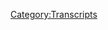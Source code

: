 {{Transcript
    | title         = [[52: July 14-21, 2015]]
    | caption       = [https://knowledgefight.libsyn.com/knowledge-fight-july-14-21-2015 Listen to this episode on Libsyn]
    | episodeNumber = [[52: July 14-21, 2015|52]]
    | length        = 02:54:38
}}

{{MessageBox
    | header     = Warning: Bot Generated Content
    | text       = This transcript was automatically generated by transcription software and likely contains many mistakes and misattributions. Please check the audio for definitive quotes, attribution, and context.
    | image      = N3yvass4myg91.webp
    | imagewidth = 50px
    | id         = warning
}}

{{TranscriptBlock
    | name      = Alex Jones
    | timestamp = 00:00
    | text      = Andy in Kansas, you're on the air. Thanks for holding. Oh, Alex, I'm a first time caller. I'm a huge fan. I love your
}}

{{TranscriptBlock
    | name      = Dan
    | timestamp = 00:07
    | text      = work. Hey everybody, welcome back to knowledge fight. I'm Dan. I'm Jordan. We're a couple dudes who like to sit around and drink novelty beverages and talk a little bit about Alex Jones.
}}

{{TranscriptBlock
    | name      = Jordan
    | timestamp = 00:15
    | text      = That's correct. Today we have Sprecher a fire broods cherry cran and gourmet soda.
}}

{{TranscriptBlock
    | name      = Dan
    | timestamp = 00:22
    | text      = It is definitely gourmet cherry cram.
}}

{{TranscriptBlock
    | name      = Jordan
    | timestamp = 00:24
    | text      = I don't hold on prediction prediction.
}}

{{TranscriptBlock
    | name      = Dan
    | timestamp = 00:27
    | text      = Is it going to be cherry cran Cola, or just cherry cranberry? What do you think?
}}

{{TranscriptBlock
    | name      = Jordan
    | timestamp = 00:33
    | text      = I don't know. I don't actually know what applying the word cola means.
}}

{{TranscriptBlock
    | name      = Dan
    | timestamp = 00:37
    | text      = Well, maybe it means it tastes like a coke but with cherry cranberry flavor. Okay, or is it just straight up fruit soda?
}}

{{TranscriptBlock
    | name      = Jordan
    | timestamp = 00:44
    | text      = Um, let's go with coke with let's go with cherry coke.
}}

{{TranscriptBlock
    | name      = Dan
    | timestamp = 00:49
    | text      = Let's find out we go. The big reveal? Jordan taking a swig
}}

{{TranscriptBlock
    | name      = Jordan
    | timestamp = 00:55
    | text      = Wow, this is fucking delicious. Yes, it is so good. This is the first it's so good. I'm gonna drink six of these. Yes. What is it tastes like I have no idea. No clue. Right now, like all I can experience is joy.
}}

{{TranscriptBlock
    | name      = Dan
    | timestamp = 01:11
    | text      = I will open mine up during our first clip. But first let's get to an out of context drop of Alex Jones.
}}

{{TranscriptBlock
    | name      = Jordan
    | timestamp = 01:17
    | text      = Before we do that. Let me ask you a question about this show. Oh, yeah, I forgot about that. Do you remember how we're professionals at this? Apparently I don't. Oh, fair enough. Good point.
}}

{{TranscriptBlock
    | name      = Dan
    | timestamp = 01:27
    | text      = Listen, I know a lot about Alex Jones. Do you? I do.
}}

{{TranscriptBlock
    | name      = Jordan
    | timestamp = 01:30
    | text      = Can we take that again? From
}}

{{TranscriptBlock
    | name      = Dan
    | timestamp = 01:33
    | text      = there's a twist to the show?
}}

{{TranscriptBlock
    | name      = Jordan
    | timestamp = 01:34
    | text      = Is there a twist?
}}

{{TranscriptBlock
    | name      = Dan
    | timestamp = 01:35
    | text      = I know a lot about Alex Jones.
}}

{{TranscriptBlock
    | name      = Jordan
    | timestamp = 01:36
    | text      = I don't know anything about Alex Jones. Let's get to an out of context rap. And liberal and liberal. Also, that's a good one.
}}

{{TranscriptBlock
    | name      = Dan
    | timestamp = 01:54
    | text      = That's pretty good out of context or up I'd like to give a shout out also doing
}}

{{TranscriptBlock
    | name      = Jordan
    | timestamp = 01:57
    | text      = a riddles with fucking Frodo in the dark. That
}}

{{TranscriptBlock
    | name      = Dan
    | timestamp = 02:02
    | text      = sounds like some sort of weird troll. Yeah, I like to give a shout out to someone who is not a troll being ladies and gentlemen, is some great, great segue. This is a first honorary policy walk because I don't know if this guy donates to the show. But I've been putting off writing back and email to listener Brian for quite a while he sent me what may be the world's greatest email. Okay, really sort of lifts my spirits. Whenever I feel like, it doesn't matter that we're doing the show. I can take a little look at this email and be like, alright, that's very reassuring. And I appreciate it very much to the point where I've been trying to write him back for about two weeks, and I can't I sit down and I feel like an asshole. So instead of writing you back, Brian, I'd like to thank you publicly and give you an honorary policy wonk status.
}}

{{TranscriptBlock
    | name      = Alex Jones
    | timestamp = 02:50
    | text      = I'm a policy wonk.
}}

{{TranscriptBlock
    | name      = Dan
    | timestamp = 02:51
    | text      = Welcome aboard.
}}

{{TranscriptBlock
    | name      = Jordan
    | timestamp = 02:52
    | text      = Welcome aboard. Brian
}}

{{TranscriptBlock
    | name      = Dan
    | timestamp = 02:53
    | text      = don't need to give Brian to be a policy Walker pen
}}

{{TranscriptBlock
    | name      = Jordan
    | timestamp = 02:55
    | text      = where your email was so good. That Dan apparently kept it to himself and did not tell me about it, which I can only meet I can only assume means you talk some serious shit about me about how much you suck. He's all about how the show is garbage. And it should just be Dan Jordan yells
}}

{{TranscriptBlock
    | name      = Dan
    | timestamp = 03:12
    | text      = too much. We just want Dan's analysis said nobody knows more. Just I was embarrassed that it was so positive. I have to hide those things. Anyway,
}}

{{TranscriptBlock
    | name      = Jordan
    | timestamp = 03:23
    | text      = thank you very much, Brian. It really does. It really does mean it really doesn't mean a lot. Whenever people say nice things. Indeed. It really does or
}}

{{TranscriptBlock
    | name      = Dan
    | timestamp = 03:32
    | text      = on nice things about Alex Jones. So, today, Jordan, we're gonna be embarking in part four of my investigation into what the fuck happened to Alex Jones in 2015. Right. Today, we're going to be covering the timespan of July 14 through July 21 2015. It's going to be strange. It's a weird road ahead. But there's a lot of stuff that's very worth discussing. And Alex Jones being very weird. Very weird. Okay. His headspace is so fucked up. And I think I've started to piece a few things together. I'm gonna give you some of this analysis upfront. Okay. I think that Alex Jones, more than being just a propagandist is someone who's tricked by propaganda very easily.
}}

{{TranscriptBlock
    | name      = Jordan
    | timestamp = 04:21
    | text      = That would make sense that that follows. And I think
}}

{{TranscriptBlock
    | name      = Dan
    | timestamp = 04:25
    | text      = I like to play the game where there's something super nefarious going on, and Roger Stone is pulling the strings behind him as do we all and that may be the case, but a very simple x. Well, I
}}

{{TranscriptBlock
    | name      = Jordan
    | timestamp = 04:35
    | text      = mean, hopefully for the popularity of our show. It's the case sure if we break that that'd be huge. Yeah, if it turns out he's just an idiot, then we all feel kind of weird.
}}

{{TranscriptBlock
    | name      = Dan
    | timestamp = 04:48
    | text      = I'm starting breaking
}}

{{TranscriptBlock
    | name      = Jordan
    | timestamp = 04:49
    | text      = scientists have discovered that Alex Jones is a fucking moron. I'm
}}

{{TranscriptBlock
    | name      = Dan
    | timestamp = 04:53
    | text      = starting to get a sense that possibly a lot of his transformation that happens in 2015 is There's weaponized propaganda going around. And he is as much a proponent of it as he is a victim of it. Okay. And one of the things that made that click into place was I was listening very carefully to James Comey his testimony last week. And one of the things he was asked was when did the FBI become first aware of Russian hacking and Russian influence campaigns? And his answer was summer of 2015, which is right around the era when we're talking about, okay, all right, I have noticed a lot of instances of Alex believing bullshit stories
}}

{{TranscriptBlock
    | name      = Jordan
    | timestamp = 05:35
    | text      = that were deliberately or at least possibly trans traced back to it's possible this kind of Russian propaganda
}}

{{TranscriptBlock
    | name      = Dan
    | timestamp = 05:43
    | text      = campaign, it's possible. I don't I don't know if we can definitively say that. We can definitely say that he believes complete lies. Right. And he would be susceptible to that.
}}

{{TranscriptBlock
    | name      = Jordan
    | timestamp = 05:53
    | text      = circumstantially, it does seem to make sense if he was hacked. Ooh, there's all sorts of shit that now we got a different nefarious campaign I'm
}}

{{TranscriptBlock
    | name      = Dan
    | timestamp = 06:04
    | text      = loving. It's entirely possible. I'm
}}

{{TranscriptBlock
    | name      = Jordan
    | timestamp = 06:06
    | text      = loving it. Because
}}

{{TranscriptBlock
    | name      = Dan
    | timestamp = 06:06
    | text      = if you were someone who was trying to use influence campaigns, if you're trying to use propaganda to sway public opinion, right, one of the very obvious targets would be Alex Jones. He's clearly crazy. He's hiding something. Yes, he is. Finances are out of control. He has a lunatic fringe of audience. Like it would be someone who you obviously want to blackmail, a lunatic
}}

{{TranscriptBlock
    | name      = Jordan
    | timestamp = 06:33
    | text      = fringe that we can probably safely say is proportionally more violent than the rest of us.
}}

{{TranscriptBlock
    | name      = Dan
    | timestamp = 06:40
    | text      = Yeah. So I don't know if any of this will bear out. But that's something that I'm starting to look at, and starting to feel is that He just falls for propaganda really easily. And we'll see a bit of it over the course of this episode. But first, let's start in July 14. Alex Jones has an interesting ride on July 14, but he has one big announcement that he starts the show with. And this is very exciting. Oh, no, because I will get at the end of this clip, I will explain why this excites the shit out of me. I think you'll know, I think you'll Oh, yeah.
}}

{{TranscriptBlock
    | name      = Alex Jones
    | timestamp = 07:13
    | text      = Alright, Strap yourselves and it's gonna be a power packed loaded transmission today. And we're going to be going live right into the fourth hour. Most stations carry just the first three hours. For years, I did four hours. And a lot of stations still carry the fourth hour. That's a rear of the first hour or some stations carry the second, third and fourth hour. It varies. But I am looking at bringing back I will announce here on air sometime this year, the fourth hour. But making the fourth hour an intense news broadcast our roundtable discussion where more than 50 news articles will be covered every day. Boom, boom, boom, throw the topic out. Get a quick comment from the people on the panel. Take a call. Go to the next story.
}}

{{TranscriptBlock
    | name      = Dan
    | timestamp = 08:07
    | text      = How's it you want? globalists? They suck alright so first of all, he failed it Oh
}}

{{TranscriptBlock
    | name      = Jordan
    | timestamp = 08:13
    | text      = really? Lose heavy roundtable news heavy a god damn it Alex that's a pipe dream even for you, sir.
}}

{{TranscriptBlock
    | name      = Dan
    | timestamp = 08:22
    | text      = But bringing back the fourth hour means we're this much closer to John Rapoport. Oh, that is true. Yeah. Cuz he is a fourth hour host can't exist within the context of three hours. But once the fourth hour comes, is
}}

{{TranscriptBlock
    | name      = Jordan
    | timestamp = 08:34
    | text      = there a possibility that we'll stumble upon an episode where he does try this fourth hour and that is the beginning? Well, Rapoport
}}

{{TranscriptBlock
    | name      = Dan
    | timestamp = 08:41
    | text      = he does do the fourth hour on this episode on July 14. Yeah. And he has Leanna McAdoo host.
}}

{{TranscriptBlock
    | name      = Jordan
    | timestamp = 08:47
    | text      = I mean, I mean, we were talking about like the round table. So like, Oh, does he tries that out row.
}}

{{TranscriptBlock
    | name      = Dan
    | timestamp = 08:52
    | text      = I don't think he ever does
}}

{{TranscriptBlock
    | name      = Jordan
    | timestamp = 08:54
    | text      = that. Because of I mean, but come on. You can't just just the idea of Alex trying to coexist with three other people allowed to talk at the same time? No, zero, but I think his beautiful fire.
}}

{{TranscriptBlock
    | name      = Dan
    | timestamp = 09:07
    | text      = I think the premise is he's not involved in the fourth hour. Okay. I think he is because he does get into like, I've been secretly training the anchors,
}}

{{TranscriptBlock
    | name      = Jordan
    | timestamp = 09:14
    | text      = having them on air. Why secretly just train them? That's a good idea.
}}

{{TranscriptBlock
    | name      = Dan
    | timestamp = 09:19
    | text      = I've been putting them on air. They don't know I'm building to something, David night, anyway. But they should know it's their job. Another thing he talks about is how he's going to launch a TV network, which is important because he's lying about that. Currently. Yes, two years later, he's still saying we're about to do this. Roger Stone is gonna have a TV show. And Mike Cernovich is gonna get a show any moment now. Yeah. So I think there's reasons not to get too freaked out about Alex's stated plans in 2017 of having a TV network. I don't think we need to worry too much about that. But if it does happen, we do need to be very worried because
}}

{{TranscriptBlock
    | name      = Jordan
    | timestamp = 09:54
    | text      = I think it would rapidly become the most sued TV network in history. Yes. Now That worries me just because I don't know if I'm ready to allow my tax dollars to go to that many illegals.
}}

{{TranscriptBlock
    | name      = Dan
    | timestamp = 10:06
    | text      = You remember how like Spike TV immediately got sued because Spike Lee was like that's my name
}}

{{TranscriptBlock
    | name      = Jordan
    | timestamp = 10:13
    | text      = did not remember that
}}

{{TranscriptBlock
    | name      = Dan
    | timestamp = 10:14
    | text      = this will get sued faster. So I can't say this enough. Bring on the Rapoport. Yeah, I'm excited for that to happen. Leann McAdoo hosts the fourth hour in this episode and she is
}}

{{TranscriptBlock
    | name      = Jordan
    | timestamp = 10:26
    | text      = I think it's just very silly how somehow we've we've developed this weird fascination with John Rapoport to the point where now I'm kind of rooting for him. He's the worst. He's a fucking miserable monster because he Luke tries to rip fun and joy from everyone and spread this bullshit vaccination lie, but at the same time, just you look at you, you're a weirdo monster that lives in a cave that can't fucking hang a goddamn painting.
}}

{{TranscriptBlock
    | name      = Dan
    | timestamp = 10:59
    | text      = That's part of it.
}}

{{TranscriptBlock
    | name      = Jordan
    | timestamp = 11:00
    | text      = How can I not love this man?
}}

{{TranscriptBlock
    | name      = Dan
    | timestamp = 11:01
    | text      = That's a big part of it. The other part is that he looks like a druid. Like they're like he's a googly eyed Muppet druid. Anyway, we'll get to John Rapoport when he shows up he hasn't even shown up in an interview up till this point. I don't even know where he is. Found. I don't know man. The other I want an origin story other realms.
}}

{{TranscriptBlock
    | name      = Jordan
    | timestamp = 11:22
    | text      = I want an origin story on Jan rapport. So is he Radek asked the brown I think is the greater question the gray. That's Gandalf. That's Gandalf. Hi, Paul Radek asked was the bride
}}

{{TranscriptBlock
    | name      = Dan
    | timestamp = 11:33
    | text      = I'm not a big enough nerd. I'm
}}

{{TranscriptBlock
    | name      = Jordan
    | timestamp = 11:34
    | text      = sorry. I'm a big old nerd for the Lord of the Rings shoes. So
}}

{{TranscriptBlock
    | name      = Dan
    | timestamp = 11:39
    | text      = some people have sort of a religious feelings about Lord of the Rings. Would you agree with that? Some people have sort of taken on as a religion. I'm talking about nerds here.
}}

{{TranscriptBlock
    | name      = Jordan
    | timestamp = 11:48
    | text      = I feel like you're leading me towards something and I don't know, this is a trap. This is not a smooth trap. This is a terrible transition. So
}}

{{TranscriptBlock
    | name      = Dan
    | timestamp = 11:56
    | text      = this soda is really good. It's delicious. Alex Jones wants to talk about why he's been getting more religious lately. And if you think that it's a complete thought, you're wrong,
}}

{{TranscriptBlock
    | name      = Jordan
    | timestamp = 12:04
    | text      = this soda is like collaterals water. You know what I'm saying? Galadriel.
}}

{{TranscriptBlock
    | name      = Alex Jones
    | timestamp = 12:13
    | text      = People can say before I get into all this news and tell you about the guests that are coming up that Why are you getting more and more religious? Well, it's been said many times, there are no atheists in foxholes. And when you read about babies wrapped in gold foil, shipped out of China by the 1000s every month and being turned into powder for women mainly to eat it, believing it makes them look younger. And nobody seems to care when you look at hundreds of millions of abortions every year worldwide. When you look at the globalist poisoning our food and water supply by design and forcing Gardasil shots on young girls all over the planet. When you look at our government funding ISIS and al Qaeda, when you look at the borders wide open and El Chapo, now we learn had his wife move here and have her baby so he'd have an anchor baby. The billionaire drug dealer, even lives off US taxpayers. I mean, it's a joke. I mean, so that's why I'm committed to fight as hard as I can. The British Special Forces slogan for the Special Air Services, the model of Special Forces worldwide, and they were the first to do it. shs is Fortune favors the bold? Well, I'm here to tell you I in the face of them coming after our guns coming after our health coming after everything. Fortune favors the bold what is our fortune? What made our fortune what made even prosperity and freedom? What that forbearers back down what is he talking used to be down there? A lot of them came from the Super Service of slavery, you name it, but they persevered to the point where at and our ancestors aren't losers. Whether you're black, whether you're white, whether you Hispanic or Asian, all peoples of the earth have incredible histories of incredible adversity and overcoming it. And that's why we're here today. The fact that your parents and their grandparents and their great great great, great grandparents, were able to have children and have them survive and pass that torch forward. And the fact that we're alive today, as a species and dominant on this planet is because we're winners, and I'm sick of people telling us we're not winners. I know. You're special supposed to be this is incredible, and incredible. God made you whether you believe in God or not look around you reality is fantastic. 12 dimensions they've decided here as believers probably lies in other dimensions. What do you think all this is? We only see a very narrow spectrum of light, just in the light spectrum of this dimension. The eye is not seen the ears not heard what God the universe whatever you want to call it has in store for us. And we're not going to let the globalist wall off reality put us in a matrix to control us dumb us down and then phase us out. Like we're a horse and buggy whip in 1920. And the factories are closing because nobody buys buggies and buggy whips and horses anymore. We are the innovators. We are the great creation, we are in the image of the Great Creator. We are special, we are powerful. And that's why the Fortune favors the bold wants to bring us down.
}}

{{TranscriptBlock
    | name      = Dan
    | timestamp = 15:34
    | text      = So that's why Alex has been getting more religious.
}}

{{TranscriptBlock
    | name      = Jordan
    | timestamp = 15:36
    | text      = I don't know. Was there actually a reason in there? Yeah, it was. It was the closest I mean,
}}

{{TranscriptBlock
    | name      = Dan
    | timestamp = 15:42
    | text      = Holmes is that there's no atheists in foxholes. The globalists are committing war on us. Yeah. Well, they're causing all the abortions in the hundreds of Gardasil? How many? How many people are born every year? Hundreds of billions?
}}

{{TranscriptBlock
    | name      = Jordan
    | timestamp = 15:58
    | text      = Okay, I don't know, statistics
}}

{{TranscriptBlock
    | name      = Dan
    | timestamp = 15:59
    | text      = on that.
}}

{{TranscriptBlock
    | name      = Jordan
    | timestamp = 16:00
    | text      = I don't know what we're at like seven and a half billion on the planet right now. So I assume it's like, I don't know. 100 million babies born a year and then like 70 million people dying a year or something like that. So if there were hundreds of millions of abortions, that means that if he were to stop abortions, it's entirely possible. We would have 12 billion people on this planet next year. Well, according
}}

{{TranscriptBlock
    | name      = Dan
    | timestamp = 16:28
    | text      = to the CDC, the Centers for Disease Control in 2013 664,435 Illegal induced abortions are reported. So that's an that's in the United States. So hundreds of millions worldwide, obviously. Yeah, that makes sense. The other stuff is crazy, like the baby's covered in gold foil. That
}}

{{TranscriptBlock
    | name      = Jordan
    | timestamp = 16:49
    | text      = was my favorite that the I immediately got a Willy Wonka's factory situation going there were babies were on conveyor, conveyor belts, and they were just being rolled up in gold,
}}

{{TranscriptBlock
    | name      = Dan
    | timestamp = 16:59
    | text      = there was a guy who got arrested with like some babies covered in foil, like mummified babies that he was trying to transport back to China, from like the Philippines or something like that. I don't remember the I don't remember the origin country. But the reason he was doing that is because China has a very interesting relationship with fetuses and babies, especially ones that have died. They have a whole tradition around abortion, where if you get an abortion, you're supposed to create a shrine to the baby and worship the fetus ghost oboes to appease the fetus, ghost, bring it food, and stuff like that to help it live in the other worlds.
}}

{{TranscriptBlock
    | name      = Jordan
    | timestamp = 17:39
    | text      = That's like, that's like a bottling from Old Norse mythology,
}}

{{TranscriptBlock
    | name      = Dan
    | timestamp = 17:44
    | text      = right? I don't know enough to speak on why someone would want to buy some stranger baby, I have no idea. But be that as it made, there's more complicated stuff going on there than Alex is really wrestling with. It's not for people to eat them. The other stuff is so crazy, like he believes in God. But then he gets into other dimensions. There's 12 dimensions, there's probably things living in um, scientists believe that there are things living in other dimensions and that I want to get I want to just jump forward to another day's show because it bears playing here. In this clip, Alex Jones talks a little bit about what he believes about something specific to Scripture. And I mean, like, Oh,
}}

{{TranscriptBlock
    | name      = Jordan
    | timestamp = 18:20
    | text      = he's not a bad idea. He shouldn't really be bringing scripture up.
}}

{{TranscriptBlock
    | name      = Dan
    | timestamp = 18:23
    | text      = I'm not certain he's talking about the same Christianity that most people know. Here you go, and I don't
}}

{{TranscriptBlock
    | name      = Alex Jones
    | timestamp = 18:29
    | text      = like suicide. But I understand people do when they're in so much pain. I don't judge people to commit suicide. And I don't think God does either. I can't speak for God, but just at my gut level, in my spirit, I think if somebody is in excruciating pain, or their kids have died in a plane crash, and they're distraught, and I understand jumping off a cliff, I wouldn't personally do it. But strong shelling, assisted suicide and eugenics and euthanasia. As if it's just some choice of somebody who's in great pain is not what's happening. This is about devaluing human life and having the state remove people like Thx 1138, or Logan's Run.
}}

{{TranscriptBlock
    | name      = Dan
    | timestamp = 19:09
    | text      = So he's against assisted suicide and stuff like that, because he compares it to a movie. And it's like Logan's Run think it's gonna be government control of stuff.
}}

{{TranscriptBlock
    | name      = Jordan
    | timestamp = 19:17
    | text      = It could also upset the giver. They had some government, they were killing,
}}

{{TranscriptBlock
    | name      = Dan
    | timestamp = 19:20
    | text      = but then at the beginning of it, he's talking about like, I'm cool with suicide, and I think God is too and my gut level I say that. And I mean, if you look at the Bible, there's seven people who've committed suicide clearly in the Bible. Yep. Six of them are called specifically wicked. In the Bible, furthered job 121 says Naked I came from my mother's womb and naked I will depart the Lord gave and the Lord is taken away. A lot of people interpret that to mean that the Lord gives you life and the Lord chooses when your life will end the Lord takes away when your life ends. First Corinthians 1013 He will not let you be tempted by more than you can bear but when you are tempted God will also give you a way to escape that temptation. Not to be will interpret that to be either temptation towards sin or temptation to eat God will not give you more than you can handle more than you can bear.
}}

{{TranscriptBlock
    | name      = Jordan
    | timestamp = 20:06
    | text      = Yeah. Which is clearly bullshit further what if you needed one reason to disbelieve the Bible, that would be definitely the one a further one of the commandments
}}

{{TranscriptBlock
    | name      = Dan
    | timestamp = 20:15
    | text      = is Thou shalt not murder. And strictly speaking, a lot of people believe that murder, suicide is murder, you're murdering yourself. That would be against if God has given you life, you don't have the right to take it away. That's a pretty consistent theological message, especially if people who have a pretty hard line on the Bible and
}}

{{TranscriptBlock
    | name      = Jordan
    | timestamp = 20:35
    | text      = you're anti abortion, then the same logic has to apply to kill yourself, right? You
}}

{{TranscriptBlock
    | name      = Dan
    | timestamp = 20:39
    | text      = would think so Alex is in this weird fucking religious space? Either way. I just wanted to bring that up, because
}}

{{TranscriptBlock
    | name      = Jordan
    | timestamp = 20:45
    | text      = I don't know if you know this or not. But when Alex was growing up, his parents actually read him the apocrypha. They didn't actually they didn't have a King James. They had all the Gnostic Gospels.
}}

{{TranscriptBlock
    | name      = Dan
    | timestamp = 20:56
    | text      = Tobit tattoo. Exactly. Yeah. It was at the suit of piggery.
}}

{{TranscriptBlock
    | name      = Jordan
    | timestamp = 21:01
    | text      = The Gospel of Mary they the whole thing,
}}

{{TranscriptBlock
    | name      = Dan
    | timestamp = 21:04
    | text      = the gospel of like, what was it? Is it Thomas or Judas that was discovered, like 10 years ago, Judas, that one didn't exist back when Alex was a wee boy. Ah, yeah, look, I think if you grew up studying Gnosticism, he would actually be way smarter. You'd have to wrestle with these enigmatic riddles. And you know, what's going on with the bar below what's going on here? Well, he was more a fan of the weak praise the Pleroma.
}}

{{TranscriptBlock
    | name      = Jordan
    | timestamp = 21:27
    | text      = He's more a fan of the ones where Jesus fought dragons and killed other kids for no reason. You know, the good stuff.
}}

{{TranscriptBlock
    | name      = Dan
    | timestamp = 21:33
    | text      = Yeah. So we get back to the 14th here and something really important happened on the 14th. Up till this point, Alex has only said that he doesn't trust Trump, and that Trump is mobbed up all these sorts of things, very negative things, although he does
}}

{{TranscriptBlock
    | name      = Jordan
    | timestamp = 21:48
    | text      = agree with his rhetoric, loves bigotry, hates the hates the mob
}}

{{TranscriptBlock
    | name      = Dan
    | timestamp = 21:52
    | text      = and does not think it's bigotry.
}}

{{TranscriptBlock
    | name      = Jordan
    | timestamp = 21:54
    | text      = Wow. Yeah. But let's move on.
}}

{{TranscriptBlock
    | name      = Dan
    | timestamp = 21:57
    | text      = So on this show, he has an interview with TV. He's on TV, maybe just a radio host, Larry elder, who is big into Trump. And I think Alex is a little bit blindsided by it. Oh, really? I think he's not ready to have this interview.
}}

{{TranscriptBlock
    | name      = Jordan
    | timestamp = 22:13
    | text      = Was he not expecting this?
}}

{{TranscriptBlock
    | name      = Dan
    | timestamp = 22:15
    | text      = I don't know. I'm not sure exactly. I think he wanted just to talk about race shirt with a black guy, and accidentally got sidetracked into talking to a guy who really supports Trump.
}}

{{TranscriptBlock
    | name      = Jordan
    | timestamp = 22:25
    | text      = Okay, so what he was what he was ostensibly doing is like pointing to any like, he's he's got a globe and he just closes his eyes and points on is like, find me a black guy who agrees with me. Yep. And then we'll put him on the show. So I don't feel like a horrible racist. Because I'm totally a horrible racist. It's
}}

{{TranscriptBlock
    | name      = Dan
    | timestamp = 22:44
    | text      = possible. So they he starts by having a little conversation about identity identity politics. So I think that's largely what he wants to talk about.
}}

{{TranscriptBlock
    | name      = Alex Jones
    | timestamp = 22:54
    | text      = I think you've really hit the nail on the head there when you talk about they've taken our basic freedoms, they've taken our economic future they've taken our jobs start by the globalist and then all they give us his identity politics. That's why they're now drilling down into saying transgender don't say, Dad, Mom, don't say husband and wife, don't say boy or girl. They're doing this with a straight face, to just kill any identity that isn't just worshipping the state.
}}

{{TranscriptBlock
    | name      = Larry Elder
    | timestamp = 23:19
    | text      = And that is why Alex Trump is resonating. And if I were Trump, I broaden the argument. He has not made the argument that illegal aliens pose a threat to job prospects of people living in the inner city,
}}

{{TranscriptBlock
    | name      = Dan
    | timestamp = 23:31
    | text      = but he soon will. So that I think is indicative of exactly what this interview is. Alex wants to talk about the globalists taking away identity and shit like that. And, of course, it's mostly influenced by the fact that people are still trying to take down Confederate flags. And Alex is pissed about that. Yes,
}}

{{TranscriptBlock
    | name      = Jordan
    | timestamp = 23:50
    | text      = yeah. battle flags.
}}

{{TranscriptBlock
    | name      = Dan
    | timestamp = 23:53
    | text      = Everybody who fought in the Civil War bows to me in my lineage just because of tariffs, yes. And then tariffs immediately in answering that question, Larry elder is like a Nah, man. I gotta tell you Trump's pretty great.
}}

{{TranscriptBlock
    | name      = Jordan
    | timestamp = 24:05
    | text      = And that's why would you expect Why does? Like, why would Alex expect any of his guests with no prep time? Apparently, none. To just buy into the globalist like, just because you're Infowars you're not buying into the globalist?
}}

{{TranscriptBlock
    | name      = Dan
    | timestamp = 24:23
    | text      = Well, one thing I've actually, I'm glad you brought that up. One thing that Alex does very consistently, if you listen regularly, he cooks out his guests really hard, because of course he does. Well, the thing that he does, and I've noticed this technique, you heard it a little bit there, right saying that, like these people are trying to outlaw boy and girl. Yeah, you can't say mother and father. What he does is pretty early in the interview, he'll repeat a full story and get them to sign off on it. And they will know that it's a full story, but they don't want to challenge his authority on the show because they also want to get to what they want to see exactly they want to use the platform And after that point, they are essentially compromised. Right? So, I know that he does that. But also I think that he has a big enough stable of people who are like wink wink on the globalists and stuff like that. So,
}}

{{TranscriptBlock
    | name      = Jordan
    | timestamp = 25:12
    | text      = I mean, yay globalist whatever. But did you hear about this Trump guy?
}}

{{TranscriptBlock
    | name      = Dan
    | timestamp = 25:16
    | text      = I'm positive. This isn't the first time Larry elder has been on it's just that we don't we've not had him on an episode before naturally. So I'm sure they have a pre existing relationship where and they both know that each other yells about globalist. So, GOP is
}}

{{TranscriptBlock
    | name      = Jordan
    | timestamp = 25:29
    | text      = trying to outlaw pre existing relationships. It's true. That's true.
}}

{{TranscriptBlock
    | name      = Dan
    | timestamp = 25:32
    | text      = So, the interview goes on a little bit, and Alex expresses that he still doesn't really trust Trump. Larry, I
}}

{{TranscriptBlock
    | name      = Alex Jones
    | timestamp = 25:39
    | text      = want to get into the Donald Trump phenomenon because the mainstream media wouldn't be saying his name 1000s of times a day. And misrepresenting what he's saying. If I didn't have a plan, I think it is to distract from the other Republican candidates, thinking that Trump isn't Sheree is just gonna drop out later. That's just what my gut saying. But regardless, he's a world that has to be defended.
}}

{{TranscriptBlock
    | name      = Dan
    | timestamp = 26:03
    | text      = So that's where he's at. He's even in this in the middle of his interview with the pro Trump Trump Larry elder, he's still saying I don't trust Trump.
}}

{{TranscriptBlock
    | name      = Jordan
    | timestamp = 26:10
    | text      = Of course not. But what he is saying is true. So he has to be defended must be defended, which Great. That's the logic of a lunatic.
}}

{{TranscriptBlock
    | name      = Dan
    | timestamp = 26:17
    | text      = Now, Larry, elder steps in it.
}}

{{TranscriptBlock
    | name      = Larry Elder
    | timestamp = 26:19
    | text      = Well, I disagree. I think Donald Trump has been defending himself just fine by not apologizing but not backing down the way Republicans normally do. Recall when Todd Aiken said legitimate rape all he was saying is some women in fact lie about rape not not very many do but rarely do all of a sudden rants and tonic and got destroyed in the election. Donald Trump has not backed down he's not afraid of being called a bigot
}}

{{TranscriptBlock
    | name      = Jordan
    | timestamp = 26:43
    | text      = words have meaning no not have to mean thing not in globalist you have to have a word that means a thing. And then the word means a thing.
}}

{{TranscriptBlock
    | name      = Dan
    | timestamp = 26:51
    | text      = So Todd Aikens quote was in cases of legitimate rape, the body has a way of starting. Right?
}}

{{TranscriptBlock
    | name      = Jordan
    | timestamp = 26:59
    | text      = Insanity, right? And then the second part that was abortion one, just putting legitimate rape, it legitimate in front of rape has nothing to do with whether or not somebody lies about Rome. That was entirely about all of the like, well, legitimate rape is you have to be beaten up there needs to be a knife. You can't be coerced, you can't be pressured on it. You can't give in. You can't be forced to do it. So to a certain point where you're like, Well, I guess this is my fault. Now. That is all rape, right? It's not illegitimate rape. That's not a thing. Then the second part, the second part is magic. Yeah. He said in cases of legitimate rape, magic is real. But that's what he really thought he has
}}

{{TranscriptBlock
    | name      = Dan
    | timestamp = 27:47
    | text      = a way of shutting that down. Shut it. What? Yeah. So Larry elders argument is that Todd Akin fucked up by apologize. Yeah. And Trump isn't making that problem. He's not apologizing. He's not stepping into the same trap that Todd Aiken stepped in
}}

{{TranscriptBlock
    | name      = Jordan
    | timestamp = 28:02
    | text      = and Todd Aiken probably would have done better if he hadn't apologized. I think that's what we've really learned. Right that again, dog whistling is for losers just out and out. bigotry. That's the law. Apparently it flies. Yeah, exactly.
}}

{{TranscriptBlock
    | name      = Dan
    | timestamp = 28:16
    | text      = It turns out that like, I mean, we you said it even on like when it happened earlier, like early episodes of the show. Trump should not have fired Flynn. Now all of this probably wouldn't be happening if he just put his dick on the table and was like, No, yeah, I don't care.
}}

{{TranscriptBlock
    | name      = Jordan
    | timestamp = 28:31
    | text      = Because it seems like because the GOP wouldn't have done anything. Oh, not a chance. God dammit. Imagine how. Because that's also the last time that he's really listened to anybody there either. It seems like it yeah. Like, he's everybody was like, Hey, you gotta get rid of Flynn. This is a bad idea. We're getting a lot of bad press. Yeah. And it's nonstop from there. And now anytime they're like, hey, Trump, don't do this. He's like I am. Dementia and then yells exactly the
}}

{{TranscriptBlock
    | name      = Dan
    | timestamp = 29:00
    | text      = like the time he told me to get rid of flinty baby. Yeah, yeah, that didn't work is very smart.
}}

{{TranscriptBlock
    | name      = Jordan
    | timestamp = 29:04
    | text      = Yeah. Oh, you think this travel ban shouldn't be called a travel ban? Because then we'll win in court. No travel ban? Do you know what it is? It's the exact same thing I said it was on the campaign.
}}

{{TranscriptBlock
    | name      = Dan
    | timestamp = 29:17
    | text      = It's the exact same thing that every court has said is illegal. Yeah. Yeah. So this interview goes on a little bit longer. And Larry elder, even though he supports Trump, in his next clip, it admits that Trump probably is just out for publicity.
}}

{{TranscriptBlock
    | name      = Alex Jones
    | timestamp = 29:31
    | text      = Well, I mean, I would certainly rather Donald Trump than a Hillary Clinton in there, but in your gut, and I really respect your opinion on this. You don't think he's some type of ring or just getting political attention for his overall empire?
}}

{{TranscriptBlock
    | name      = Larry Elder
    | timestamp = 29:44
    | text      = Well, I think it's all of the above. I think that Donald Trump feels the worst thing that will happen is his name recognition will be even higher, and maybe he'll make even more money, but I don't think he anticipated the fallout. I don't think he anticipated that ESPN and NASCAR and Univision and in be saved with dump him and other people are also thinking about dumping him. Or he may even lose a client in his in his condos. Who knows. But I think overall with Donald Trump feels is the worst that'll happen is my brand will be even bigger. But maybe I'll make some noise, maybe I'll make something happen. And let's not discount the possibility that he's sincere. He thinks the country's going to hell in a handbasket. He thinks our foreign policy is weak, or he thinks our deals with the various other countries are weak. And he thinks the country's going down and he thinks he as a business person can do something about it. I applaud the idea of him going off the grid for this talented unit, his time and his energy and his money, trying to make the country better as opposed to making more money. Why aren't people applauding that?
}}

{{TranscriptBlock
    | name      = Alex Jones
    | timestamp = 30:43
    | text      = I guess I have to say I applaud him because he is getting persecuted now and he's not backing down. And he's not going to do the Miss America thing. And he's going to focus on the campaign. Again, though, where he doesn't really show the other Republicans what they should have been doing the whole time.
}}

{{TranscriptBlock
    | name      = Larry Elder
    | timestamp = 30:57
    | text      = It most certainly does. The other Republicans are wusses and that's one of the things that that pisses people off.
}}

{{TranscriptBlock
    | name      = Jordan
    | timestamp = 31:03
    | text      = That's the first thing I wholeheartedly agree with him on. Yeah, that's fair. But clearly, clearly with Trump in office in the other Republicans hating it and still not doing anything. Yeah, they're a giant group of voices. Well, you
}}

{{TranscriptBlock
    | name      = Dan
    | timestamp = 31:13
    | text      = see, Larry elder is affecting Alex and he's softening his perspective. Absolutely. Even though the conversation they're having is about how he's probably fucking around for publicity. They eat to the point where Larry elder even says, Let's not discount the possibility. Yes, serious. Hey,
}}

{{TranscriptBlock
    | name      = Jordan
    | timestamp = 31:31
    | text      = let's not throw that away. No, I
}}

{{TranscriptBlock
    | name      = Dan
    | timestamp = 31:33
    | text      = know, it's an outside chance. But let's maybe serious. And Alex is okay. We got to applaud it because he's putting his business things on the line, not realizing that he stands to gain so much from using the presidency.
}}

{{TranscriptBlock
    | name      = Jordan
    | timestamp = 31:44
    | text      = Oh, man. And he sure does. Yeah. To the point where all of the like, they are right, about everything. Being a publicity stunt and a an idea to make more money. It just so happened that he got the presidency. So he's using it to generate more publicity and make more money. Yeah. He's even got the Department of Justice, arguing that he should be allowed to take money from whoever he wants. Yep. The department. The department of justice in the United States is actively arguing. You know, that constitution, not a fan. I flew fake news.
}}

{{TranscriptBlock
    | name      = Dan
    | timestamp = 32:21
    | text      = While we're on this, like little Trump thing. I loved that moment from his press conference at the end of last week where he's with the Romanian president. And they're talking about waivers like visa waivers for Romanians, and he's like, we didn't talk about it. New precedents. Like, I brought it up. Yeah. What the fuck are you just watched that clip alone? Like, no,
}}

{{TranscriptBlock
    | name      = Jordan
    | timestamp = 32:44
    | text      = not not good. Take
}}

{{TranscriptBlock
    | name      = Dan
    | timestamp = 32:45
    | text      = everything else away. That's bad. That's very bad. Yeah, it's not good to trust a foreign leader. I have no idea what he's up to. Although my brother was born in Bucharest, so I have some relation to Romania. There you go. And a tiny bit of time there as a young boy, and I remember it being miserable. Yeah, that was also back in the day. That's why you gotta get waivers for your visa. It was in the late 80s, though. So I mean, that whole area is doing a lot better than back then necessarily. Anyway, Larry elder is not quite done. Okay. He's got to be involved in two more clips that are pretty offensive. One is about Charleston. And then the other one is just Oh, this one is wild. No,
}}

{{TranscriptBlock
    | name      = Alex Jones
    | timestamp = 33:25
    | text      = I mean, is it that the answer that he pulls that gun out, somebody pulls a gun out and blows him away? And maybe dead? Him? And maybe the first person he shot? I mean, isn't that the answer? Isn't it gun free zones? And an anti gun culture? What really what ended up killing these people casualties?
}}

{{TranscriptBlock
    | name      = Jordan
    | timestamp = 33:43
    | text      = Your baseline? I don't know. Oh, I would rather have two people dead than no people dead. Yeah, maybe if he didn't have a fucking gun, he wouldn't have been able to kill those people.
}}

{{TranscriptBlock
    | name      = Dan
    | timestamp = 33:55
    | text      = It's possible, but then you get into the argument. He could have had a knife, you know, blah, blah, blah. That stupid argument. But it's a dumb argument. But what's dumber is the idea that like, Okay, someone there. It's their fault because they didn't have a gun. Yeah. And further, it's society's fault for disarming churches. And it's, you know, it's the anti gun agendas fault that these people died, not the person, not the white supremacist who actually did
}}

{{TranscriptBlock
    | name      = Jordan
    | timestamp = 34:20
    | text      = it now. So it's the anti gun agenda. Keep that in mind. Because there's an interesting juxtaposition every time somebody gets shot by a gun. It's because the anti gun agenda,
}}

{{TranscriptBlock
    | name      = Dan
    | timestamp = 34:30
    | text      = not the white supremacist who is doing Ah, but keep that in mind because the Charleston shooting happened, you know, two weeks before this, but there's a shooting in Chattanooga, that happens a couple of days after where we're at timeline now. And Alex treats it very differently.
}}

{{TranscriptBlock
    | name      = Jordan
    | timestamp = 34:46
    | text      = You know, I I said that jokingly, and then I realized that's exactly what they believe. Every time somebody gets shot. It's because we say you shouldn't have guns. Yep, that's genuinely their position. That's how did we lose to these people? Dan? I don't know. These are the dumbest fucking people. Speaking of debts. Unbelievable. Speaking
}}

{{TranscriptBlock
    | name      = Dan
    | timestamp = 35:10
    | text      = of dumb, listen to this clip. Okay, I hope it says some weird fucking thoughts about who's to blame for racism?
}}

{{TranscriptBlock
    | name      = Jordan
    | timestamp = 35:15
    | text      = Oh no. Well, it's
}}

{{TranscriptBlock
    | name      = Alex Jones
    | timestamp = 35:16
    | text      = really sad. election, I saw a lot of racial harmony people coming together. It was just really refreshing. And now I've never seen it so energized in my whole life not not growing up in the, you know, early 70s and stuff in the 80s. And it's just it's so
}}

{{TranscriptBlock
    | name      = Jordan
    | timestamp = 35:34
    | text      = cold blooded see it? Yeah, maybe you're blind, maybe because you didn't have to deal with it. Maybe white people. One of the big reasons you don't understand racism is because it's not a thing you deal with not germane to your immediate experience. Yeah. So of course, you think racism isn't a problem, because it's not a problem for you.
}}

{{TranscriptBlock
    | name      = Dan
    | timestamp = 35:52
    | text      = You have to you have to, you know, really expand your mind and try and relate to other people's experiences to understand just how insidious you don't even
}}

{{TranscriptBlock
    | name      = Jordan
    | timestamp = 36:00
    | text      = have to really expand your mind. You have to just look at a person and be like, Hey, what did you experience and they tell you a thing, and you're like, oh, that's probably true. I should read, I've should respect your experience instead of instead of telling you what your life experiences is wrong,
}}

{{TranscriptBlock
    | name      = Dan
    | timestamp = 36:15
    | text      = no, because you tell me your life experience and then my response is, oh, man, it sucks. The globalists are doing that to you. It is so it does suck the globalists are doing that sucks, man. So that's it for the 14th we see just a little bit of softening and Alex's position towards Trump. Then we move on to the 15th, which we're not going to cover because David Knight hosted. But something important to remember is July 15 2015, was when Jade Helm 15 kicked off the old Jade Helm.
}}

{{TranscriptBlock
    | name      = Jordan
    | timestamp = 36:45
    | text      = Oh, the one that he said was, was real and then later told us was not real.
}}

{{TranscriptBlock
    | name      = Dan
    | timestamp = 36:50
    | text      = We don't really know if he said it was real, per se. We don't have audio evidence of that. So let's not make that claim. Find this point. We have good reason to believe he did. But we can't prove it.
}}

{{TranscriptBlock
    | name      = Jordan
    | timestamp = 37:01
    | text      = If we can't prove it, then we can't but I then I will retract that statement.
}}

{{TranscriptBlock
    | name      = Dan
    | timestamp = 37:06
    | text      = But we will see where his head is at a little bit later. Of course, on the episode of course of July 16 When Alex is back in studio. Oh God. So Alex starts off out the July 16 episode with a little bit of a tease. That should scare everyone.
}}

{{TranscriptBlock
    | name      = Alex Jones
    | timestamp = 37:24
    | text      = I really spent some time watching Donald Trump's speeches in his interviews. And coming up at the bottom of the hour, I'll give you my take on Donald Trump. I've really done some soul searching on the subject and I'll give you my take on whether I think he's a shill or not.
}}

{{TranscriptBlock
    | name      = Jordan
    | timestamp = 37:43
    | text      = Spoiler alert. He still thinks he's a shill.
}}

{{TranscriptBlock
    | name      = Dan
    | timestamp = 37:46
    | text      = We'll see the comms view comes a little later in the episode. I was waiting for you to tell me. So on this episode. Alex Jones has He's all over the goddamn place on the 16th it is a massive clusterfuck of weird narratives. Strange things he says. But one of them is Mark Dice has a new video. We're not gonna listen to it. Don't worry. Okay, thank you. It's all the same shit. Thank you so much the exact same setup. It's just him talking to people on a beach with the clipboard getting owned. Yeah, basically. Yeah. This one is about how Mount Rushmore is racist. And I actually agree with that very much. Not entirely. I mean, like Roosevelt's up there.
}}

{{TranscriptBlock
    | name      = Jordan
    | timestamp = 38:24
    | text      = No, I mean that they took American Native lands. Oh, yeah, that part and use it to build giant monuments to the very people who stole those American Native lands.
}}

{{TranscriptBlock
    | name      = Dan
    | timestamp = 38:34
    | text      = You know what Mark Dice doesn't wrestle with that
}}

{{TranscriptBlock
    | name      = Jordan
    | timestamp = 38:36
    | text      = I strangely feel like I should have known.
}}

{{TranscriptBlock
    | name      = Dan
    | timestamp = 38:39
    | text      = So Mark Dice has gone out and done this video. And I wanted to play this clip just because it indicates again, this insidious cycle that Alex Jones perpetuates, wherein he has one of his reporters go out create some video that doesn't say what he pretends it says, Drudge links to it, or it gets you know, it gets a link up somewhere. And then Alex Jones repeats it as news. He's going to say that there's a headline and the headline is that people are calling for the destruction of Mount Rushmore which isn't happening it's entirely based on Mark dices video at the end of this clip, it's very short, but he says that there's this isn't news up top and then at the end, he says he told Mark Dice to go make this video. So it's just a closed loop. Yeah, completely nonsensical.
}}

{{TranscriptBlock
    | name      = Jordan
    | timestamp = 39:23
    | text      = That's that's how that's how Fox News operated. Almost from the very beginning, their their their trick was always to have their news people say, you know, a basic story, then their opinion, people would be like, This is what is really happening. And then then the next day the news would keep it in the cycle by saying people are saying what is happening our commentator exactly, but it's people it's just people are saying, well, we're reporting on what people are saying we're not verifying it or supporting it just so happens that the people that said it are on our network and we have vested interests are making sure that you have their thoughts in your mind all the fucking time that people are saying it. We're reporting on it.
}}

{{TranscriptBlock
    | name      = Dan
    | timestamp = 40:06
    | text      = So here's our reporting on what Alex Jones does a new
}}

{{TranscriptBlock
    | name      = Alex Jones
    | timestamp = 40:10
    | text      = video Obama supporters advocate tearing down racist Mount Rushmore. We told you that was cutting it is it. In fact, I said a few weeks ago, reporters go out and call for tearing down Mount Rushmore will mark Dicers done it. So
}}

{{TranscriptBlock
    | name      = Dan
    | timestamp = 40:27
    | text      = wait, what's yeah, that's basically him saying, hey, go go stage this thing.
}}

{{TranscriptBlock
    | name      = Jordan
    | timestamp = 40:33
    | text      = Go out and try and get us evidence for whatever narrative we want to
}}

{{TranscriptBlock
    | name      = Dan
    | timestamp = 40:36
    | text      = then my prediction will have come true. When he went up version of reporting. Yeah, it's not it's it's quite literally fake news. Yeah, exactly. Like when he says, I told you this is coming. He's not saying I told you this video was gonna be released. No, that's not the context. He's saying that in much the same way, he predicted that people will be calling for the American flag to be banned, of course, based on Mark Dice, radio. Yeah, all of these things are things like I made these predictions. And then I told my reporters to somehow justify my stupid fucking prediction.
}}

{{TranscriptBlock
    | name      = Jordan
    | timestamp = 41:07
    | text      = That's why he's 100%. Right? All the time, all the time, all the time. You know what, he's not just you can predict everything so long as you make it happen.
}}

{{TranscriptBlock
    | name      = Dan
    | timestamp = 41:16
    | text      = So he's not just right all the time. He's wrong all the time. Oh, now, this is going to get bad. It's gonna get marked dicey. Something else happened in July of 2015. That is really funny, conceptually, but isn't funny at all. And that is that the Center for Medical progress went and made all those behind the scenes videos about Planned Parenthood people selling baby parts. That's right. And I'm going to once they're in jail for now, right? They're not in jail yet, but they've been charged with 15 felonies. Good. They I believe the sentencing is still to come and what have you, but
}}

{{TranscriptBlock
    | name      = Jordan
    | timestamp = 41:56
    | text      = I hope it's so much jail. They're in big trouble and a lot of jail.
}}

{{TranscriptBlock
    | name      = Dan
    | timestamp = 42:00
    | text      = They're in big trouble for this. And I'll explain exactly why on the other end of it. But I want to really point out, Alex Jones fucking buys it. Yeah, he's so into it. He talks about it a little bit here. And then the entire show a couple days later is all about it.
}}

{{TranscriptBlock
    | name      = Jordan
    | timestamp = 42:15
    | text      = Well, that was a it was an entire news cycle. Yeah. All made up. And that was all you heard that narrative being pushed to the point where now just like, just like Obama's a secret Muslim. Yeah, the GOP still believes it. They still believe that Planned Parenthood sells baby parts.
}}

{{TranscriptBlock
    | name      = Dan
    | timestamp = 42:32
    | text      = Yep. And okay, I'll just explain it now.
}}

{{TranscriptBlock
    | name      = Jordan
    | timestamp = 42:34
    | text      = Even though the people who even though the people who disseminated those videos are going to jail, they're still like, ad No, that was true. They're just being prosecuted because of the powers that be or whatever fucking nonsense they want.
}}

{{TranscriptBlock
    | name      = Dan
    | timestamp = 42:46
    | text      = The guy who's behind the center for medical progress is a guy named David de Dylan, or Dale, Dale Diem, Dale dem, who cares I'm good. His organization set up a fake by LD and out of Zahn, his organization. I got it. Yeah, they set up a fake biomedical research company called biomax procurement services. Under this guise they posed as potential buyers of aborted fetal tissue and organs and secretly recorded Planned Parenthood officials during meetings. The Center for Medical progress released edited versions of these videos, which are promoted as showing Planned Parenthood officials price haggling over baby parts. When the full unedited videos became available, they instead showed a Planned Parenthood executive repeatedly saying its clients want to cover their costs not make money when donating fetal tissue from abortions to scientific research. According to the lawyer for Planned Parenthood, Roger K Evans biomax, proposed sham procurement contracts offering $1,600 for liver and thymus fetal tissues. I went back and I watched all of these videos, they are shamelessly edited to the point where anyone who doesn't have an agenda that this supports would be like Come the fuck on. It's so crazy. And Alex is so into it. He, like I can't wait till we get to the 20th because that's when he really tees off on it.
}}

{{TranscriptBlock
    | name      = Jordan
    | timestamp = 44:00
    | text      = But he is so you can't wait so we can tee off on him.
}}

{{TranscriptBlock
    | name      = Dan
    | timestamp = 44:04
    | text      = Yeah. So also, the other thing that's important to point out is, you know, these guys, let me let me get the specifics here. So they are Bubba Bubba on March 8, march 28 2017. This, Daly, Ben and his cohort were charged with 15 felonies in the state of California, one for each of the people who they had filmed without consent because they did not get consent. Really, and one of
}}

{{TranscriptBlock
    | name      = Jordan
    | timestamp = 44:29
    | text      = those hidden videos where they didn't get consent and edited heavily making it seem like they were committing a crime.
}}

{{TranscriptBlock
    | name      = Dan
    | timestamp = 44:35
    | text      = Yep, and one for criminal conspiracy to invade privacy. Now, the thing that is really important to note is that this is funny.
}}

{{TranscriptBlock
    | name      = Jordan
    | timestamp = 44:49
    | text      = Okay, good. Now we're awesome. Now I'm free and clear.
}}

{{TranscriptBlock
    | name      = Dan
    | timestamp = 44:53
    | text      = Everyone investigated their claims, the Senate, the house, all these state gov winners, everyone investigated it. And everyone cleared Planned Parenthood. Everyone did investigations. You know who didn't Claire ban Planned Parenthood the Center for medical progress? No, the fucking everybody. Yeah. Everybody who listened to it, but this one this one's particularly funny. On July 30 2015, Indiana Governor Mike Pence announced that the state's investigation did not find any evidence of wrongdoing and Planned Parenthood's handling of fetal tissue.
}}

{{TranscriptBlock
    | name      = Jordan
    | timestamp = 45:28
    | text      = Oh, Mike Pence had to say that out loud. I bet his babies died.
}}

{{TranscriptBlock
    | name      = Dan
    | timestamp = 45:32
    | text      = Yeah. So I mean, it's just it's insane. The number of investigations that were opened into it, there were like select committees. The the Jason Chafetz, the chairman of the United States House Committee on Oversight and governmental. That giant policy on October 8 2015. He stated that a GOP investigation found no evidence of wrongdoing by Planned Parenthood, even people who are like staunchly against Planned Parenthood are all like fuck, there's
}}

{{TranscriptBlock
    | name      = Jordan
    | timestamp = 45:57
    | text      = no and who did everything possible within that investigation. Yeah, to try and prove it so hard. That was investigated so thoroughly for even the slight because if there was even a slight bit they would have been like, well, the entirety of the claim wasn't proven, but we did catch them on this the it you know, the Al Capone, racketeering charge of Planned Parenthood couldn't find fuck all.
}}

{{TranscriptBlock
    | name      = Dan
    | timestamp = 46:22
    | text      = So the exception is that there was a select committee in the United States House. House. The Committee on end on Energy and Commerce select investigation panel on Planned Parenthood was formed to further investigate Planned Parenthood, with Congresswoman Marsha Blackburn serving as the Chairwoman, she sets on September 21. The panel voted eight to zero to recommend holding stem Express, which was a business that did research and got tissue from Planned Parenthood in contempt of Congress for failure to comply with a subpoena. The six Democratic members on the panel walked out of the meeting in protest before the vote. The committee's final report recommended the quote, The National Institutes of Health be required to stop funding fetal tissue research, and that the huge health provider Planned Parenthood be stripped of us funding. According to science, the publication science, the report contained multiple inaccuracies. Democratic members of the panel who had not been permitted to read respond to or vote on the final report released an alternate report in which they criticized the committee for relying on McCarthy Era tactics, and a relying on unsourced unverified documents and writing of the report. So that's sort of some of the aftermath of this. How is this?
}}

{{TranscriptBlock
    | name      = Jordan
    | timestamp = 47:30
    | text      = Like, I get that you don't? Don't you like not being disease ridden? It's nice. Dan, are you a big fan of that? Sure. Do you want to do you want to continue not being disease ridden? Right. Now, you know, new diseases can happen. It's true. Like they can happen at any time. Now they can evolve or you know, like, there might be genetic issues. Sir. Don't you want to research this? No, don't you want to learn more about it not just not just because you know, you're fine now but because maybe in the future, there will be information that you want to have. You're talking to voters, that you can protect yourself when you don't want to research on things that are already dead? Don't play god, you can't you can't. You can't praise a spirit and keep yourself from getting sick. Why? You Can we just not give them science? You know what they don't get it. You know what the other thing is? You know what, eight member panel? You don't get any science from now
}}

{{TranscriptBlock
    | name      = Dan
    | timestamp = 48:26
    | text      = on? It's a 14 member panel. Six of them walked out Yeah, yeah. All eight of you.
}}

{{TranscriptBlock
    | name      = Jordan
    | timestamp = 48:31
    | text      = You get nosy your phone's gone. So TV's gone. You know what, we didn't land on the moon, because you're not allowed to believe that the true comedy
}}

{{TranscriptBlock
    | name      = Dan
    | timestamp = 48:39
    | text      = of it too is in this video. There are people who like this guy who's given these high prices that they're going to pay for fetal tissue and stuff like that. And pretty much across the board that people are like that, that's higher than repay that they're haggling. But it's the reverse of what you would expect. The person's coming too high, because they're trying to make it look like there's a a tissue scam going
}}

{{TranscriptBlock
    | name      = Jordan
    | timestamp = 49:05
    | text      = on there when they're trying to make money off of it. Yeah, in reality, it
}}

{{TranscriptBlock
    | name      = Dan
    | timestamp = 49:09
    | text      = is like $50 for samples to credentialed and certified research of course, so
}}

{{TranscriptBlock
    | name      = Jordan
    | timestamp = 49:16
    | text      = because because claims are stupid because Planned Parenthood is so hated by the GOP for doing awful things like providing women and men and children with coverage and, and help and health. You know, that kind of thing. Making sure that we don't get not disease ridden, right. They hate him for that. So Planned Parenthood is always under investigation. It is always being scrutinized. So of course if you go and try and catch them do something Yeah, they have safeguard under safeguard under safeguard. Yeah, like we will show not even the slightest bit we will give them no evidence so that even though when they close down those clinics at the end of the day we will have been within Perfect Understanding and compliance with the law. Yep. Well, the other thing is that because if they aren't, it's gone for good. Every single one of them I agree.
}}

{{TranscriptBlock
    | name      = Dan
    | timestamp = 50:07
    | text      = The other thing is that like this is so indicative of what I what I talked about with propaganda and truth like this, still people believe it's utter horseshit. And still people believe the damage is done. You can explain away that like, no, these people are manipulated into the editing videos to say things they don't say, These people have all been investigated by legitimate boards and cleared of any wrongdoing.
}}

{{TranscriptBlock
    | name      = Jordan
    | timestamp = 50:31
    | text      = And the people who made the videos are going to jail for it most likely,
}}

{{TranscriptBlock
    | name      = Dan
    | timestamp = 50:35
    | text      = or at least being fucking sued real hard. Oh, yeah. It doesn't matter. The propaganda is too effective. Now, well, let's get to the clips of Alex. He has a couple clips about this on this episode on the 16th. And one of the things that's really important to remember is all the people in the videos are women.
}}

{{TranscriptBlock
    | name      = Jordan
    | timestamp = 50:53
    | text      = So we're gonna treat them with a lot of respect and dignity. I'm sure that there will be zero comments on their parents.
}}

{{TranscriptBlock
    | name      = Dan
    | timestamp = 50:59
    | text      = I don't I know there are but I'm not sure if I kept any of those in, because I actually think that there's something even more important that goes on. And that is that Alex Jones is clearly using coded language to evoke classism. There is like, I'll play these clips you'll get you'll know what I'm talking about. It's very overt. Okay, he does this a lot. But it's almost it's almost never this clear. It's fascinating to
}}

{{TranscriptBlock
    | name      = Alex Jones
    | timestamp = 51:22
    | text      = me, another important article Stone Cold proof that America deserves judgment. And that's the breakdown of Planned Parenthood
}}

{{TranscriptBlock
    | name      = Jordan
    | timestamp = 51:30
    | text      = because Stone Cold director so
}}

{{TranscriptBlock
    | name      = Alex Jones
    | timestamp = 51:35
    | text      = one of their major directors have an entire national program. Senior Director of medical services for the Federation of America, Planned Parenthood, she was just talking about selling body parts and how they're trying to get around it to make more money. So they're sitting there drinking wine at a expensive restaurant, fine dining. And again, this. This is a picture or a video that tells a million words of literally shuffling. For expensive wine, and Italian food. And an upscale restaurant, Fortune favors a paycheck from baby's body parts.
}}

{{TranscriptBlock
    | name      = Dan
    | timestamp = 52:20
    | text      = They don't get their paychecks from baby's body parts. But also Did you see how he kept those fat cats are fine bottles of wine, upscale dining,
}}

{{TranscriptBlock
    | name      = Jordan
    | timestamp = 52:28
    | text      = they are getting rich off of the tragedy. Yeah, abortion.
}}

{{TranscriptBlock
    | name      = Dan
    | timestamp = 52:32
    | text      = Totally.
}}

{{TranscriptBlock
    | name      = Jordan
    | timestamp = 52:34
    | text      = They're convincing. They're convincing, susceptible young women and you know, that's who we're really afraid of. We're afraid that you're going to corrupt our young women. Yeah, we can't have you do that next thing, you know, there'll be sleeping with black men,
}}

{{TranscriptBlock
    | name      = Dan
    | timestamp = 52:48
    | text      = they're too dumb to know any better. But anyway, this, like this thread runs throughout his entire coverage of this video. It's so dog whistling in terms of class.
}}

{{TranscriptBlock
    | name      = Jordan
    | timestamp = 53:00
    | text      = Because we have such a huge issue with class, a huge issue with class to the point where of course it is resonant. Yeah, it should resonate what it should be. But it's manipulative. In this case. I want to eat the aborted tissue of the billionaire I ate too. Is that how that works? I'm not sure I don't know what my science was on that one. Well, billionaires are fucking us over all the time. You
}}

{{TranscriptBlock
    | name      = Dan
    | timestamp = 53:23
    | text      = if you did do that, you wouldn't be able to afford a nice bottle of wine a fine bottle of wine.
}}

{{TranscriptBlock
    | name      = Jordan
    | timestamp = 53:28
    | text      = Oh, well, I would age the billionaire.
}}

{{TranscriptBlock
    | name      = Dan
    | timestamp = 53:31
    | text      = He's making so Roper he makes so many assumptions about the heart attack. They show this the video that he's talking about is a video where a lady is eating a salad. I don't I don't know if it's a classy establishment. You really can't tell from the video and she is drinking a glass of wine.
}}

{{TranscriptBlock
    | name      = Jordan
    | timestamp = 53:45
    | text      = She's eating a salad fuckin you don't bougie bullshit. You
}}

{{TranscriptBlock
    | name      = Dan
    | timestamp = 53:49
    | text      = don't know if this glass of wine is $7 You have no fucking idea how much this costs that's not in the videos that he's
}}

{{TranscriptBlock
    | name      = Jordan
    | timestamp = 53:56
    | text      = going over. If it's not from a box. It's too rich for my blood.
}}

{{TranscriptBlock
    | name      = Dan
    | timestamp = 54:00
    | text      = I go Carlo Rossi. So here's here's him being more more classism more more classism about Planned Parenthood videos,
}}

{{TranscriptBlock
    | name      = Alex Jones
    | timestamp = 54:08
    | text      = we played the video the last two days, maybe I should play it again. As she smacks her lips and enjoys it and clearly gets off on talking about baby parts while she's slurping fine red wine.
}}

{{TranscriptBlock
    | name      = Dan
    | timestamp = 54:20
    | text      = But also that's not indicative of the video at all. There's no one getting off. There's no one enjoying the idea of aborted babies at all. It's just dealing with it as like, oh, there is a research use for this this tissue that would be being thrown away. That is completely legal for them to first of all take they have to get waivers from everybody everybody who gets an abortion there's consent forms that they have to have filled out and some people don't when they don't
}}

{{TranscriptBlock
    | name      = Jordan
    | timestamp = 54:47
    | text      = read a waiting periods and they're all this shit right and longer than you have to wait to get a gun. Right? Well, it's because you can you can get you can actually get same day abortions at a entered abortion show. Oh, there's a loophole. Yeah, law,
}}

{{TranscriptBlock
    | name      = Dan
    | timestamp = 55:05
    | text      = you can also get a Nazi abortion free speech. So there's two more clips. Not of this, but there's two clips that are kind of fun. And then we'll get into Alex's big reveal about his soul searching about Trump is gonna come, okay. Like, like I said that this episode is really all over the place the 16th He is in a strange headspace because this video is fucking him up. And he knows that I gotta I gotta work on this. But then he's also got a couple, he has an interview he's got to do later in the show. And then he gets a fucking huge curveball thrown at him, like right at the edge, right? And he's just sort of, he's untethered. He's all over the place. And
}}

{{TranscriptBlock
    | name      = Jordan
    | timestamp = 55:44
    | text      = what's interesting to me is now that now that you mentioned that human sexuality being as diverse as it is, somebody does get off on the idea
}}

{{TranscriptBlock
    | name      = Dan
    | timestamp = 55:53
    | text      = of certainly fetal tissue. Right. Probably one of the satanists. there's
}}

{{TranscriptBlock
    | name      = Jordan
    | timestamp = 55:57
    | text      = anything we know about the most zealous anti gay GOP years? Sure, generally, they're the ones we find with rent boys. Yeah, does he know I'm guessing, especially with all of our weird, perverted sexual fantasies that Alex has thrown in there? And it's been like, this is awful. And then he's like, just this young little girl just getting taught. Yeah, like that tone of voice. He
}}

{{TranscriptBlock
    | name      = Dan
    | timestamp = 56:24
    | text      = does do though jerks after those videos. It's possible. Oh, yeah. I'm not gonna make that claim. But I am gonna make the claim very strongly that when Alex Jones is untethered, when he has no bearing, what ends up happening is often he ends up bragging. And this Yes, that's true. This next clip, jerks his own deck, this is a fucking weird brag.
}}

{{TranscriptBlock
    | name      = Alex Jones
    | timestamp = 56:44
    | text      = No, they hate me. They're a group of crooks. globalists stealing our freedom and cutting every scam. You can imagine shelling offer infrastructure for pennies on the dollar. I know their game plan. I know their fraud. I'm straight shooting. They can't stand it. And they are now assassinating me, big time, my name, who I am. ahead because they've got actuaries. They've got demographics. They've got graphs. You don't know what they know we've hit the mega Zeitgeist. I mean, it is. When I told the story last week about how I took my kids down to the hiking bike trail where there's a big luscious Creek Barton Creek on the city owned Greenbelt. The
}}

{{TranscriptBlock
    | name      = Dan
    | timestamp = 57:26
    | text      = keep in mind, he just said I told this story before. Yeah, he's gonna tell it again. No. Well, I mean, this bear is telling twice. He's gotta fill
}}

{{TranscriptBlock
    | name      = Jordan
    | timestamp = 57:33
    | text      = time, man. This
}}

{{TranscriptBlock
    | name      = Alex Jones
    | timestamp = 57:37
    | text      = giant city parks basically 40,000 acres of them to be precise. And there were like 30 Something people standing around at the waterfall. There in the cradled by my neighbors. Now all of them were pointing at me saying that salad shows all of them. Yeah, of course. And about 10 or 15 of them came over five years ago, maybe 10 of them would be staring at me and five would come over. I walk I don't know. Is that a bad thing a few nights ago, and was walking to get an Uber maybe 200 yards. And every group of people that walk past me downtown, every group shed, that's Alex Jones pair. Now I don't know how we're reaching this many people. We don't see the numbers on the website. We don't see huge numbers, but nothing like this. This show is loved all over the world. Now. Governments listen to it, because I'm just a straight shooter. And we have a very accurate history. And I can't believe I'm still alive. Please pray for us. But they are assassinating us right now.
}}

{{TranscriptBlock
    | name      = Dan
    | timestamp = 58:39
    | text      = Very accurate history on the same show. Pitches this fraudulent Planned Parenthood narrative.
}}

{{TranscriptBlock
    | name      = Jordan
    | timestamp = 58:46
    | text      = It's very accurate.
}}

{{TranscriptBlock
    | name      = Dan
    | timestamp = 58:47
    | text      = Also. Ooh, you're getting in a Bougie Uber. Yeah. Oh. So I mean, like you're exploiting the underclass. Oh, but I mean, if he wants to play the game of like, ooh, this fancy bottle of wine. Ooh, you're paying a poor person to drive. Yeah, exactly. Fuck you, Alex. But like, I love I love it. Because there you can read between the lines, what he's experiencing. He's saying that, like, everyone's pointing at me and saying, That's Alex Jones, which I believe is probably happening, and possibly, then he's like, we're not seeing these kind of numbers on the website, because of course you're not people are aware of you at this point because of memes. People are making fun of him. Yeah. So whenever I was like, fuck, it's Alex Jones. Yeah, exactly. That's how they're saying it. Yeah, it's not like oh my god. There's the truth teller. He
}}

{{TranscriptBlock
    | name      = Jordan
    | timestamp = 59:34
    | text      = thinks he's he thinks he's in A Hard Day's Night. Now. That's what he thinks is going on. He's walking down the street and young new bile women are screaming his name. No,
}}

{{TranscriptBlock
    | name      = Dan
    | timestamp = 59:42
    | text      = fuck that. I think he thinks it's like John the Baptist or something like that. Oh, okay.
}}

{{TranscriptBlock
    | name      = Jordan
    | timestamp = 59:46
    | text      = We're going even more delusional. Yeah,
}}

{{TranscriptBlock
    | name      = Dan
    | timestamp = 59:49
    | text      = I think he thinks people are like seeing him walk around like, I don't know, Jerusalem. I don't remember exactly where John wherever the fuck he was. Who
}}

{{TranscriptBlock
    | name      = Jordan
    | timestamp = 59:57
    | text      = cares? You do?
}}

{{TranscriptBlock
    | name      = Dan
    | timestamp = 59:57
    | text      = I don't know. Anyway, he's walking around Jonathan. Everything was like, oh my god, it's a baptizer. He's the one who prophesied the coming of Christ. That's what he thinks he thinks people are like, Oh my God, it's the guy who tells everyone the truth about the globalists.
}}

{{TranscriptBlock
    | name      = Jordan
    | timestamp = 1:00:09
    | text      = Oh man. God crazy. What a crazy world.
}}

{{TranscriptBlock
    | name      = Dan
    | timestamp = 1:00:15
    | text      = Yeah, but he actually gets to a little bit later explain why there's such a disconnect between his version of reality and everyone else's, which I'll play for you. And I'll see if you buy into it. I don't know. Maybe you will. I bet I do. I don't know. It's a pretty good
}}

{{TranscriptBlock
    | name      = Jordan
    | timestamp = 1:00:30
    | text      = bet. It's I bet it's actually 100% accurate. That's, it's very sensible. I'm gonna guess this
}}

{{TranscriptBlock
    | name      = Alex Jones
    | timestamp = 1:00:35
    | text      = the reality of the globalist assault is so overwhelming. So mega massive evil, so completely given over to death, that the average person can't even basically see it. Because it's so alien to their nature, to their fundamental nature of being good people.
}}

{{TranscriptBlock
    | name      = Dan
    | timestamp = 1:00:58
    | text      = So you can't see the globalist because they're too evil. That is that is explanation. Yeah, that's really dumb. No, that makes perfect sense. I can conceive of a lot of fucking evil shit. I can imagine terrible plans, but you
}}

{{TranscriptBlock
    | name      = Jordan
    | timestamp = 1:01:10
    | text      = are awake. Dan, you listen to Infowars true. See, this is the problem even though I mean, I can't conceive of the globalist I think it's insane. Because I think it's too crazy. It's too far beyond me because I am a generally good person.
}}

{{TranscriptBlock
    | name      = Dan
    | timestamp = 1:01:28
    | text      = I'm honest. So also I'm a straight shooter. This is US government's Listen to me. This is as good a time as any for me to reveal that I've started reading the books that Alex talks about, that are like the foundational pieces of his cosmology. And like I've already read none dare call it a conspiracy. It's fucking stupid. Of course. It's absolute utter garbage and complete misunderstanding. Is
}}

{{TranscriptBlock
    | name      = Jordan
    | timestamp = 1:01:49
    | text      = it a fun read,
}}

{{TranscriptBlock
    | name      = Dan
    | timestamp = 1:01:50
    | text      = though? Nope. Oh, it's not even that great. Very dry. Yeah. He also talks about Zbigniew Brzezinski a lot. I've read most of the great chess board was he
}}

{{TranscriptBlock
    | name      = Jordan
    | timestamp = 1:02:00
    | text      = was he like the Secretary of State for a Carter? Maybe? I want to say yeah, it was Carter. One. Only Carter would pick a non white male, male American name.
}}

{{TranscriptBlock
    | name      = Dan
    | timestamp = 1:02:12
    | text      = He's white. No,
}}

{{TranscriptBlock
    | name      = Jordan
    | timestamp = 1:02:13
    | text      = I know. But name is a big news. Yeah, that's true. Yeah.
}}

{{TranscriptBlock
    | name      = Dan
    | timestamp = 1:02:16
    | text      = So I've read part of Reagan's pick,
}}

{{TranscriptBlock
    | name      = Jordan
    | timestamp = 1:02:19
    | text      = and Paul or Derek Reagan's not picking is a big news, big new Brzezinski.
}}

{{TranscriptBlock
    | name      = Dan
    | timestamp = 1:02:26
    | text      = I've read parts of the great chessboard, and I'll get to reading all of it eventually. But Alex has complained a lot about the book, The Technotronic era. And it's interesting, because it's not at all what he talks about.
}}

{{TranscriptBlock
    | name      = Jordan
    | timestamp = 1:02:39
    | text      = It's about the band. Yep. No,
}}

{{TranscriptBlock
    | name      = Dan
    | timestamp = 1:02:41
    | text      = it's about the polyphonic spree. It predicts they're coming. It's actually called between two ages America's place in the Technotronic era. And first of all, I fucking love the book from the jump, because it opens with a Steppenwolf quote, which is my, my favorite book and like Zbigniew, you kidding me? All right. All right. So it's, I'm not quite done with the book yet. And it could take a harsh turn in the last chapter. But so far, what it's about is it was written back in the 60s. And it's about how technology is going to be super important in terms of modernization and the world.
}}

{{TranscriptBlock
    | name      = Jordan
    | timestamp = 1:03:19
    | text      = So he's off to a great start.
}}

{{TranscriptBlock
    | name      = Dan
    | timestamp = 1:03:21
    | text      = And a large chunk of the book is talking about how developing countries and the burgeoning markets would have, you are going to have a really difficult time keeping up with the technology. Because in order to modernize, generally, you need stability. That's mostly it's not saying we need to keep them unstable, so they won't develop,
}}

{{TranscriptBlock
    | name      = Jordan
    | timestamp = 1:03:48
    | text      = like what Obama said, what
}}

{{TranscriptBlock
    | name      = Dan
    | timestamp = 1:03:52
    | text      = Obama said. It's more, it's more lamenting the impossibility or the unlikelihood of countries, even like India, if you looked at it from the 60s, they didn't look like they had a very good chance of catching up with the rest of the world. And they're
}}

{{TranscriptBlock
    | name      = Jordan
    | timestamp = 1:04:06
    | text      = still struggling to catch up. But they're doing a lot better job of it than Zbigniew could have predicted. Yeah, but ya know, it's a big new one. He just died recently. Yeah, he did. But yeah, by all the accounts that I've read, he was actually a pretty, pretty good dude.
}}

{{TranscriptBlock
    | name      = Dan
    | timestamp = 1:04:21
    | text      = Again, I haven't finished the book. It could take a real hard turn. But I so far, I'm finding Alex probably doesn't understand what he's reading. I think that there's probably, like you even mentioned earlier, this schizoid tendencies where he thinks everyone's pointing at him, and yeah, maybe they are laughing at him. Or maybe he imagines it.
}}

{{TranscriptBlock
    | name      = Jordan
    | timestamp = 1:04:40
    | text      = Yeah. In this case, and in his reality, it doesn't matter whether it's real or imagined to him. No, it is real.
}}

{{TranscriptBlock
    | name      = Dan
    | timestamp = 1:04:46
    | text      = And so he's reading this book, and he's like, they're fucking with me. He's reading the book. I'm sure he's like, Oh,
}}

{{TranscriptBlock
    | name      = Jordan
    | timestamp = 1:04:53
    | text      = this is the globalist plan. And I'm the one who can see it through this
}}

{{TranscriptBlock
    | name      = Dan
    | timestamp = 1:04:57
    | text      = because everyone else who reads this doesn't understand evil enough? Yeah. They can't conceive of the idea that he's writing about this, this sort of other weather based technology, but
}}

{{TranscriptBlock
    | name      = Jordan
    | timestamp = 1:05:08
    | text      = it's in code, right. And he has to he has to say that, you know, otherwise people would be like, what? We got to tear him down, but signaling to his other globalist award winning globalists. This is our next way to you know, write. And yeah, of course, well, fuck, we wouldn't even get Godzilla for another 10 years or whatever. So the
}}

{{TranscriptBlock
    | name      = Dan
    | timestamp = 1:05:29
    | text      = first one was like in the 50s. Oh, that's right. It was one of the Raymond Burr.
}}

{{TranscriptBlock
    | name      = Jordan
    | timestamp = 1:05:33
    | text      = I forgot about that. I've stopped
}}

{{TranscriptBlock
    | name      = Dan
    | timestamp = 1:05:35
    | text      = the Raymond Burr. One was the that was the American remake of the era. Yeah. Because they had to make it more palatable. And we didn't need to be the bad guys. No, we can't be the bad guys. So that's, that's, I apologize that was a little more extended than I intended it to be. But I am, I'm fascinated by reading all these texts of like, Where does he get these ideas from? And finding out they don't match up with what he's referencing?
}}

{{TranscriptBlock
    | name      = Jordan
    | timestamp = 1:06:00
    | text      = I love the the promise of this podcast is you and I will get to laugh at Alex Jones in person. And instead, we got the big new Brzezinski 's book. And not that clips of him reading it or anything like that. You just given us a rundown. I still haven't finished. So So policy walks out there, go ahead and look forward to the second half of this big new Brzezinski book report.
}}

{{TranscriptBlock
    | name      = Dan
    | timestamp = 1:06:30
    | text      = I fully get the fact that the next installment could be like holy shit, he was right. The odds of that are in fantastic, very low, very low, there is an outside chance I will be reporting back. Alex Jones is fucking right. We have got to run. But for now, it's time to get to the results of Alex Jones is soul searching? Yes. And I'm going to call this hints of a heel turn guru
}}

{{TranscriptBlock
    | name      = Alex Jones
    | timestamp = 1:06:58
    | text      = show. What do they do when infowars.com and prison planet.com. My reporters and writers or myself have been chronicling this for 20 years,
}}

{{TranscriptBlock
    | name      = Dan
    | timestamp = 1:07:05
    | text      = the globalists
}}

{{TranscriptBlock
    | name      = Alex Jones
    | timestamp = 1:07:08
    | text      = and others before us, well, they just come out and they misrepresent what we're saying what we're doing. And they've done the same thing with Donald Trump now this weekend. And then throughout the week, I watched hours of Donald Trump videos on CNN, NBC Fox finish the lengthy 2030 minute interviews. Yes,
}}

{{TranscriptBlock
    | name      = Jordan
    | timestamp = 1:07:28
    | text      = I did not read
}}

{{TranscriptBlock
    | name      = Dan
    | timestamp = 1:07:29
    | text      = anything. No. But I would also like to point out that if he's actually watching hours of the footage, then he has to have watched the interviews where he says kill terrorists families. Yeah, he has to say has to have watched the videos where he says we should have stolen oil from countries. Yeah. As war plunder. We asked to have watched all of the interviews where he says that Putin is a great guy, you know, talking about how great Putin is. Alex Jones now, by virtue of the fact that you've watched hours of those interviews, you have to be aware of those things. And if you're okay with them, then you're okay with all that. And that's not good for you.
}}

{{TranscriptBlock
    | name      = Jordan
    | timestamp = 1:08:06
    | text      = Well, I mean, it's the same. It's the same opportunism that gets us to where we are, it is that that whole idea of I will deal with, well, just just the British election, hold
}}

{{TranscriptBlock
    | name      = Dan
    | timestamp = 1:08:18
    | text      = off, hold off, because we don't know where he's gonna land on this. You know,
}}

{{TranscriptBlock
    | name      = Jordan
    | timestamp = 1:08:22
    | text      = I know, but this is this is that this is that signal. Okay. Um, wait. Are you saying he's not going to land where we think he's going
}}

{{TranscriptBlock
    | name      = Dan
    | timestamp = 1:08:31
    | text      = to? I don't know where he's gonna land. I haven't listened to this yet.
}}

{{TranscriptBlock
    | name      = Jordan
    | timestamp = 1:08:33
    | text      = Fuck you, you son of a bit.
}}

{{TranscriptBlock
    | name      = Dan
    | timestamp = 1:08:36
    | text      = I sincerely don't think it's gonna go exactly the way you think.
}}

{{TranscriptBlock
    | name      = Jordan
    | timestamp = 1:08:39
    | text      = Okay, well, let's listen to this. And then I'll see if my point is still valid. All right.
}}

{{TranscriptBlock
    | name      = Alex Jones
    | timestamp = 1:08:43
    | text      = And I went back and did research on Donald Trump. He has supported assault weapons bans. He has supported Democrats more than Republicans in the past. He does own casinos and I'm not judging him. I'm a libertarian. You're you can do that. I don't think it should be illegal. But I have a right to say I think it's degenerate. You also say most people died. Yeah. I'm not a gambler. So you know, I mean, I've been to Vegas for video shoots before and gone to a roulette wheel, played some back blackjack won money lost money.
}}

{{TranscriptBlock
    | name      = Jordan
    | timestamp = 1:09:14
    | text      = Last time he started talking about that. He was like, I've played some poker, but that's a whole different thing. That's really the only gambling I do. Yeah. Yeah, I've been to Vegas, and I played a lot of roulette.
}}

{{TranscriptBlock
    | name      = Dan
    | timestamp = 1:09:26
    | text      = The last time he was like people who run casinos are predators. Yeah, Trump is basically with a name like Trump. You don't get arrested with one like Genovese. Exactly. He's said that he's the frontman for a consortium on the East Coast. Yep. He's not really rich, all that stuff.
}}

{{TranscriptBlock
    | name      = Jordan
    | timestamp = 1:09:42
    | text      = But as a libertarian, it's his right to say that. Yep. So let's get to and it's his right to then lie
}}

{{TranscriptBlock
    | name      = Alex Jones
    | timestamp = 1:09:47
    | text      = about watching the people. They're totally in enamored in a cult I thought was sick. And knowing that I was being trumped. It's kind of like I smoked marijuana a couple times a year to actually see what the latest stuff does die because I love it looking stupid five or six times I've gambled was so I could experience it. True experimentation. And I can tell you I don't like marijuana, and I don't like gambling. That doesn't mean you should be thrown in jail for marijuana. It doesn't mean you shouldn't be stopped chocolate. But I'm kind of digressing here. I've done deep research into Trump. And I think he is a self made person. I think he's very articulate, very charismatic, very smart. No, not about 95. When he says bomb, the oil fields, that's common sense. I said that a year and a half ago, took over I said, but our government wants them to have those oil fields. It's a proxied. Army of Saudi Arabia. So see if Trump went further like Rand Paul and said that, then I would really supporting Rand Paul is better. But Rand Paul should be turning up the heat and being a little more like Trump. He should be Yeesh, quite frankly, as radical as Trump because Trump stopped being radical. And Gary Johnson, I want to get back on the show. We'll get back to Gary Johnson.
}}

{{TranscriptBlock
    | name      = Jordan
    | timestamp = 1:11:11
    | text      = So our problem, our problem is basically, Rand Paul isn't big enough to be President.
}}

{{TranscriptBlock
    | name      = Dan
    | timestamp = 1:11:17
    | text      = Well, no, it's the Rand Paul isn't crazy enough publicly, right? Trump isn't crazy enough in his position. If you could just get both of those crazies together, then you'd have a candidate and we'd have the whole thing. Meanwhile, let's remember, a couple of weeks ago, he was saying I'm Rand Paul, or bust, maybe Ted Cruz. Yeah. So so we're smoothing the way out, but he's mad at Gary Johnson. He's gonna get into that
}}

{{TranscriptBlock
    | name      = Alex Jones
    | timestamp = 1:11:41
    | text      = former New Mexico governor has probably been in studio five, six times probably been on 15 times. And I really disagree with his political point she's trying to get saying that Trump is catering to a racist effect. We'll put the actual quote on screen ism. Yeah, here's Donald Trump. I am is appealing to racist voters, says former New Mexico governor Gary Johnson. I don't want anything to do with it. godson it's embarrassing to me. When you got Jeb Bush, everybody else saying the same thing embarrassing to say the illegal aliens have a lot of hardcore criminals amongst them. And they're committing crimes, and Mexico is dumping us criminals on us. That's what Cuba did. That's what areas of Eastern Europe, it's a fact. So and again, yes, attack on reality. So I'll say this. Yeah, I'm gonna give Donald Trump the benefit of the doubt. No, because he hasn't backed off and he has lost some money and lost some TV shows over this. I don't have any money. Now. We don't want to lose his country. And it's good to see an old fashion a patriotic Yankee. Why not Donald Trump, and a guy like that could unify this country. The problem is, I don't trust him as far as I can throw him but he's got to be given the benefit of the doubt. Because he shared with the other Republicans won't show I'm going to stop attacking Donald Trump. I've warned. But that said he's better than anything else we see right now. Sure what he's saying has to be supported and defended. Thank you for listening more important in the man. It's the idea. I think he's gonna betray us. That's what my gut tells me. And spot he's never wrong.
}}

{{TranscriptBlock
    | name      = Dan
    | timestamp = 1:13:15
    | text      = That's so convoluted. Maybe
}}

{{TranscriptBlock
    | name      = Jordan
    | timestamp = 1:13:16
    | text      = he's maybe his gut was right this time.
}}

{{TranscriptBlock
    | name      = Dan
    | timestamp = 1:13:19
    | text      = Yeah, maybe. But like, Isn't that wild? That's Alex's out. That is out. But he can't play it now. Oh, he could totally play
}}

{{TranscriptBlock
    | name      = Jordan
    | timestamp = 1:13:28
    | text      = it. Now. If he listened to our show. He knew it the whole time. He can play that he can be like, Listen, I got I got betrayed, I got seduced by his ideas. Were right. But he's not following through on those ideas. I told you guys at the beginning, my gut told me that he was going to betray us because he's a secret Democrat and all of this shit. I looked at him at the move. I just got to move. Trump is
}}

{{TranscriptBlock
    | name      = Dan
    | timestamp = 1:13:51
    | text      = a globalist. I legitimately think that he's too far to do that. After what was it the middle of January, early February where he said I would die for Trump. Yeah, that one's trouble. I think he's gone too far. He can't play that card now. But like, that statement is fucked up. Because he's like, I listened to all these videos, which should have made him be like, Whoa, this guy's nuts. No. Instead, he's like, Oh, he's crazy, but I like that crazy. All right. Look, I know he's mobbed up. I know all this bad shit about him. I'm gonna stop attacking him. I'm gonna give him the benefit of the doubt. And their body's probably going to betray you
}}

{{TranscriptBlock
    | name      = Jordan
    | timestamp = 1:14:31
    | text      = can't say I don't trust him as far as I can throw them. But I'm going to give him the benefit of the
}}

{{TranscriptBlock
    | name      = Dan
    | timestamp = 1:14:37
    | text      = doubt trust but verify. That's not
}}

{{TranscriptBlock
    | name      = Jordan
    | timestamp = 1:14:39
    | text      = a good idea. It's not you shouldn't if you if you don't give it look, if you don't trust people. Don't give them the benefit of the doubt. They're usually gonna screw you. That's how you get murdered. Right? Are you like, Hey, I don't trust you in that car. You seem creepy, but you did offer me a ride. My gut tells me you're gonna murder me. But I'm gonna give you the benefit of the doubt.
}}

{{TranscriptBlock
    | name      = Dan
    | timestamp = 1:15:03
    | text      = It's not necessarily in this case, how you get murdered, but it is how you lose your Google ads. Definitely that. So Alex now is at this point where he said a whole bunch of stuff about Trump up till this point. Now he makes this proclamation. And he stops talking about Trump.
}}

{{TranscriptBlock
    | name      = Jordan
    | timestamp = 1:15:23
    | text      = I think I think that was my prediction from the beginning. It's the first debate whenever those guys start dropping out, I don't know Trump polls, the Super Male Vitality moves, standing in the middle of just sitting there, you're a prick. I hate you. You know, like that kind of bullshit,
}}

{{TranscriptBlock
    | name      = Dan
    | timestamp = 1:15:40
    | text      = right down Super Male Vitality, because we're gonna get back to it.
}}

{{TranscriptBlock
    | name      = Jordan
    | timestamp = 1:15:44
    | text      = Do I need to write it down? Yes, it's stamped all over my heart. You do?
}}

{{TranscriptBlock
    | name      = Dan
    | timestamp = 1:15:47
    | text      = Because we're gonna get back to it at the end of this episode in a very weird way.
}}

{{TranscriptBlock
    | name      = Jordan
    | timestamp = 1:15:52
    | text      = Is there any other way to get back to Super Male Vitality?
}}

{{TranscriptBlock
    | name      = Dan
    | timestamp = 1:15:55
    | text      = So throughout the rest of this episode, we're going to be going over up until July 21, I believe is where we cut off. He doesn't really talk about Trump much at all.
}}

{{TranscriptBlock
    | name      = Jordan
    | timestamp = 1:16:04
    | text      = What is he talking about? That we're gonna get into it? Because it seems like, especially at that time, whenever Trump was rising through and everybody was shocked by it, that's all everybody was talking about.
}}

{{TranscriptBlock
    | name      = Dan
    | timestamp = 1:16:15
    | text      = Well, he talks. He has an interview with Jerome Corsi at one point, which is really boring. And Jerome Corsi says maybe he's real this time. So there's that they talked about that I didn't pull a clip of that, because it's it doesn't matter. They're so fucking stupid. Around the 19th, or 20th, somewhere in there was when Trump made the claims about John McCain when he was like, I liked heroes who don't get captured. Yep, that sort of shit. And Alex, his response to that is didn't go far enough. Because Alex believes that, as I'll use his quote, John McCain was a trustee at the Hanoi Hilton. He makes the claim that John McCain was never tortured, and in fact, was given pleasure women and fancy meals at the Hanoi Hilton, what's Yeah, he says it's mainstream news.
}}

{{TranscriptBlock
    | name      = Jordan
    | timestamp = 1:17:02
    | text      = So let's just say what Alex is saying. That the reason John can't raise his arms above his head, is he got fucked too hard. He blew out his oblique, he got fucked so hard. He's paralyzed. Now. That's what we're saying. Yeah. Okay.
}}

{{TranscriptBlock
    | name      = Dan
    | timestamp = 1:17:19
    | text      = I did try and look into that. And I can't find any verification of that. I did find an article on World Net Daily, but it had no sourcing, no, like references at all. I found one article that I don't know if I can trust or not that purported to be from somebody who was captured along the same time as him. And it doesn't say that he wasn't tortured. It was just saying that
}}

{{TranscriptBlock
    | name      = Jordan
    | timestamp = 1:17:44
    | text      = maybe he exaggerated right story. Yeah, another thing
}}

{{TranscriptBlock
    | name      = Dan
    | timestamp = 1:17:47
    | text      = and that there were a lot of people who were there, and his experience is no more severe than any one of the other, and which is the point. And I think that even John McCain would own up to that. Yeah. And I think he has, he
}}

{{TranscriptBlock
    | name      = Jordan
    | timestamp = 1:18:00
    | text      = was like, Hey, we are in a fucking torture camp. Yeah, everybody got tortured.
}}

{{TranscriptBlock
    | name      = Dan
    | timestamp = 1:18:05
    | text      = So that's, that's where Alex stands on Trump. Now, this is fun. Because immediately after this on the episode, he has an interview with Jesse Ventura. Ventura comes back, and they talk some more bullshit about his case, but I've just decided to cut all of that out. Because in this clip, Jesse Ventura, talk some fucking hard truth about Trump. Oh, really? That is nice. And Alex can't really handle Oh, boy. And it starts to give you the indication that
}}

{{TranscriptBlock
    | name      = Jordan
    | timestamp = 1:18:33
    | text      = now is whenever he's starting to turn Trump into his boy,
}}

{{TranscriptBlock
    | name      = Dan
    | timestamp = 1:18:36
    | text      = he's starting to feel the need to defend him, but he can. He can, especially not to Jesse Ventura, right? Because Jesse Ventura. Makes sense.
}}

{{TranscriptBlock
    | name      = Alex Jones
    | timestamp = 1:18:43
    | text      = So elaborate on where you stand on the Donald Trump situation?
}}

{{TranscriptBlock
    | name      = Jesse Ventura
    | timestamp = 1:18:47
    | text      = Well, first of all, you know, if Mexicans come up here illegals and get on our welfare system, if indeed they do that, then blame the people who created a system that allows that to happen, which is your Democrats and Republicans, wow. They are able to do that. And I don't know if they are or not. But if they're to do that blame the system that allows it to happen, instead of blaming the poor person. Second of all, I get irritated because I'm off the grid down there. I live 900 miles in Mexico. And whenever somebody with the statute of Donald Trump makes a statement like he has, believe me, we as Americans down there feel the repercussions of that. All of a sudden Mexican people stare at us. All of a sudden, you know, hassle start happening, maybe the federal rallies pull you over bar, whatever it might be, but it does nobody any good, because what Donald Trump is saying does nothing but anger, Mexican people, because you can't take them in a broad brush. Certainly there's criminals in Mexico just like there are criminals here. We have more people in the world. Sure. So therefore, don't we have the most criminals?
}}

{{TranscriptBlock
    | name      = Alex Jones
    | timestamp = 1:20:11
    | text      = Well, Jesse, I agree with your point that we shouldn't blame the TSA, we should blame our Congress.
}}

{{TranscriptBlock
    | name      = Dan
    | timestamp = 1:20:17
    | text      = That's not the point that Jessie that is definitely not the point that he just made. Alex can't at all wrestle with the with the point that he just made, which is completely fucking valid. Yeah. So he's like, oh, yeah, don't blame the TSA. That was not no. He said, Don't blame the immigrants who were exploiting the system. Blame the system. Yeah,
}}

{{TranscriptBlock
    | name      = Jordan
    | timestamp = 1:20:34
    | text      = try and don't blame poor people for trying to not be poor for
}}

{{TranscriptBlock
    | name      = Dan
    | timestamp = 1:20:38
    | text      = fighting for their lives. through nonviolent means. So yeah, he Alex interprets that that way, of course. And that's his response. And then
}}

{{TranscriptBlock
    | name      = Jordan
    | timestamp = 1:20:49
    | text      = Jesse now here's, here's my, here's my question to you. Yeah. How are how are we coming down on that? Because is that Alex, understanding the point and then deliberately misleading? Or is that Alex, absolutely incapable of listening to another human being talk for any length of time? I think it's the prior. You think so? Yeah. You think he fully gets that? And then he just can't allow that to be? Yeah, it like?
}}

{{TranscriptBlock
    | name      = Dan
    | timestamp = 1:21:18
    | text      = Well, because I mean, even Jesse's point that he made there is like, they have criminals. They're just like, we have criminals. Here. We incarcerate the most people in the world. So why don't we have the most criminals? Right? Because you can't argue with if you're Alex. So he has to change the argument that's being had, right. It's a classic debate tactic. It's it's, I mean, it's minorly gaslighting somebody. Well, absolutely. But at the same time, it's just manipulative. And I What's
}}

{{TranscriptBlock
    | name      = Jordan
    | timestamp = 1:21:41
    | text      = even worse is the idea of agreeing with somebody on something they didn't say, so you can move on.
}}

{{TranscriptBlock
    | name      = Dan
    | timestamp = 1:21:48
    | text      = I really hate that Jesse doesn't call him out on it, because clearly Jesse has the kind of status with Alex that he could do that. He doesn't. But he makes another great point for
}}

{{TranscriptBlock
    | name      = Alex Jones
    | timestamp = 1:21:58
    | text      = doing it. And then Congress sits around criticizing the TSA when they shut it up and control it. So I totally agree with you. I get your point. That's shed, I don't trust Donald Trump, because he supported assault weapons bans, gave money to Hillary Clinton. But I've actually watched his full speeches. And he said, they're not sending. They're good people that have money. In many cases that are illegals. He says a lot of them are criminals fleeing justice than the media said, Donald Trump says Mexicans are crooks. So I think some of that is the media, spinning things to make it worse.
}}

{{TranscriptBlock
    | name      = Jesse Ventura
    | timestamp = 1:22:29
    | text      = Well, that may be true, too. Because you know, as we both know, the media's in the entertainment business and the more entertainment spin, they can throw out anything sells copy, you know, look at the trash they give us on TV and make us character some things that are completely irrelevant. I
}}

{{TranscriptBlock
    | name      = Alex Jones
    | timestamp = 1:22:46
    | text      = agree. But just real quick, you personally have seen a backlash in the last month and a half from this Trump thing.
}}

{{TranscriptBlock
    | name      = Jesse Ventura
    | timestamp = 1:22:52
    | text      = Have I? Well, have I personally to be no other than people know that I know, Donald, and they'll ask me and I just say, Look, I don't answer for Donald. But I think what he's saying is utterly preposterous and stupid. I said that, you know, to state what he states? I don't think I do, you know, to have a president that would say things like that about people of another country. You know, that's not very good diplomacy, in my opinion.
}}

{{TranscriptBlock
    | name      = Alex Jones
    | timestamp = 1:23:22
    | text      = No, I hear your point. Overall, the problem is, you're in Nigeria, the baja a lot of Mexico has collapsed, do you? So that is a larger problem. I wish Mexico well. But
}}

{{TranscriptBlock
    | name      = Dan
    | timestamp = 1:23:33
    | text      = do you Alex, your that like Jesse just made some great points. And also another thing that's really interesting to point out that they don't get into is that Alex is also in the entertainment, but
}}

{{TranscriptBlock
    | name      = Jordan
    | timestamp = 1:23:43
    | text      = I was gonna say like, there might as well have been like a giant sign directly above Alex Jones saying, I'm entertaining. Like it's
}}

{{TranscriptBlock
    | name      = Dan
    | timestamp = 1:23:50
    | text      = this is about you. Yeah, exactly. But then his way of getting out of the first thing that Jessie says is to pretend it's the TSA, right. Yeah. And another way of getting out of the second point that he makes is to say you live in a nice area.
}}

{{TranscriptBlock
    | name      = Jordan
    | timestamp = 1:24:03
    | text      = Yeah, you're not experiencing the Mexico that Donald is talking about. You wouldn't know most so even though I trust you. Listen, you're wrong on this one, but I'm not gonna say it like you're wrong. I'm just gonna be like, Hey, you wouldn't know. Yeah. So anyway, that's almost like I am saying because you don't have that personal experience. You perhaps don't understand the entirety of their experience. Well,
}}

{{TranscriptBlock
    | name      = Dan
    | timestamp = 1:24:27
    | text      = Jesse can't conceive of the evil of globalists, apparently, right. Even though he's been the governor of a state.
}}

{{TranscriptBlock
    | name      = Jordan
    | timestamp = 1:24:34
    | text      = globalist governor of the state. Maybe Maybe he got kicked out by the globe
}}

{{TranscriptBlock
    | name      = Dan
    | timestamp = 1:24:37
    | text      = that's like that right there is why we still like Jesse Ventura. Like he has problems Yes. He's not always right. He clearly was fucking around with that lawsuit stuff. Yeah, he was misleading people, but he can come with stuff like that. Where it's like, make good call, man.
}}

{{TranscriptBlock
    | name      = Jordan
    | timestamp = 1:24:53
    | text      = That was pretty much right on. Yeah, you only you know what, I haven't even heard. I don't think I'd ever ever I don't I don't think I've ever heard somebody make that very simple, logical argument there, which is we imprison the most people. So we have the most criminals. Yeah, that's your that's your argument. If you're worried about criminals, you don't want Americans coming
}}

{{TranscriptBlock
    | name      = Dan
    | timestamp = 1:25:14
    | text      = to your place. No. And then a sort of a secondary aspect of that argument, which is always true. You don't want Americans coming anywhere, unless especially white people. That's your friends. And then you want our side. Yes, take our scientists. The the secondary aspect of that argument to if you really want to go with it is that we have people in prison for bullshit charges. So even the definition of what a criminal is, it's kind of stupid. Exactly. So.
}}

{{TranscriptBlock
    | name      = Jordan
    | timestamp = 1:25:37
    | text      = And the idea. The other thing about that is, once that's, that's the brand now it's not, it's not you committed a crime, it's that you're a criminal. And you're always a criminal. Well, you're always going to be a criminal. And even if you're, even if you're escaping your life where you were a criminal, because I don't know, one of the Mexican cartels had you and the only way to get out of there was by running away, otherwise, they were gonna murder you. Yeah, you committed a crime. So you're always you're never entitled to do your best to not be a criminal. Once
}}

{{TranscriptBlock
    | name      = Dan
    | timestamp = 1:26:09
    | text      = you're a Jet, you're a Jet all the way. Exactly. So this next clip is really weird. Alex is kind of mad that people are like these. Insurers and hospitals are refusing to treat veterans, but they'll treat illegal immigrants. Well, boy, and so he has a weird fucking theory about it. That even internally doesn't make sense. Okay? Like even the words he's saying, If you grant that the beginning of it is true, the middle ear, don't just listen to this.
}}

{{TranscriptBlock
    | name      = Alex Jones
    | timestamp = 1:26:40
    | text      = Oh, but if you're illegal, you get the surgery, or you get to have your baby for free. And we're not against these people. But why is it free for them and not for the vets who earned it? Because the vets are already here, and they're done with you. They want new people because we aborted 50 plus million of our kids. So we do need new people here. So so it doesn't collapse. But they're not even doing that. They're already rated Social Security.
}}

{{TranscriptBlock
    | name      = Jordan
    | timestamp = 1:27:08
    | text      = That's true.
}}

{{TranscriptBlock
    | name      = Alex Jones
    | timestamp = 1:27:12
    | text      = I mean, these are Fach.
}}

{{TranscriptBlock
    | name      = Jordan
    | timestamp = 1:27:15
    | text      = So he can talk back, he thinks a fact is that we're, we're paying for illegal immigrants, babies to be born in the United States, because we've accidentally aborted too many of our own babies, right. And so the only way for Social Security to prop up is by illegal immigrants, babies, but we need to kick those babies out.
}}

{{TranscriptBlock
    | name      = Dan
    | timestamp = 1:27:39
    | text      = But we've also already rated so it's so convoluted. It's so insane. I don't even know where to like poke it. You know, it's one of those. It's like a weird blob that was like,
}}

{{TranscriptBlock
    | name      = Jordan
    | timestamp = 1:27:52
    | text      = I know, I gotta I mean, veterans veterans are not treated well. No, that's a big problem. Certainly. Why are you not focused on them? Why is your why is your anger? Why is your anger? Like just like the Jesse Ventura thing? It's like, we have the most criminals. So let's blame blame the system. Yeah, don't blame the poor people don't blame the illegal immigrant who has to have her baby here, because you can't afford it anywhere else. Blame the system that is keeping the veterans from getting coverage, and keeping the veterans from being helped might be a good plan. Why wouldn't you do that? I
}}

{{TranscriptBlock
    | name      = Dan
    | timestamp = 1:28:26
    | text      = want to take a moment to give Alex some credit, because even though he does do it in Dumb Ways that rely on globalists and shit. He does speak a lot about how veterans aren't treated well. And he has a he has a good point there. Yeah. Now that's absolutely true. Now, the idea that it's some sort of elaborate plot by evil globalists is stupid. It is just
}}

{{TranscriptBlock
    | name      = Jordan
    | timestamp = 1:28:50
    | text      = what is it everybody wants the veterans to be taken care of. Nobody wants to pay for veterans to be taken care of. Right. Right. And everybody wants health care. Nobody wants to pay for health care,
}}

{{TranscriptBlock
    | name      = Dan
    | timestamp = 1:29:01
    | text      = right. It's it's the, the budgeting is so much on the front end, as opposed to the back end, right. It's all we pay for the war, but we won't pay to take care of people of course. And that's not a globalist plot. That's just people in Congress being fucking stupid.
}}

{{TranscriptBlock
    | name      = Jordan
    | timestamp = 1:29:15
    | text      = And that's the way every crazy that's the way every military has always worked. Not every standing military generally speaking now we want you to fight we don't give a fuck once you're done there.
}}

{{TranscriptBlock
    | name      = Dan
    | timestamp = 1:29:26
    | text      = Jordan. I told you earlier that the show was going to end with a curveball. Is it going to end with a curveball Jade Helm started the day before this. Yes. Now Alex Jones has a statement he wants to make about Jade Helm. He throws de
}}

{{TranscriptBlock
    | name      = Alex Jones
    | timestamp = 1:29:38
    | text      = Mille. They've traveled and quadrupled and quintupled and infinity down with lies. And so now as I told you, I said when Jade Helm starts the 15th you are going to see them everywhere say the laughable not Alex has been discredited. Jade Helm was not martial law. Nothing happened. When we never said it was going to do that it was further conditioning. And they will just sit there and assault their audience with fraud.
}}

{{TranscriptBlock
    | name      = Dan
    | timestamp = 1:30:11
    | text      = Now, I can't prove what he did or did not say in the past. I can't do that, because I'm not going back through more episodes than I need to do. We may do that investigation sometime down the line. Okay. But it would be hard for me to pinpoint when he started talking about Jade Helm, it'd be very difficult to get the timeline on. But what I can do is tell you that at the end of this episode, he gets a caller from Alabama, who
}}

{{TranscriptBlock
    | name      = Jordan
    | timestamp = 1:30:37
    | text      = we've we're already off to a great start here. I love random Info Wars callers from Alabama. I'm sure there's a lot of insight coming from there.
}}

{{TranscriptBlock
    | name      = Dan
    | timestamp = 1:30:45
    | text      = So Alex, on this very show has said that people are going to lie and say that Jade Helm, I say that Jade Helm is somehow real. Yeah. And people taking over,
}}

{{TranscriptBlock
    | name      = Jordan
    | timestamp = 1:30:54
    | text      = right. And they're and they're doing that on purpose, they're conditioning you to believe that it's never going to be martial law. And then whenever it's not, this time, they can turn me into the boy who cried wolf. And that means that you'll be even more of a sheep the next time, that means you'll be ready. You'll be primed whenever they're going to do it.
}}

{{TranscriptBlock
    | name      = Dan
    | timestamp = 1:31:13
    | text      = Now, one very important thing to keep in mind for those of you who didn't keep up with Jade Helm conspiracy theories, one of the big things that the internet was going wild on is claiming that there were a bunch of Walmart's that had been closed down. And there were secret tunnels for military and UN forces to go under, that they were going to use them as like depot points, because they're giant buildings. And they're inconspicuous when they're closed. Right. So all of these Walmart's had closed down to like, oh, fuck, they're using them. There's tunnels there. So that was a big part of that stuff.
}}

{{TranscriptBlock
    | name      = Jordan
    | timestamp = 1:31:44
    | text      = I like that's one of those things that if you're a conspiracy theorist, seems like a great plan. You're like, oh, that's genius. I know how genius that is. But then if you're actually trying to do it, logistically, you're like, This is a dumb fucking plan. We have roads, I can just use roads.
}}

{{TranscriptBlock
    | name      = Dan
    | timestamp = 1:32:00
    | text      = I can only come out of in or out of these tunnels at a Walmart.
}}

{{TranscriptBlock
    | name      = Jordan
    | timestamp = 1:32:03
    | text      = Yeah, what why would we do this? Another
}}

{{TranscriptBlock
    | name      = Dan
    | timestamp = 1:32:05
    | text      = reason that I bring that up is because Walmart will play into this color. And let's see how Alex responds to this caller. It's
}}

{{TranscriptBlock
    | name      = Alex Jones
    | timestamp = 1:32:14
    | text      = now John, Alabama, finish your point. You said you were. You said you're there in Alabama, outside the airbase and there's just trips suddenly with name tags off everywhere. Yeah, that's what's happening. That's part of Jade Helm. That is in Alabama, they expanded it to Alabama was seven states. It's now 10. And it's just, I mean, I see it myself. I couldn't recognize video of it. But I was in San Marco state doing an investigation we're working on and I saw a black shamrock driving the other side of the road. And then I saw homeland security people in blue uniforms, walking out of a gas station when I was getting gas. And they saw me in coverage like this and got their vehicle
}}

{{TranscriptBlock
    | name      = Jordan
    | timestamp = 1:32:54
    | text      = into a lot of details for him to be telling the truth on this one.
}}

{{TranscriptBlock
    | name      = Dan
    | timestamp = 1:32:57
    | text      = Also, he said that he couldn't get a video of that car on the road without crashing. You could have taken a picture of these guys at a gas station. That would have been simple. Yeah, Alex, you want to just you could have your stationery, it would be no problem. Homeland Security
}}

{{TranscriptBlock
    | name      = Jordan
    | timestamp = 1:33:09
    | text      = in blue uniforms is the beginning of any lie. Right? Anytime. If there's a color involved. He's making it up. Yep. Well, let's see.
}}

{{TranscriptBlock
    | name      = Alex Jones
    | timestamp = 1:33:18
    | text      = I'm not kidding. I mean, I mean, as soon as I looked over the gas thing, and these people were getting their car. That was two older guys with you know, with short beards, they just went Alex Jones, we are just overrun with DHS. Show. So tell us what you saw in Walmart.
}}

{{TranscriptBlock
    | name      = Caller 1 (52)
    | timestamp = 1:33:35
    | text      = Okay. I've always been top of mind my home business, you know, until all this stuff started. I get it. I get used to regular. And it affects me as an American citizen. And you know, I was raised on patriotic beliefs to stand for and uphold the Constitution because all the men in my family were in the military. And I'm in Walmart the other night down here. It was real close to one o'clock in the morning. If it wasn't one o'clock in the morning.
}}

{{TranscriptBlock
    | name      = Alex Jones
    | timestamp = 1:33:58
    | text      = What do you say?
}}

{{TranscriptBlock
    | name      = Caller 1 (52)
    | timestamp = 1:34:01
    | text      = I'm walking through there. And I see these two guys in black suits. And they've got other guys random. We're talking to a Walmart manager.
}}

{{TranscriptBlock
    | name      = Jordan
    | timestamp = 1:34:08
    | text      = Now hold on to you guys in black suits, talking to a manager. Clearly something nefarious two
}}

{{TranscriptBlock
    | name      = Dan
    | timestamp = 1:34:13
    | text      = guys in black suits. I'm thinking it's the Men in Black. That call me biased. But when I see the black black suits coming, not in my head, black suits come in. That's the theme for me. I like to I know, all right.
}}

{{TranscriptBlock
    | name      = Caller 1 (52)
    | timestamp = 1:34:29
    | text      = People can send them crazy fluid crap, whatever. Like I tried to take a picture of it took my phone. They had you in badges on their lapels. The little glow with the leaves the same thing on the flag was on their lapels. They had ID badges to Fort Rucker, un personnel, like they are here in America, man, they don't they don't want anybody to know as soon as I tried to take a picture of the guy. I was tackled to the ground by what I'm assuming is his body goes arrested by the city police and my phone was taken and I still haven't yet.
}}

{{TranscriptBlock
    | name      = Alex Jones
    | timestamp = 1:34:57
    | text      = Okay if this is true, and I Believe you look out, we're gonna jump on an airplane right now. I want you to put you on hold. I want you to scan whatever email the arrest the paperwork. And we will send reporters up there. Because you know, that is just outrageous. And sir, there are un trips all over the place. They have Russian trips. And I heard about this years for it was confirmed training to take on domestic graves. It's all part of secret treaties. And the treaties are breaking up right now. But yes, they have Russian trips training at secret bases. In Denver in Colorado Springs space man admitted secrets on domestic groups. So it's a global government. It's State Department urandom 7277 freedom from war.
}}

{{TranscriptBlock
    | name      = Dan
    | timestamp = 1:35:50
    | text      = So I looked that up I read
}}

{{TranscriptBlock
    | name      = Jordan
    | timestamp = 1:35:52
    | text      = what Wait, here's the bigger question. How does he know the true
}}

{{TranscriptBlock
    | name      = Dan
    | timestamp = 1:35:56
    | text      = the secret treaty right which are that are breaking up? That's that's my favorite. The secret treaty? You know, the secret treaty there in the white paper? How does he know they're breaking up? That's in the white papers too.
}}

{{TranscriptBlock
    | name      = Jordan
    | timestamp = 1:36:07
    | text      = But why would they be breaking up? If everything's still going fine?
}}

{{TranscriptBlock
    | name      = Dan
    | timestamp = 1:36:10
    | text      = I don't know. It's so stupid. What?
}}

{{TranscriptBlock
    | name      = Jordan
    | timestamp = 1:36:13
    | text      = Why throw that little bit the secret treaties which are breaking up you could have just said the secret treaties that you've been fine. So already made up enough lies Alex Yeah, you don't need to further compound it take a
}}

{{TranscriptBlock
    | name      = Dan
    | timestamp = 1:36:25
    | text      = break. So I looked up the memorandum that he was talking about the freedom from war, State Department memorandum 7777774
}}

{{TranscriptBlock
    | name      = Jordan
    | timestamp = 1:36:35
    | text      = Niner.
}}

{{TranscriptBlock
    | name      = Dan
    | timestamp = 1:36:39
    | text      = It was written in September of 1961. And it is the freedom from war, the United States program for general and complete disarmament or a peaceful world. So it's mostly in concern about the rapid growth of post nuclear weapons.
}}

{{TranscriptBlock
    | name      = Jordan
    | timestamp = 1:36:57
    | text      = Yeah. And the insanely rapid growth.
}}

{{TranscriptBlock
    | name      = Dan
    | timestamp = 1:37:01
    | text      = So they want whoever wrote this, the people who were behind this memorandum, by the way, memorandum, not a not a law, no
}}

{{TranscriptBlock
    | name      = Jordan
    | timestamp = 1:37:08
    | text      = binding agenda. 21 7727 You know,
}}

{{TranscriptBlock
    | name      = Dan
    | timestamp = 1:37:12
    | text      = what memorandum shortens to Malmo? Yeah, it's a note. It's a little note to note. Yeah, it's not binding 77.
}}

{{TranscriptBlock
    | name      = Jordan
    | timestamp = 1:37:18
    | text      = Seven.
}}

{{TranscriptBlock
    | name      = Dan
    | timestamp = 1:37:19
    | text      = So this is basically aspiring towards disarmament. Right. And it is, if you're crazy, it looks bad. Because it does talk about how the end goal is getting rid of armies in every country.
}}

{{TranscriptBlock
    | name      = Jordan
    | timestamp = 1:37:33
    | text      = Because isn't that the end goal? I think it is. Shouldn't that be the end goal? I think it is, don't we want to become a type one civilization, it would be nice. Wouldn't that be better for everybody, but
}}

{{TranscriptBlock
    | name      = Dan
    | timestamp = 1:37:43
    | text      = the primary piece of it is nuclear disarmament, right? It's talking about these these technologies that are completely capable of destroying the entire world, setting us off on a trajectory that we don't even know what it would lead to. That's the first step of it. And then, eventually gradual disarmament of armies, and creating peacekeeping organizations that, you know, will be involved with mitigating crises, and conflicts between states could be hashed out as opposed to war, right? It's idealistic as fuck, of course. But the one thing that's really important about it is it doesn't talk about UN forces hanging out Russian secret training or anything like that.
}}

{{TranscriptBlock
    | name      = Jordan
    | timestamp = 1:38:24
    | text      = And further, that, in secret memo, 2072 77,
}}

{{TranscriptBlock
    | name      = Dan
    | timestamp = 1:38:31
    | text      = the first part of it is not achieved. You know what I'm saying? A lot of people still have nukes. So like, even you could almost say, too many nukes, the beginning pieces of it haven't been successfully implemented. It's like his fear of that cloud and pivot and plan that he brings up over and over. It's like, that wasn't implemented. Yet. Someone wrote about it. Some professor wrote that like, Oh, hey, if we overwhelmed the welfare system, people would have to take it more seriously.
}}

{{TranscriptBlock
    | name      = Jordan
    | timestamp = 1:38:57
    | text      = It's it's fiction. Yeah. It's like, it's like, he's, it's like he's saying, you know, all this Huxley. He's the one who knew. That's what we're living in. Now.
}}

{{TranscriptBlock
    | name      = Dan
    | timestamp = 1:39:09
    | text      = I think he would say that.
}}

{{TranscriptBlock
    | name      = Jordan
    | timestamp = 1:39:10
    | text      = I think he would say that, too. Yeah. Yeah. But that's that's the point. It's all it's all speculative fiction. That's the issue that he just can't discern what is like, do you ever stop and think like, oh, we created all of the weapons necessary to kill all of us. And we just have them lying around. And we have for a long time getting old. Yeah. Like they're, they're still they're still nuclear weapons systems that use floppy disks. And we're just fine with that. We're just like, Yeah, this is great. I'm sure. I'm sure that'll never be a problem.
}}

{{TranscriptBlock
    | name      = Dan
    | timestamp = 1:39:46
    | text      = Absolutely.
}}

{{TranscriptBlock
    | name      = Jordan
    | timestamp = 1:39:48
    | text      = How and the idea that you wouldn't be on board with just a vague just like, hey, maybe let's try and get to a point where we're not always On the edge of global destruction
}}

{{TranscriptBlock
    | name      = Dan
    | timestamp = 1:40:03
    | text      = I'd need to study this memorandum a little closer in order to have like an assessment on it but just from my my read of it my once through reading I would say it is a great goal but it is way too idealistic to work in reality but yeah, I don't worry in the near future in a general sense taking the memorandum out of it. Yeah, yeah, absolutely. Why wouldn't you want war to stop what vested interest other than making money do people have in war continuing
}}

{{TranscriptBlock
    | name      = Jordan
    | timestamp = 1:40:32
    | text      = population control Oh, a dominance so anyway good cultures versus bad cultures Dan nationally don't we don't start wars for any other reason than to make their culture
}}

{{TranscriptBlock
    | name      = Dan
    | timestamp = 1:40:47
    | text      = better nationalism prosperity.
}}

{{TranscriptBlock
    | name      = Jordan
    | timestamp = 1:40:49
    | text      = Yeah, that's what it's about second amendment so he's not gonna amendment so
}}

{{TranscriptBlock
    | name      = Dan
    | timestamp = 1:40:53
    | text      = private property. Alex puts him on hold. And then he has an interview that's really boring with Jerome Corsi,
}}

{{TranscriptBlock
    | name      = Jordan
    | timestamp = 1:40:59
    | text      = then we we get him back also, also, whenever he was like, take a scan the paperwork, I was like, Oh, we're not going to hear from this fella. Again.
}}

{{TranscriptBlock
    | name      = Dan
    | timestamp = 1:41:07
    | text      = I'm going to confirm that at least as of July 22. This has not come back up. No. And I guarantee it doesn't ever Yeah, but he does come back after the Jerome Corsi interview. And shit gets real.
}}

{{TranscriptBlock
    | name      = Alex Jones
    | timestamp = 1:41:23
    | text      = Now John in Alabama, thank you for holding it folks just joined us. We're doing live in Alabama outside an airbase. And you're in there at Walmart at one in the morning a few days ago. And they grab you take you to jail, but don't charge and say come back later. I've seen that with demonstrators before. And you were there. And there were guys with a un name tags with a guy in a black uniform. And they tackled you and the police came and took you to jail. It's necessarily you're amazing. And if this is true, it isn't. It's incredible. What else can you tell us about this? What are the police Sadie and the squad car? Was anything else said to you?
}}

{{TranscriptBlock
    | name      = Caller 1 (52)
    | timestamp = 1:42:01
    | text      = Well, Alex, I don't know about how censorship is on your show. So I'm pretty sure I can't quote him verbatim. But in a nutshell, they told me that I effed up by wanting to get picture happy with my iPhone. And you know, I told him I was just I mean, I could be wrong. I just I told him I was exercising my first amendment right? Freedom of speech, freedom of press, freedom of assembly. And they didn't care. Like my iPhone is probably no more. But
}}

{{TranscriptBlock
    | name      = Alex Jones
    | timestamp = 1:42:29
    | text      = why they didn't even give you your iPhone. They didn't give you your phone back.
}}

{{TranscriptBlock
    | name      = Caller 1 (52)
    | timestamp = 1:42:34
    | text      = No, no, when when I left the city jail. They told me that I could pick my phone up when I picked my paperwork. And you know, I've went to break earlier. You know, I've been arrested a few times. I know the ins and outs. You're supposed to be formally charged. You're supposed to get paperwork as soon as you get kicked loose, whether it's you have to pay to get out or you get a recognizance bond to property bond, what have you, and they give you your property back.
}}

{{TranscriptBlock
    | name      = Alex Jones
    | timestamp = 1:43:00
    | text      = Here's the deal. I would call the local media. And I would say troops stole my iPhone. At the Walmart. They won't give it back. That's a new story. And they won't cover it will come up there. And I'll go there with a video camera. The police department said Give him his iPhone back and let them try to arrest me. That's fine if they do. But I believe you. I've had similar things happen to me. This is incredible. Describe these un trips for us. How are they dressed? What the uniforms look like? Where were they in the Walmart break it down for us?
}}

{{TranscriptBlock
    | name      = Caller 1 (52)
    | timestamp = 1:43:31
    | text      = Okay, the men that I saw in the Walmart, the gentleman that I'm presuming or bodyguards because they're the ones that pulled what I'm assuming as Glock 17 Because that's standard issue side.
}}

{{TranscriptBlock
    | name      = Alex Jones
    | timestamp = 1:43:42
    | text      = Firearms on you really don't
}}

{{TranscriptBlock
    | name      = Caller 1 (52)
    | timestamp = 1:43:44
    | text      = yeah, yes. Yes. Major down on me and Walmart. While they were there was a total of six, four of them drew down on me and covered me while two of them took me into the ground.
}}

{{TranscriptBlock
    | name      = Alex Jones
    | timestamp = 1:43:53
    | text      = And that's unprecedented armed, armed troops pulled a gun on you
}}

{{TranscriptBlock
    | name      = Caller 1 (52)
    | timestamp = 1:43:58
    | text      = armed in plain clothes, and I'm assuming that they were protecting the two men in the suits with the badges on their lapel. And like I didn't mean any harm. You know, I mean,
}}

{{TranscriptBlock
    | name      = Alex Jones
    | timestamp = 1:44:07
    | text      = I understand it was some type of diplomats or something. They think their god yeah, so what happened next,
}}

{{TranscriptBlock
    | name      = Jordan
    | timestamp = 1:44:12
    | text      = or they're just with the morning,
}}

{{TranscriptBlock
    | name      = Caller 1 (52)
    | timestamp = 1:44:16
    | text      = no resistance at all because
}}

{{TranscriptBlock
    | name      = Alex Jones
    | timestamp = 1:44:18
    | text      = we're almost out of time. What else happened? What else?
}}

{{TranscriptBlock
    | name      = Caller 1 (52)
    | timestamp = 1:44:21
    | text      = Well, you know, they detained me and held me on the ground when I'm had a knee in my bag holding both my hands behind my back and I let it go on and in the city police arrived and they carted me off to jail. And you know, later on what they said was a recognizance bond, you know, in good faith off shot,
}}

{{TranscriptBlock
    | name      = Alex Jones
    | timestamp = 1:44:38
    | text      = rather, here's the deal. I'm gonna send a reporter up there, I believe you need to go back to Walmart, recreate it, we need to go to the police department. This is huge armed UN forces, tackling and then robbing a citizens iPhone and taking them to jail.
}}

{{TranscriptBlock
    | name      = Dan
    | timestamp = 1:44:53
    | text      = This is not the behavior of someone who doesn't believe Jade Helm is real. Yeah. This is the behavior of someone who's looking Looking for a way to believe it's real, but knowing without concrete evidence he's going to be made fun of Yeah. So he gets this hillbilly caller on the air right clearly lying to
}}

{{TranscriptBlock
    | name      = Jordan
    | timestamp = 1:45:10
    | text      = him. Just beautifully. Like,
}}

{{TranscriptBlock
    | name      = Dan
    | timestamp = 1:45:12
    | text      = here's what I would say. Something is missing.
}}

{{TranscriptBlock
    | name      = Jordan
    | timestamp = 1:45:15
    | text      = Especially because the number of people involved keep going up does change. I saw two guys in black suit talking to me. Oh, they were bodyguards. He had a bodyguard, he had a bodyguard. Then it became he had bodyguards. Yeah. Then they pulled Glock seven.
}}

{{TranscriptBlock
    | name      = Dan
    | timestamp = 1:45:30
    | text      = Took his phone, then they tackled him. Then they pulled guns on him. Yeah, it's so it's nonsense,
}}

{{TranscriptBlock
    | name      = Jordan
    | timestamp = 1:45:35
    | text      = I believe so the fact that he the fact that he just casually references Glock 17 is like, No, I don't I don't like that again, at all very
}}

{{TranscriptBlock
    | name      = Dan
    | timestamp = 1:45:43
    | text      = specific.
}}

{{TranscriptBlock
    | name      = Jordan
    | timestamp = 1:45:44
    | text      = I don't like that at all. I
}}

{{TranscriptBlock
    | name      = Dan
    | timestamp = 1:45:45
    | text      = am not saying that. He's making something up out of whole cloth. But there's some element of the story that's missing. Maybe he was Hi.
}}

{{TranscriptBlock
    | name      = Jordan
    | timestamp = 1:45:52
    | text      = Well, police did also tell him that he couldn't bring that brown bag inside the Walmart.
}}

{{TranscriptBlock
    | name      = Dan
    | timestamp = 1:45:56
    | text      = Why the fuck would you be at a Walmart at one in the morning if you're not high? Also? I don't know any reason to go to Walmart. A Sox ran out of socks. He smoked them all. Have
}}

{{TranscriptBlock
    | name      = Jordan
    | timestamp = 1:46:06
    | text      = you? Smoked? All right. All right. You're unfairly drawing Alabama and hillbillies in a
}}

{{TranscriptBlock
    | name      = Dan
    | timestamp = 1:46:13
    | text      = broad brush. And now say boy, howdy Dubois down now in Alabama. That's to buy you way to buy It's tough. It's tough for me to slide right into the South or Midwest. Anyway, that slide right into my DMs. That's it for the 16th of the show. Alex invalidates his own claim that he's not buying into Jade Helm by buying in real hard for a random color. He has been schooled by Jesse Ventura. But he's also teased as he'll turn about Trump. Yes, it's very clear that it's only a matter of time now after July 16. Right until he inevitably does get in. And is it just the bigotry?
}}

{{TranscriptBlock
    | name      = Jordan
    | timestamp = 1:46:50
    | text      = Oh, sure. Seems like it kind of does. It seems like really all he's interested in is the fact that Trump says we should hate immigrants. Yeah, that's basically all he's pretty much.
}}

{{TranscriptBlock
    | name      = Dan
    | timestamp = 1:47:01
    | text      = Yeah. So I was going to cut it off at the 16th for this episode, right. But we have to talk about the 17th. Okay, what
}}

{{TranscriptBlock
    | name      = Jordan
    | timestamp = 1:47:09
    | text      = happened on the 17th?
}}

{{TranscriptBlock
    | name      = Dan
    | timestamp = 1:47:10
    | text      = The 17th is one of my favorite Alex Jones episodes I've ever listened to. And I will, I'm just going to play the beginning of the show. And you'll see why.
}}

{{TranscriptBlock
    | name      = Alex Jones
    | timestamp = 1:47:21
    | text      = Well, I'm going to jump the shark intentionally at the start of the next segment. So call your friends and family. What does that turn into the broadcast? I don't even mean we start the next segment in exactly seven minutes. 12 seconds from now. So start the countdown. Get ready. Because Chevon minutes and E are going to be breath minutes and sit down some information that may actually shake large portions of the population out of their mind control.
}}

{{TranscriptBlock
    | name      = Jordan
    | timestamp = 1:47:57
    | text      = Is that what jumping the shark is?
}}

{{TranscriptBlock
    | name      = Dan
    | timestamp = 1:47:59
    | text      = I guess so
}}

{{TranscriptBlock
    | name      = Jordan
    | timestamp = 1:48:00
    | text      = what is jumping the shark? What does he think it means he uses it
}}

{{TranscriptBlock
    | name      = Dan
    | timestamp = 1:48:03
    | text      = favors the bold.
}}

{{TranscriptBlock
    | name      = Jordan
    | timestamp = 1:48:04
    | text      = He doesn't know what it means.
}}

{{TranscriptBlock
    | name      = Dan
    | timestamp = 1:48:06
    | text      = He doesn't understand aphorisms.
}}

{{TranscriptBlock
    | name      = Jordan
    | timestamp = 1:48:08
    | text      = He really does it. Unfortunately,
}}

{{TranscriptBlock
    | name      = Dan
    | timestamp = 1:48:11
    | text      = he does literally jumped the shark. Okay, this episode is embarrassing. Okay, so I don't want to spoil for you what the actual jumping over the shark is.
}}

{{TranscriptBlock
    | name      = Jordan
    | timestamp = 1:48:25
    | text      = I don't understand again what it is we're talking about, but I'm excited to find out.
}}

{{TranscriptBlock
    | name      = Dan
    | timestamp = 1:48:29
    | text      = I don't know if it's going to work better if I just spell it out up top. No, I
}}

{{TranscriptBlock
    | name      = Jordan
    | timestamp = 1:48:34
    | text      = want to hear it. I want to hear it cold. Okay,
}}

{{TranscriptBlock
    | name      = Dan
    | timestamp = 1:48:36
    | text      = so I have split up the actual shark jump.
}}

{{TranscriptBlock
    | name      = Jordan
    | timestamp = 1:48:41
    | text      = I have into three parts. Preparation though. The buying of water skis motorcycle. Definitely got to get a motorcycle there.
}}

{{TranscriptBlock
    | name      = Dan
    | timestamp = 1:48:51
    | text      = Yeah. That's right. It is the it is water skis. I'm sorry. Yeah, I forgot.
}}

{{TranscriptBlock
    | name      = Jordan
    | timestamp = 1:48:56
    | text      = It's a it's what was it? Happy days? Yeah, but
}}

{{TranscriptBlock
    | name      = Dan
    | timestamp = 1:48:59
    | text      = he also jumped something on a motorcycle at some point.
}}

{{TranscriptBlock
    | name      = Jordan
    | timestamp = 1:49:01
    | text      = They got very into the jumping of things. There are six parts
}}

{{TranscriptBlock
    | name      = Dan
    | timestamp = 1:49:05
    | text      = to this shark jump. Each one of them is held up by a complete bullshit lie. All right. One of his tent posts, one of his waypoint stories that he's been telling, we haven't really dealt with a lot of the 2015 tent posts through the waypoints. So we get to take care of like all of them in one fell swoop during this jerk jumping of the shark. It's amazing. Okay, so here we go. We're gonna start it off with the first clip. This is seven minutes in a couple seconds after the last one. Hey,
}}

{{TranscriptBlock
    | name      = Alex Jones
    | timestamp = 1:49:42
    | text      = Rach are being used to take our freedoms, agreed the Patriot Act is used 99 plus percent of the time against non terror related cases to overturn the Bill of Rights and Constitution. Perfect. Stop there. Now that's political correctness. Anything is hurtful. there anyone there saying it's banned? That's totalitarianism. So what we need is some strong medicine to force the logical point, to force the debate, to have the controlled trader media attack us for making this point. And then to have the American public have a logical discussion. Now they will take what I'm about to say out of context. This is a big announcement.
}}

{{TranscriptBlock
    | name      = Jordan
    | timestamp = 1:50:29
    | text      = How is that an announcement? But it's
}}

{{TranscriptBlock
    | name      = Alex Jones
    | timestamp = 1:50:30
    | text      = not done satirically? It's done at a level of logical discussion. If we're going to ban paper bags that are brown in Seattle government, because someone might be hurt to tear brown bags. No one ever said brown bags anything to do with racism, they just say that they can ban or restrict and
}}

{{TranscriptBlock
    | name      = Dan
    | timestamp = 1:50:50
    | text      = everything. So that's the first way point is that they're outlawing brown bags in Seattle. They're not. This was based on a memo that a Seattle the Elliot Bronstein, the chief spokesman for the Seattle office of civil rights, advise the city's public information officers to avoid the phrase brown bag and use terms like sack lunch or Lunch and Learn according to a memo, which is being widely misreported as an order or a ban. Now, the reason that he did this was okay, I'm just gonna read his quote,
}}

{{TranscriptBlock
    | name      = Jordan
    | timestamp = 1:51:21
    | text      = I assume it has something to do with alcohol. No. Oh,
}}

{{TranscriptBlock
    | name      = Dan
    | timestamp = 1:51:24
    | text      = the this issue came up in one of the departments and I thought I'd send it around as an FYI, for your consideration. The memo reads, we often use the expression brown bag to designate a bring your own lunchtime event. We also use the word citizens as a synonym for residents. innocuous phrases, right? It went on? Hmm, not so much. For some people, the phrase brown bag calls up ugly associations with the use of the expression brown bag to determine if people's skin color was light enough to allow admission to an event or a home citizens is a different case, we sometimes use it as another way of saying members of the public, except for all the members of the public who aren't actually citizens who live and work here. It's basically a fucking the chief spokesman for the Office of Civil Rights, issued a memo to city employees that asked them to be more sensitive. Yeah, because there is a history of it. I've looked into it there is that's not made up. No, of course, the idea of passing
}}

{{TranscriptBlock
    | name      = Jordan
    | timestamp = 1:52:19
    | text      = you any any anything that any reference to racism in American history. Even if I have no context for it, I'll be like, Yeah, that's probably true.
}}

{{TranscriptBlock
    | name      = Dan
    | timestamp = 1:52:28
    | text      = I think that this is probably stretching a little bit in terms of the descriptors of this bag is brown. Yeah, it's not but at the same
}}

{{TranscriptBlock
    | name      = Jordan
    | timestamp = 1:52:38
    | text      = time, it's just he's just saying, you know, like, based on language, language is important. Be specific with your words. Yeah, that's all. That's all he's saying. A lot of the times just be more specific sack
}}

{{TranscriptBlock
    | name      = Dan
    | timestamp = 1:52:49
    | text      = lunch is no more difficult to say. It's no less descriptive. No. So
}}

{{TranscriptBlock
    | name      = Jordan
    | timestamp = 1:52:55
    | text      = I mean, it's not a ban. It was him being like, hey, try and do this. Yep.
}}

{{TranscriptBlock
    | name      = Dan
    | timestamp = 1:52:59
    | text      = But at this point, the sharp jump has been described
}}

{{TranscriptBlock
    | name      = Jordan
    | timestamp = 1:53:03
    | text      = also, the the plan that he has, right is so mind bogglingly stupid and we don't even know what exactly it is yet. But his plan, you're going to see what he's what he's outlined. His his idea of how this is going to work, is he's going to say something intentionally fucked up. Yeah. So that the media will report on it. Yeah. But even even though they even though it's intentionally fucked up, they're going to take him out of context, right? Which boggles the mind even further. Well, here's what he's trying to do. And then that will force everyone to come together and have a conversation about how stupid the fucked up thing he said was
}}

{{TranscriptBlock
    | name      = Dan
    | timestamp = 1:53:47
    | text      = the more or less what he's trying to play the Mark Dice Game on a pro level. Yeah. But what he doesn't realize is the Mark Dice Game only works because it's a closed loop. You don't have any rogue actors in there, like the actual media. So like, the media is not going to play along with this. The way you play along with Mark Dice is reporting and create your circle of propaganda. They are going to take it on its face. They're going to deal with what you say, and be like, holy shit. And we'll get to it
}}

{{TranscriptBlock
    | name      = Jordan
    | timestamp = 1:54:17
    | text      = and even then, they could just go back and listen to the first part where he said, This is what we're going
}}

{{TranscriptBlock
    | name      = Dan
    | timestamp = 1:54:23
    | text      = to do. Yeah, yep, that is a problem too.
}}

{{TranscriptBlock
    | name      = Jordan
    | timestamp = 1:54:26
    | text      = If you're trying to trick people don't tell people you're tricking them. Yeah.
}}

{{TranscriptBlock
    | name      = Dan
    | timestamp = 1:54:30
    | text      = Yeah, that is a problem. Alex is dumb though. And it's so fucking hilarious for him.
}}

{{TranscriptBlock
    | name      = Jordan
    | timestamp = 1:54:35
    | text      = Although then again that is Jerome Corsi is plan Yeah, yeah, totally fair enough.
}}

{{TranscriptBlock
    | name      = Dan
    | timestamp = 1:54:39
    | text      = It's what they do. Yeah.
}}

{{TranscriptBlock
    | name      = Jordan
    | timestamp = 1:54:41
    | text      = Okay. This time we're actually going to do propaganda. Yeah, Jerome, Corsi, buddy, maybe you're way past that.
}}

{{TranscriptBlock
    | name      = Dan
    | timestamp = 1:54:50
    | text      = I'm going to be paying 1000s of dollars for people to soy balm Sienna. Yeah, dude. No, all right, not a propaganda Kapan so pain he goes on and like I said, I didn't cut any thing out, these are just segmented, I took a break pretty much whenever he got to one of his lives. Seattle brown bag shit is a complete misrepresentation and a lie. As we come to expect from Alex. Here's the next one.
}}

{{TranscriptBlock
    | name      = Alex Jones
    | timestamp = 1:55:11
    | text      = If we're going to tell kids nationwide and public schools under No Child Left Behind your purple penguins, you can't be a boy or girl, it might hurt someone that doesn't identify as a boy or girl if you can't have your identity, because it might hurt someone else. That is the greatest form of oppression psychologically, I could imagine.
}}

{{TranscriptBlock
    | name      = Dan
    | timestamp = 1:55:30
    | text      = So he's this is another one of his big way points.
}}

{{TranscriptBlock
    | name      = Jordan
    | timestamp = 1:55:33
    | text      = But can't you just can't you just for one second, turn that around? Like, hey, if you can't have your identity, because it hurts somebody else like Alex, yeah, like maybe think about, think about how your identity has hurt somebody else a lot. Or maybe somebody else can't have their identity. Because you don't want to feel bad.
}}

{{TranscriptBlock
    | name      = Dan
    | timestamp = 1:56:00
    | text      = You're on a real interesting tip that Alex is not interested in and cannot you cannot grapple
}}

{{TranscriptBlock
    | name      = Jordan
    | timestamp = 1:56:05
    | text      = with no. How is it that you just can't grapple with the turn it the other way? Right? It's not even it's not even hard. It's super easy. Like if I feel one way. And I don't like that. What if somebody else who isn't me feels that way?
}}

{{TranscriptBlock
    | name      = Dan
    | timestamp = 1:56:22
    | text      = It's like if he sees the letter A right here? Yeah, he's like, that's letter A, and then it moves a little bit of there's like, What the fuck is that? Yeah, exactly. Exactly.
}}

{{TranscriptBlock
    | name      = Jordan
    | timestamp = 1:56:31
    | text      = How do you not just take that little step?
}}

{{TranscriptBlock
    | name      = Dan
    | timestamp = 1:56:34
    | text      = Yeah. So would you like to learn about this way? Point? Sure. Alex has been saying for a really long time. I don't think I've played on the show that nationally, in schools, they're telling kids, they can't be boys or girls anymore. They have to be purple penguins. Yes. That'd be fun. And this is because saying boys and girls are hurtful to trans identifying students, which doesn't make any sense. He's stupid. But here's the thing. If you look into it, this is based on a story out of Lincoln, Nebraska specifically. And there were some materials that were provided to teachers by a group called the gender spectrum, which is an organization whose website states a goal of fostering, quote, gender sensitive and inclusive environment for all children and teens. So inside their materials, it has this I'll just read this, quote, don't use phrases such as boys and girls, you guys, ladies and gentlemen, and similarly, gendered expressions to get kids attention, instructor training document given to middle school teachers at the Lincoln public schools, create a classroom, create classroom names, and then ask all the purple penguins to meet on the rug. The document also warns against asking students to line up as boys and girls and suggest asking them to line up whether they prefer skateboards or bikes, milk or juice dogs or cats summer or winter talking or listening.
}}

{{TranscriptBlock
    | name      = Jordan
    | timestamp = 1:57:51
    | text      = Oh, do you mean by who you are as a person as opposed to what you have between your legs? Yeah.
}}

{{TranscriptBlock
    | name      = Dan
    | timestamp = 1:57:56
    | text      = And it goes on to say ask yourself, always ask yourself, will this configuration create a gendered space? The document asks.
}}

{{TranscriptBlock
    | name      = Jordan
    | timestamp = 1:58:03
    | text      = I think that's actually a very smart thing. Yeah, that sounds really dumb. What do you mean? I just mean that it's it has the ring of like, like, even Well, everything
}}

{{TranscriptBlock
    | name      = Dan
    | timestamp = 1:58:14
    | text      = that has to do with kids is dumb. Right?
}}

{{TranscriptBlock
    | name      = Jordan
    | timestamp = 1:58:17
    | text      = But that's that. No, I mean, I mean, that's that angle. Like I immediately have that knee jerk reaction of like, dudes, you're going overboard with this. Let's just but that makes perfect sense in though in just in a form of education. Yeah, just like that idea of, we're not immediately putting you into your blue and your pink. Yeah, you're given your choice. Yeah, you're like, Oh, I am not a boy or a girl. I am somebody who enjoys this. I am a person first. Yeah, with my own thoughts and feelings. And I'm not a I'm not whatever you tell me I am. And I'm allowed to choose and grow in the way that I want to and it makes sense
}}

{{TranscriptBlock
    | name      = Dan
    | timestamp = 1:58:56
    | text      = and the like it the arbitrary specific of purple penguins in that read out in that yeah, that's just little group names. Yeah, just create, you know, teams within the classroom and give them names. Yeah, why not?
}}

{{TranscriptBlock
    | name      = Jordan
    | timestamp = 1:59:07
    | text      = That's like getting mad at Legends of the Hidden Temple.
}}

{{TranscriptBlock
    | name      = Dan
    | timestamp = 1:59:10
    | text      = Oh, silver monkeys. Yeah, exactly. Very, very unhappy. Also, the shrine of the silver monkey or that one? We had to put the three pieces of monkey together. No one could ever fucking do it. Yeah, I remember. I screamed at the TV about that when I was a kid. And then someone made a group about it on Facebook, like years and years ago. I'm like, you fucking asshole. Now I can't complain about it. No, it's hacky for me to remember that it made me mad like God dammit.
}}

{{TranscriptBlock
    | name      = Jordan
    | timestamp = 1:59:36
    | text      = Do you know what's even worse? You can't complain about it also because one of the reasons that it was so hard for them was because they were shooting for like 12 or 14 hours straight. Oh, another reason
}}

{{TranscriptBlock
    | name      = Dan
    | timestamp = 1:59:47
    | text      = is most of them weren't tall enough to put the head
}}

{{TranscriptBlock
    | name      = Jordan
    | timestamp = 1:59:50
    | text      = so there were many issues with legends a Hidden Temple.
}}

{{TranscriptBlock
    | name      = Dan
    | timestamp = 1:59:53
    | text      = So you know people got mad about this and led by people like me and Alex Yeah, but there's there's more So Brenda llegaron to the Lincoln Public Schools coordinator for social workers and counselors clarified to the Lincoln Journal Star after the issue gained widespread attention. The materials were provided as guidelines for educators to better understand gender identity issues, and were not intended to impose rules mandating how those issues should be addressed. Quote, The handouts provided by a staff member on a district equity team were meant only for teachers, not for students or parents who said and hoarse. And they were not meant as rules staff had to follow. But as suggestions for how teachers can make students feel comfortable, it also stresses the impact words can have on others. If there's a staff member that's uninformed and unsupportive, that can be a pretty scary, that can be pretty scary for a family, maybe struggling to understand transgender issues themselves. So that just sounds like a really good progressive school district, quite frankly.
}}

{{TranscriptBlock
    | name      = Jordan
    | timestamp = 2:00:49
    | text      = Do you know what it is it always brings me back to up almost all of this almost all of this always winds up boiling down into Be thoughtful, right? Like one of the Alex hates, I'm a huge I like I read. I read the Dow like 10 million times when I was growing up. And just one of those very simple things was always be mindful, be thoughtful with your actions. Yeah, think before you just randomly or, you know, just like think about how does this make somebody else feel first, instead of I want to do it. So I'm going to it's a great ideal. I mean, it never happens.
}}

{{TranscriptBlock
    | name      = Dan
    | timestamp = 2:01:28
    | text      = Oh, no. So to make matters worse for Alex's narrative, the Lincoln public school superintendent Steve Joel pushed back against what he said was a misinformed reaction to the district's gender identity training by national commentators and news outlets. Quote, it's indeed regrettable for the last week and a half, we've had to dedicate as much staff time and resources to address an issue that is not founded. In fact, never once has anyone inside our school mandated that a teacher take the words boys or girls or ladies and gentlemen, out of their interactions with children or interacting with adults, of course, this was about adults, professional educators who care deeply about trying to reach and establish relationships with children. They're looking for strategies about how to be more effective in the classroom, right? So fuck you, Alex, you're a liar.
}}

{{TranscriptBlock
    | name      = Jordan
    | timestamp = 2:02:16
    | text      = Get mad about real shit. Why do we always have to? Why do they have to make things up to be angry about it,
}}

{{TranscriptBlock
    | name      = Dan
    | timestamp = 2:02:23
    | text      = bro, that's what I'm talking about. That's why this is jumping the shark. He's accidentally doing what he's parodying. And that's true. He thinks he's doing it satirically. But he's just, he's going overboard on his narratives. Chuck. So this next clip, he actually jumped the shark. Okay, he does the jump that he had prepared. Okay, crazy. And then it ends. This clip ends with another lie.
}}

{{TranscriptBlock
    | name      = Alex Jones
    | timestamp = 2:02:46
    | text      = That's the wildest cult programming that I could ever even envision in my mind.
}}

{{TranscriptBlock
    | name      = Jordan
    | timestamp = 2:02:54
    | text      = Really, period. There's way better called programming, Shadow assault
}}

{{TranscriptBlock
    | name      = Alex Jones
    | timestamp = 2:02:58
    | text      = these people, we have to point out that what they're doing is unconstitutional. It's tyrannical. It's totalitarian, it's oppressive, it's cultic. But also, it can't be selectively enforced. It can't be discriminatory.
}}

{{TranscriptBlock
    | name      = Jordan
    | timestamp = 2:03:13
    | text      = And so are okay.
}}

{{TranscriptBlock
    | name      = Alex Jones
    | timestamp = 2:03:16
    | text      = If we have radical Muslims being brought in by the hundreds of 1000s a year, that does from everywhere from Turkey, Saudi Arabia, Kuwait.
}}

{{TranscriptBlock
    | name      = Jordan
    | timestamp = 2:03:31
    | text      = Name to more countries, areas
}}

{{TranscriptBlock
    | name      = Alex Jones
    | timestamp = 2:03:33
    | text      = of North Eastern Africa, like Somalia, One, who are then constantly getting caught trying to carry out attacks, or who are carrying out attacks against soft targets. Well, if it's hurtful to people, they're doing that. And if we blame all white people, for the shooter in Charleston, the terrain shooter, and if we blame the Confederate battle flag for that, then I'm calling for all Muslim symbols to be removed. And I'm calling for all mosques in the United States to be shut down. And I'm calling for all self identifying Muslims of any type to be deported to their original country of origin, even if it was if they'd been here 200 years. I want all Muslims deported now. And I want all Muslims to have their mosque shut down, and their minarets removed and their symbols removed. And anyone wearing a crescent moon around their neck. I want them arrested. Because we've got police showed up at swap meets. Shaking they're there to arrest people selling rebel flags, total tyranny hardcore oppression, so we'll get well then let's see it.
}}

{{TranscriptBlock
    | name      = Dan
    | timestamp = 2:04:47
    | text      = We'll get back to that rebel flag thing in a minute.
}}

{{TranscriptBlock
    | name      = Jordan
    | timestamp = 2:04:49
    | text      = Of course. Well, I didn't I didn't think he was gonna let the rebel flag go the moment the rebel. Oh, no, I
}}

{{TranscriptBlock
    | name      = Dan
    | timestamp = 2:04:54
    | text      = meant I'm gonna get back. Okay, but so just to sort of dispense with that. Why that argument is really stupid.
}}

{{TranscriptBlock
    | name      = Jordan
    | timestamp = 2:05:01
    | text      = We are. That's, that's the dumbest argument well, but
}}

{{TranscriptBlock
    | name      = Dan
    | timestamp = 2:05:04
    | text      = just to lay it out, to lay it out because he thinks he's being logical, right? And he's not, there's a really foundational problem with the way he's presenting this. And that is, in order for his argument to make sense, then the Confederacy or worship of the Confederate flag would have to be a federally protected group. It would have to be a religion. Yeah.
}}

{{TranscriptBlock
    | name      = Jordan
    | timestamp = 2:05:29
    | text      = So he, in a in a lot of ways that basically is but in
}}

{{TranscriptBlock
    | name      = Dan
    | timestamp = 2:05:33
    | text      = order for him to make this argument logically sound, he actually it does work. It's just all his promises are wrong. Like it works as a logical like, okay, yeah, I mean, it's dumb, but like, it does strictly work. I don't understand how you think it works? Well, because? Well, it does. It does. Because it doesn't have to be true for it to actually work logically. No, but he's saying he's saying, If Muslims attacking people hurt someone, and if the America or the Confederate flag being hung hurt someone, we take down symbols of the Confederate flag, when a Confederate person or someone inspired by the Confederate flag hurts people, therefore, we should take down all symbols of Muslim people, when a person inspired by Islam attack somebody, it actually does work, strictly speaking, in terms of A than B, B than C, C than D. I, it's stupid, but it doesn't. It doesn't matter.
}}

{{TranscriptBlock
    | name      = Jordan
    | timestamp = 2:06:31
    | text      = I mean, is that is that why? Okay, yeah, I see where you're coming from. You're right. It's just that the premises are so yeah, so stupid.
}}

{{TranscriptBlock
    | name      = Dan
    | timestamp = 2:06:43
    | text      = Well, and the premises don't, they don't. It's the difference.
}}

{{TranscriptBlock
    | name      = Jordan
    | timestamp = 2:06:46
    | text      = They're not they're not a one to one premise, though. It's
}}

{{TranscriptBlock
    | name      = Dan
    | timestamp = 2:06:49
    | text      = the difference between valid and sound when you're talking about logic, you can have a valid argument that's not sound, right? Because it's made up right, you in order to have sound arguments, you need to have true premises that lead to a conclusion. It needs to be in the proper form. And things have to be true, you can have a valid argument. That's not sound. If you just have bullshit, then there you can just have lies. But as long as it's set up, right, right, right, I get what you're saying truth can't lead to falsity. falsity can lead to truth, I see what you're saying. So the thing is, like I said, the really big thing is that, in order for you to make this argument and make it work, you have to put in something that makes the Confederacy A, which is a rogue failed insurgency, basically, that has to be exactly the same as a religion. And if you want to make that argument, Alex, you can, but then you have to say a whole bunch of other shit. Yeah, it implies a bunch of stuff that I don't think he realizes he's implying, that would
}}

{{TranscriptBlock
    | name      = Jordan
    | timestamp = 2:07:52
    | text      = be an interesting. I mean, because it for for a lot of people, it does function as something of a religion or even the ideology. Well, I mean, the idea that the South will rise again, very much has those religious overtones will rise exactly like and then the fervency of the belief in the flag itself. Right. And you know, it's very much a, it is a worship, we worship the past like, Sure, could you see confederacy becoming a religion of federally federally protected religion now the people who believe that we should have the Confederate flag hanging, should have to agree to go to church together No, and worship that flag?
}}

{{TranscriptBlock
    | name      = Dan
    | timestamp = 2:08:39
    | text      = No, I don't think so. But also, like, see, this is this is the thing that I find the most interesting about people trying to use logic who don't know anything about logic, whenever, whenever you make arguments like the one Alex is making, you have a bunch of they're not really even assumptions, but they're implied premises that you don't really even realize are in there. And when you make your argument, you're actually saying a ton more than you're actually like getting to right, and that is one of them. And the other thing is like the like I said, things have to be true. People weren't calling,
}}

{{TranscriptBlock
    | name      = Jordan
    | timestamp = 2:09:12
    | text      = Dan. Dan, you sweet, naive child. I'm just saying, Dan, you're such a beauty to see your wide eyed optimism. Yeah, saying that things have to be true. Well
}}

{{TranscriptBlock
    | name      = Dan
    | timestamp = 2:09:26
    | text      = to be sound like I said, Yeah, to be sound. So the other thing that he's not taking into consideration is that people weren't saying we should ban the Confederate flag. There were just a bunch of businesses that got pressure from people who didn't want them to sell it. And they replied to do the free market. They made a decision based on what their consumers were saying. Right? He was like Walmart stop selling the flag pre market. Yeah. So Alex should be thrilled with that. Well, yeah,
}}

{{TranscriptBlock
    | name      = Jordan
    | timestamp = 2:09:50
    | text      = but they're not bringing prosperity back the ringing free market, but it's not prosperity. So secondarily, we all know prosperity. It's about that battle
}}

{{TranscriptBlock
    | name      = Dan
    | timestamp = 2:09:58
    | text      = flag secondarily. The people wanted the Confederate flag taken out of state buildings, because of course that shouldn't be in. It should not be in government buildings. Yeah. So
}}

{{TranscriptBlock
    | name      = Jordan
    | timestamp = 2:10:10
    | text      = that's such a weird. So those were the real like, that's like if North Vietnam was hanging the United States flag.
}}

{{TranscriptBlock
    | name      = Dan
    | timestamp = 2:10:15
    | text      = So here's the other thing if he wants to make the argument based on reality, which I think might be a better argument to make, because I agree with him if you were making this argument, which is, well, actually, I wouldn't agree with him if he was using terrorism as one of the foundational premises, but be that as it may, if he's saying people in reality, are trying to ban the Confederate flag being flown in government buildings, right. And they're doing that because it hurts people. Some people are offended by Islam, whether or not that's rational is another question. So the Islamic flags should not be flown in our government state buildings. Well, yeah, but they shouldn't be right. So when either should the Confederate right but if he's making that argument, yeah, then cool, right. But he's saying on their own property, right. He's going so far, but I know he's doing it satirically. Well,
}}

{{TranscriptBlock
    | name      = Jordan
    | timestamp = 2:11:08
    | text      = I understand he's doing it's a tear, right.
}}

{{TranscriptBlock
    | name      = Dan
    | timestamp = 2:11:10
    | text      = I understand that. I understand that he's not literally calling for these snaps. But the the form he's using is so flawed. Yeah. Like he just it drives me up a fucking wall. Yeah, I could spend half an hour Yeah. All the bullshit. Yeah. So that he ends that though with
}}

{{TranscriptBlock
    | name      = Jordan
    | timestamp = 2:11:28
    | text      = the the you're you're being a patent Israeli.
}}

{{TranscriptBlock
    | name      = Dan
    | timestamp = 2:11:32
    | text      = I'm flashing into the part of myself that should have been a professor. Yeah, yeah, exactly. So I looked into the idea that people were storming swap meets, and trying to get the Confederate flag taken down. Yeah, well, arresting people for selling Confederate flags. You can't do that. Well, I looked at I looked it up and I accidentally Googled confederate flag arrests. And what I found was a couple of bad stories. One is, I'll just read you this headline, tell you a little bit about it. Somebody just
}}

{{TranscriptBlock
    | name      = Jordan
    | timestamp = 2:12:06
    | text      = arrested a confederate flag, but just put it up. So
}}

{{TranscriptBlock
    | name      = Dan
    | timestamp = 2:12:10
    | text      = they waved the Confederate flag and a shot gun at a black child's party. Ah, now they're headed to prison on terrorism charges. Yeah. So that's one story. I found another one a man bombed Walmart because it stopped selling confederate flag and Mississippi. Another one.
}}

{{TranscriptBlock
    | name      = Jordan
    | timestamp = 2:12:31
    | text      = Yay. I don't know. I know what you said. It seems bad. But was anybody arrested for selling the Confederate flag?
}}

{{TranscriptBlock
    | name      = Dan
    | timestamp = 2:12:37
    | text      = I did find one story about police and a swap market or a swap meet Okay. All right, a shopper perusing the merchandise at Red Wood County flea market was so offended by a vendor selling Confederate and Nazi historical memorabilia. The person actually called 911 Wallingford, Connecticut police were dispatched to the flea market to investigate. The Police Chief William Wright tells news eight The reason no one was arrested was because the items were being sold on private property. Not to mention, not to mention, no lots of guard no laws were broken because of course, there was a table set up with this material right says according to the journal record, it's not criminally illegal, but obviously it offended this person. It causes some people a sense of being uncomfortable. Certainly the owner could preclude this merchandise. You said he could if you wanted if you and the owner. Yeah, it's a choice do that. Yeah. The town resident who called 911 said that there were helmets with swastikas images of Hitler and other historical Nazi items. Quote, I was shaking and almost vomiting. He tells the paper I had to run my hood. My grand not turn on the History Channel. My grandmother had numbers. He said referring to the digits Nazis would tattoo on their prisoner. Oh shit, the caller complained that the Confederate items were quote, not authentic. And replicas of flags and weapons. He said the seller told him he was quote selling so much he can't keep it in stock. So basically what happened? This has to be the story he's talking about. It's from around the same time. It's a flea market. It has to police coming in. I couldn't find any other stories. Nobody got arrested for selling the flag, right? He's just completely making that part up out of whole cloth. It's absolutely absurd. Well, I
}}

{{TranscriptBlock
    | name      = Jordan
    | timestamp = 2:14:15
    | text      = think his argument would be that liberal snowflakes want people arrested for selling the Confederate flag. Ah, I know those liberal snowflakes who survived the Holocaust or
}}

{{TranscriptBlock
    | name      = Dan
    | timestamp = 2:14:25
    | text      = their family did yeah, maybe I don't even know if you want that guy arrested. I don't know. The calling the police part is a little strange that I get where he's coming from it. It's Look, I don't know. I'm also I
}}

{{TranscriptBlock
    | name      = Jordan
    | timestamp = 2:14:39
    | text      = liked the fact that at the end, he was like, and the shit wasn't even real.
}}

{{TranscriptBlock
    | name      = Dan
    | timestamp = 2:14:43
    | text      = Wow, that's that's just getting a nice little chat.
}}

{{TranscriptBlock
    | name      = Jordan
    | timestamp = 2:14:47
    | text      = I know that's, that's some good stuff right there. Yeah. So he's a big fan of this dude.
}}

{{TranscriptBlock
    | name      = Dan
    | timestamp = 2:14:51
    | text      = Alex is not done with his shark jumping rant. He has a couple more things he wants to bring in. Here's one of them. And again, I didn't cut anything out. Just segments,
}}

{{TranscriptBlock
    | name      = Alex Jones
    | timestamp = 2:15:00
    | text      = let's see if the controlled left won't just edit what I just said. And we'll take it in context. Because the truth is, most Muslims aren't radicals, most Muslims aren't terrorist. The truth is that in general, the people coming to this country just want to work and be successful and are fleeing the oppression of radical Islam,
}}

{{TranscriptBlock
    | name      = Dan
    | timestamp = 2:15:20
    | text      = you should stop there. I
}}

{{TranscriptBlock
    | name      = Alex Jones
    | timestamp = 2:15:21
    | text      = know a lot of Muslims, I went to school, a lot of Muslims. I don't support blaming all Muslims for what just happened. But you know what, there have been a lot of Muslim grips allied with the left, who are calling to remove the Confederate flag, and who are getting into this whole anti Anglo Saxon, anti white garbage. It's time people, and anyone else that doesn't want to be oppressed to say, I'm not going to be blamed for what somebody else does. But if you want to play by that game, we know statistically over 95% of terrorism in the world, is carried out by Islamic extremist, the rest by criminal groups who want ransoms.
}}

{{TranscriptBlock
    | name      = Jordan
    | timestamp = 2:16:08
    | text      = That's not even close to true, not even close to true.
}}

{{TranscriptBlock
    | name      = Dan
    | timestamp = 2:16:12
    | text      = It just to give you a little bit of an idea. So in the United States, for example, 94% of terrorist attacks carried out the United States between the years of 1980 to 2005. Were done by non Muslims. Nope, a lot of them were environmental groups. A lot of them were animal rights groups. A lot of them do. Because you know, if you do a little arson that counts as a terrorist. Arson up. So Alex likes to talk about Europe. If you do a little arson, he talks about how like all these attacks are being carried out in Europe? Not so there have been 1000 terrorist attacks in Europe in the last five years when this article was written, and less than 2% were carried out throughout the entirety of Europe by Muslims, of course. So I mean, if you want to go worldwide, and say, like, you know, Muslims fighting off our shit, and other countries are acts of terrorism, see them get into real murky territory. That's
}}

{{TranscriptBlock
    | name      = Jordan
    | timestamp = 2:17:15
    | text      = the thing. One of the big problems with terrorism is that people use it as a stopgap or a catch. All right, when terrorism is very specific, it is a group of people or a person doing a relatively small thing with a big footprint in order to influence government policy. Yeah, that's what it is. So that and the thing is, the Charleston shooting was not terrorism. It wasn't it was a dude who wanted to cause a race war. There's political implications to it. But yeah, absolutely. But he wasn't trying to influence the government into doing that. They're just trying to influence white people. It's
}}

{{TranscriptBlock
    | name      = Dan
    | timestamp = 2:17:57
    | text      = this weird disconnect between like, there is that political terrorism, but then there is just also trying to strike fear into everybody.
}}

{{TranscriptBlock
    | name      = Jordan
    | timestamp = 2:18:07
    | text      = There's definitely that so
}}

{{TranscriptBlock
    | name      = Dan
    | timestamp = 2:18:08
    | text      = i don't know i think i But
}}

{{TranscriptBlock
    | name      = Jordan
    | timestamp = 2:18:11
    | text      = that's an execution.
}}

{{TranscriptBlock
    | name      = Dan
    | timestamp = 2:18:12
    | text      = I agree with your point. Look, it's silly. I think it to include in your in your because Alex doesn't care about things like why? Why are we even pretending? Well, Alex only really cares about things that are being done against the West, right? So if we include the United States and Europe into that the attacks that are done by Muslims are infinitesimal less than 6% in the United States, less than 2% in Europe. And then if you want to talk about what is actually terrorism in the rest of the world, now is Alex care if they do stuff to each other? Do we have any Australian terrorists? I don't know. There was that one guy?
}}

{{TranscriptBlock
    | name      = Dan
    | timestamp = 2:18:55
    | text      = Yeah. You had a knife? He did have a knife wasn't a knife. I didn't have a knife. It was Paul.
}}

{{TranscriptBlock
    | name      = Jordan
    | timestamp = 2:19:11
    | text      = Well, the Crocodile Hunter did strike fear in the hearts of crocodile.
}}

{{TranscriptBlock
    | name      = Dan
    | timestamp = 2:19:14
    | text      = There's no doubt about that. So I mean, look, I don't know, it's a really complicated issue to discuss. But I know Alex's statistics are wrong. Yeah, I know that whatever,
}}

{{TranscriptBlock
    | name      = Jordan
    | timestamp = 2:19:23
    | text      = whatever it is, he says that's lies we we are trying to make sense of
}}

{{TranscriptBlock
    | name      = Dan
    | timestamp = 2:19:27
    | text      = so he's saying that 90% of the world's terrorism is all Muslims, which is bananas. And the rest of it is just people looking to get ransoms and stuff like that it's like kidnappings in Brazil and shit. But then you have to say that even if you are saying that you're not taking into account all those environmental and animal rights groups that are learning shut down which he should be happy to pile on which this is like a Cat Sanctuary. Yeah,
}}

{{TranscriptBlock
    | name      = Jordan
    | timestamp = 2:19:51
    | text      = just coming to throw him on there. Yeah, it's Muslims and Muslims sympathizers, which as we know, are big fans of the environment. Yeah, and a Animals. Yep, they love him. Yep. So
}}

{{TranscriptBlock
    | name      = Dan
    | timestamp = 2:20:01
    | text      = he's saying that they're all evil. He's saying that that's all of what terrorism is. But some people will try and make a caveat.
}}

{{TranscriptBlock
    | name      = Alex Jones
    | timestamp = 2:20:08
    | text      = They'll point towards Oklahoma City that's come out mainstream news was as funny as $3. Bill totally shut up. Shut in Poverty Law Center running the white supremacist compound.
}}

{{TranscriptBlock
    | name      = Dan
    | timestamp = 2:20:19
    | text      = It's not true. All right, dude, it has not come out in mainstream news. I did an article in World News Daily that had no sourcing about this. What is World News Daily? You've basically another Yeah, is it? Yeah, it's just it's a blog, though. Doesn't have a cool, angry Texan doing the radio show with it. So gotta get more popular man. It's where Jerome Corsi used to work before he defected to info Well, Jesus
}}

{{TranscriptBlock
    | name      = Jordan
    | timestamp = 2:20:42
    | text      = Christ. So so it's got great credibility. Totally. Yeah.
}}

{{TranscriptBlock
    | name      = Dan
    | timestamp = 2:20:46
    | text      = It's like Zero Hedge, you know, it's in that it's in that world. Okay. So I don't know what Zero Hedge is. It's another, it's like World News Daily. So I found an article about it on there that had no evidence and no links to anything else. Of course, there was a claim of a secret FBI memo, but it didn't link to that it didn't have any secret. Well, but it was apparently leaked, or whatever. It didn't, it didn't have a link to it. It didn't show a copy of it. It just claimed that it existed. The only thing I was able to find was apparently, the place the white supremacist group that Timothy McVeigh was involved with was called Elohim. City. And apparently, the the Southern Poverty Law Center did have a mole inside. Really, yeah, they had infiltrated the group. And that's how they got a lot of information about the group. So that part is kind of true, and as much as they had someone who was doing research. Now, there's no reason to believe that this person in any way influenced Timothy McVeigh to do things that he was already prone to do, based on statements he'd been making for the last 10 goddamn years before that, right. There's also no reason to believe that this this mole within Elohim city would have had any foreknowledge of Timothy McVeigh's plan. Because even if you have a white supremacist group, there's no indication that you just be like, in an open meeting being like, I'm gonna blow up tomorrow. You know, that seems kind of clunky. You can't assume that.
}}

{{TranscriptBlock
    | name      = Jordan
    | timestamp = 2:22:13
    | text      = I'm a totally cool white supremacist. You guys like blowing shit up? I like blowing shit up. When are we gonna plan to blow shit up?
}}

{{TranscriptBlock
    | name      = Dan
    | timestamp = 2:22:20
    | text      = Let me tell you one thing I know about people who are involved in these sorts of fringe groups. One of the trends that runs through all of them is a certain amount of paranoia. A lot of them have good reason to believe that anybody in that group could be a government mole. Yeah, because they
}}

{{TranscriptBlock
    | name      = Jordan
    | timestamp = 2:22:36
    | text      = might it's a good idea to get a mole in these. Yeah, you got to know because these are these are basically like they're terrorists. You want Intel, Alex, you know how you want intel on what a terrorist group in Iraq is doing? So do we, but also on the ones in the United States? There
}}

{{TranscriptBlock
    | name      = Dan
    | timestamp = 2:22:57
    | text      = are sleeper cells here, essentially, they are that which you are afraid of? Right. So look, it's so dumb. It's just, it's again, it's making stuff up out of whole cloth. So I don't look, I don't know. I don't know. Anyway, we got one more clip of the sharp jump. And in this one, so there's a wait, wait. So what was it so the the shark jump is ban all Muslims? Yes, yeah. But then
}}

{{TranscriptBlock
    | name      = Jordan
    | timestamp = 2:23:25
    | text      = he did go on after that. Now, that's not true. For I don't believe that. What I do believe is we should ban most Muslims. Like, how is the how did he think that's a shark Joe?
}}

{{TranscriptBlock
    | name      = Dan
    | timestamp = 2:23:37
    | text      = Again, I don't get where he thinks satire and reality where the line is where it sincerity falls on that spectrum. I have no idea. But I know that what he means is that I'm going to say that I call for the banning of Muslim symbols, the closing of all mosques, the deportation of all Muslims, and then people will take that out of context.
}}

{{TranscriptBlock
    | name      = Jordan
    | timestamp = 2:23:59
    | text      = They won't point out that afterwards. I said, right. I'm not saying that series
}}

{{TranscriptBlock
    | name      = Dan
    | timestamp = 2:24:04
    | text      = or immediately before it, I said, I'm not going to fuck with me. Exactly. So there's a logical form of like, sort of dealing with arguments called reductio ad absurdum. And that's where you take someone's argument and you point out an example of what their logic implies. That turns it into absurdity. Yeah. Italian for Latin for reduced to absurdity. Yeah. Alex Jones in this next clip accidentally does that to his own fake argument. So this is actually a real treat, let's jump this shark.
}}

{{TranscriptBlock
    | name      = Alex Jones
    | timestamp = 2:24:37
    | text      = But separate from that. This is the logic. This is what they're pushing. And so we have one man, killing nine people, one degenerate white person who couldn't even get the Klan to follow him. committed that heinous act, then Ladies and Gents Woman we have to remove the Confederate flag next the American flag. Now they're calling to remove Mount Rushmore
}}

{{TranscriptBlock
    | name      = Dan
    | timestamp = 2:25:07
    | text      = again, let's watch it all Mark Dice. Let's
}}

{{TranscriptBlock
    | name      = Alex Jones
    | timestamp = 2:25:10
    | text      = remove every symbol somebody uses in a wrong way. If somebody runs over somebody with a Ford truck, I want Ford to change his symbol, change his name, and I want by law, every Ford shamble removed. And if you don't, $10,000 fine. And there have been people that have used Chevy cars to kill people in crowds. I want Chevy bad. So now,
}}

{{TranscriptBlock
    | name      = Dan
    | timestamp = 2:25:31
    | text      = that is a stupid application of his logic. Yeah, unfortunately, isn't at all related to the logic of people who want the Confederate flag taken. Obviously, it doesn't work at all. The only thing that him making this stupid fake argument about Chevy trucks have been used to mow down people. So banned Chevy trucks, that only hurts your fake argument. It only shows how different that is from anything. Anybody else is saying. Yeah, so he has just fucking thrown a javelin through his argument. Yeah, he might as
}}

{{TranscriptBlock
    | name      = Jordan
    | timestamp = 2:26:01
    | text      = well have been like, oh, well, somebody from Iran, came over here and committed a terrorist act. So we should ban all people from Iran from coming into the United States.
}}

{{TranscriptBlock
    | name      = Dan
    | timestamp = 2:26:13
    | text      = I think he is saying that. Oh, is
}}

{{TranscriptBlock
    | name      = Jordan
    | timestamp = 2:26:14
    | text      = he saying that? No, that's odd. Might be a direct one to one comparison.
}}

{{TranscriptBlock
    | name      = Dan
    | timestamp = 2:26:19
    | text      = It turns out that might be actually like, all this stuff, where he's claiming he's jumping the shark might be what he actually believes. does seem like that, right? Yeah. It does feel that way. He does. He's really careful to try like over the next couple episodes. He is like, now what I did was, yeah, you know what, it didn't work the way he wanted it to have anyone picked up on No, no one was like, Oh, we got to report on this. If you did it today, people would be fucking talking about 2015 people didn't care nearly as much
}}

{{TranscriptBlock
    | name      = Jordan
    | timestamp = 2:26:45
    | text      = and that if he did it today, people would be talking about how dumb he is. Yeah, not for saying we should ban all Muslims symbols, but for saying, I am going to do this as a lie. Yeah, then lie. And then I'm going to tell you that I was lying about it. Well, actually,
}}

{{TranscriptBlock
    | name      = Dan
    | timestamp = 2:27:02
    | text      = knowing Media Matters and the way they operate, I bet they would fall for it.
}}

{{TranscriptBlock
    | name      = Jordan
    | timestamp = 2:27:06
    | text      = I think you're I think you're well,
}}

{{TranscriptBlock
    | name      = Dan
    | timestamp = 2:27:10
    | text      = that episode with the fill your hand yelling at Adam Schiff. They didn't talk about how he's clearly drunk on that episode. Okay, they aren't the best at picking up all the context of what's going on. That's true. But they mean well, I'm not I'm not trying to shit on them. So we've already done that the shark has been jumped. Jordan, eight got jumped. So he ends this episode with a interview.
}}

{{TranscriptBlock
    | name      = Jordan
    | timestamp = 2:27:30
    | text      = He should end it with a and some double guns. Yeah.
}}

{{TranscriptBlock
    | name      = Dan
    | timestamp = 2:27:36
    | text      = Yeah. Which he actually has in studio. So even finger guns. He ends the episode with an interview with a pastor whose name escapes me, it doesn't matter. It's just about how the Confederacy was pretty cool. Oh, no. But he does say this, the pastor and this is where he loses all of his credibility.
}}

{{TranscriptBlock
    | name      = Chuck Baldwin
    | timestamp = 2:27:53
    | text      = There's never been a civilization in the history of the world that has officially embraced, promoted and legitimize the homosexual lifestyle that has survived. That is simply a matter of historical record.
}}

{{TranscriptBlock
    | name      = Dan
    | timestamp = 2:28:10
    | text      = Without me actually use let me use a reductio ad absurdum argument against his I will do it in real time. No cultures that didn't have we didn't have Nintendo we'd have all not survived. There we go. It's stupid. It's pointless. Yeah, it doesn't mean anything. You know, you can't comply causation between excetera sexual lifestyles.
}}

{{TranscriptBlock
    | name      = Jordan
    | timestamp = 2:28:32
    | text      = Why did the Aztecs fade away but fucking didn't have wheeze? Okay, everybody knows this. Yeah. Because wheeze have properties. I got nothing. Yeah, it's so I didn't know. Yeah, yeah, exactly. That's just like saying all of the cultures who aren't alive now aren't alive now for any reason,
}}

{{TranscriptBlock
    | name      = Dan
    | timestamp = 2:28:57
    | text      = right. But it's gays. Yeah. The other thing too, is like, Hey, buddy. There are a lot of civilizations that didn't formally recognize homosexuality, and they don't exist anymore, either. Yeah. So
}}

{{TranscriptBlock
    | name      = Jordan
    | timestamp = 2:29:07
    | text      = it's and you know, Spartans fucked a lot
}}

{{TranscriptBlock
    | name      = Dan
    | timestamp = 2:29:12
    | text      = they did in the but yeah, there was there was a bit of that. Yeah. Like, you understand, and
}}

{{TranscriptBlock
    | name      = Jordan
    | timestamp = 2:29:17
    | text      = they actually did embrace it pretty, pretty heavily. It was. Well,
}}

{{TranscriptBlock
    | name      = Dan
    | timestamp = 2:29:21
    | text      = they had weird ideas about it. Well, yeah. Well, it wasn't.
}}

{{TranscriptBlock
    | name      = Jordan
    | timestamp = 2:29:24
    | text      = It wasn't Yeah, it wasn't like we're in a loving relationship. It was like a mu
}}

{{TranscriptBlock
    | name      = Dan
    | timestamp = 2:29:31
    | text      = watching thing in like, in Athens. It was more teacherly base. Exactly. That was more like if you're a teacher and you had a pupil you could fuck yeah. But it was based on respect and that sort of thing. I don't understand that. Barton's there was a lot of like, soldiers fucking each other. There was stuff like that. And it was more like, if we're so manly, we're gonna find
}}

{{TranscriptBlock
    | name      = Jordan
    | timestamp = 2:29:51
    | text      = as I recall, is nothing manlier than fucking another
}}

{{TranscriptBlock
    | name      = Dan
    | timestamp = 2:29:54
    | text      = dude. As I recall. There's some stuff in Viking history about that too. Yeah, I
}}

{{TranscriptBlock
    | name      = Jordan
    | timestamp = 2:29:59
    | text      = get it but you Get a bunch of dudes together in a small enclosed space sooner or later they're gonna fuck
}}

{{TranscriptBlock
    | name      = Dan
    | timestamp = 2:30:04
    | text      = especially if you're out on a boat forever. Yeah, I feel I feel silly bringing the like Norse shade into eggs. I don't really know all that much about it, but be that as it mate Yeah, I mean, you could pick any 100 things about our modern culture that exists and be like, well, you know, past civilizations didn't have this or did have this second dumb. Anyway, this guy's an asshole. So we have a very short way to go to get through the rest of this the rest of the time because the last couple episodes in our stretch to July 21 are terrible. Okay, he jumped the shark and he fucking did not get back up. Okay, crashed, right landing the 19th because the 18th is Saturday. So there's no show 19th He does a Sunday show. And it's mostly about how the British nobility are Nazis. And sure about how a picture of the Queen when she was young heiling Hitler came out. And like he has been vindicated on everything. He's always said, quiet and man cows sent him a congratulatory
}}

{{TranscriptBlock
    | name      = Jordan
    | timestamp = 2:31:05
    | text      = for somebody who's always being vindicated. He sure feels the need to say he's being vindicated all the time, and
}}

{{TranscriptBlock
    | name      = Dan
    | timestamp = 2:31:11
    | text      = to do whole shows about it. Yeah, so that's kind of dumb, and I don't really care. I don't really particularly I'm not all that interested in his feelings about the British nobility. You know, they're a mess. But we get to the 20th we get to Monday, talks more about British nobility. And the show is boring. But he does say this. There's one clip worth listening to here. And it's this one. In high school,
}}

{{TranscriptBlock
    | name      = Alex Jones
    | timestamp = 2:31:35
    | text      = we go to the beach,
}}

{{TranscriptBlock
    | name      = Jordan
    | timestamp = 2:31:36
    | text      = no personal history, and I
}}

{{TranscriptBlock
    | name      = Alex Jones
    | timestamp = 2:31:39
    | text      = separated the boys from the men. Almost all the guys would be scared to go skinny dip. And when the cheerleaders tell the stories, I feel like I'm ready to go. And of course, something you really had to worry about out out out of the Gulf of Mexico at night was not so much sharks there out there. But you got a better chance by being run over by the elephant and my shark is a jellyfish,
}}

{{TranscriptBlock
    | name      = Dan
    | timestamp = 2:31:59
    | text      = jellyfish. We'll get you that he's gonna dip with the babes. And that's what separates the boys from the men is back then he wasn't afraid to skinny dip with the ladies. So it's his personal history mixed with even dumb masculine ideas. Yeah, yeah.
}}

{{TranscriptBlock
    | name      = Jordan
    | timestamp = 2:32:14
    | text      = That's, that's not true.
}}

{{TranscriptBlock
    | name      = Dan
    | timestamp = 2:32:18
    | text      = I believe it's probably true.
}}

{{TranscriptBlock
    | name      = Jordan
    | timestamp = 2:32:19
    | text      = I don't think it's true at all.
}}

{{TranscriptBlock
    | name      = Dan
    | timestamp = 2:32:21
    | text      = I think it's true. Okay, well, not his assessment, but the fact of him skinny dipping with cheerleaders. I believe that maybe no. Fucking pictures of him for me. He was younger. He was swole as fuck, okay. He was built like a brick shithouse this guy he was alright, he was he was fit. When he was younger. I don't like the way you're talking. Also crazy.
}}

{{TranscriptBlock
    | name      = Jordan
    | timestamp = 2:32:42
    | text      = It's very, it's very disconcerting.
}}

{{TranscriptBlock
    | name      = Dan
    | timestamp = 2:32:43
    | text      = He was a he was a bad kid.
}}

{{TranscriptBlock
    | name      = Jordan
    | timestamp = 2:32:45
    | text      = very spartan of you.
}}

{{TranscriptBlock
    | name      = Dan
    | timestamp = 2:32:46
    | text      = He was a bad note. I'm saying he was a bad kid who got into a ton of fights, but also was traditionally attractive. So I could see him being one of these bad boys. It goes skinny dipping with girls. If he's fucking like 150 girls before he is true either. No, but we have to live inside his fantasy. Okay, I believe he probably did have sex with a couple people before he was 16. But me that doesn't mean unimportant. It's more important that Alex is like, this is what bravery. Skinny dipping with girls when you're young. Yeah, I skinny dipped. I don't give a shit. I don't think it was brave of me. Anyway, we move on to the July 21 episode where we will end our investigation. Again, no more comes up about Trump. So the actual investigation is kind of over. But he does get back into this whole episode mostly on the 21st a, there's two narratives that he's spending one we're not going to talk about at all. All talk about it but we don't have any clips. Alex is furious.
}}

{{TranscriptBlock
    | name      = Jordan
    | timestamp = 2:33:45
    | text      = This is a big new all over again. Alex
}}

{{TranscriptBlock
    | name      = Dan
    | timestamp = 2:33:49
    | text      = furious that they don't let army recruiters carry guns. There's like army recruitment centers and they don't have are there it's after the Chattanooga shooting right where a guy shot some military people. And so Alex is extrapolating that and so Joe Biggs is on the scene at these just south of Austin army recruitment center. Oh, with a team of patriots with guns guarding the plane. No. God damn it. Yeah. So jokes are LARPers basically. Yeah. So Joe Biggs is out there. He does a report. His Skype is terrible. It breaks up over and over again. And he's just like, hey, man, I'm out here. Got my guns to protect these people. I have some experience with Army recruiters because I don't know if it's changed. I certainly hope it has. But when I was in high school, the army recruiters were in your schools. Yeah. Oh, they were in high school, too. They were there and their whole goal was to manipulate you into signing up.
}}

{{TranscriptBlock
    | name      = Jordan
    | timestamp = 2:34:44
    | text      = They were they were door to door salesmen basically. Yeah,
}}

{{TranscriptBlock
    | name      = Dan
    | timestamp = 2:34:47
    | text      = our guy was super cool. Because, of course the kids and we didn't know any better than he was trying to get us into the army. Right? He would do James Brown impressions. He would dance. He was awesome. He seemed so cool. But I As he sort of, as time went on, you start to realize, why does he keep asking me what my future plans are? Yeah, this is weird. I had a couple friends who fell for it ended up signing up. I don't think any died. should look into that. So I don't care all that much about army recruiters, because it isn't really the benign thing of like, Oh, you want to sign up? So you go sign up. Now they're salesmen? Yeah, there is a manipulative game that they're playing in order to trick people.
}}

{{TranscriptBlock
    | name      = Jordan
    | timestamp = 2:35:31
    | text      = You have if you have commercials for the Navy, like join the Navy is yeah, you're Yeah,
}}

{{TranscriptBlock
    | name      = Dan
    | timestamp = 2:35:37
    | text      = it's absurd to think that they don't get bonuses for signing people up. It's absurd to think that there isn't quotas that they are supposed to reach? Yep. So I mean, they have a vested interest in kids signing away their future. So I don't want to talk about that because I don't really give a shit and Joe Biggs heavy, but Alex does say one thing that's really funny. I wish I would have pulled this quote, but he says, Joe Biggs is not a man to make shit up. Fast forward. Joe Biggs is getting fired for reporting on pizza. So the other narrative of the show that takes up most of it is these Planned Parenthood videos, he gets back to him. And he says some fucking wild stuff about them. Here's the first clip and when
}}

{{TranscriptBlock
    | name      = Alex Jones
    | timestamp = 2:36:20
    | text      = we're not doing it at the Capitol when there's Christians just praying, trying to ban partial birth.
}}

{{TranscriptBlock
    | name      = Dan
    | timestamp = 2:36:25
    | text      = So this is about his demon narrative about every time we write an abortion protest, demons show up. Yeah, I'm sorry. I forgot there was some context needed there.
}}

{{TranscriptBlock
    | name      = Alex Jones
    | timestamp = 2:36:36
    | text      = Women in in flowery colors old young, black, white, Hispanic, mainly white and black, mainly white actually struggling. I mean, it's interdimensional. It's Satanism. It's real. Something is going on lots videos, there's wine, caviar, lavish restaurants. I love Lamborghinis, dead babies. Yeah. And then MSNBC is like, it's so liberal. Yeah.
}}

{{TranscriptBlock
    | name      = Dan
    | timestamp = 2:37:02
    | text      = So there we go with more classism. But then secondly, he's talking about the Lamborghinis. And this is something that's important to bring up. It's based on the deceptive editing of the videos. There was one lady who was having a conversation with someone about setting up a relationship where this fake research center could get tissue samples, right, every single time that they talk about intact samples. They don't they, the people making the video want you to believe that what they're talking about is a full baby. Yeah. And that's not what they're talking about. It's not they're talking about like an intact liver, or an intact organ. Yeah, something like that. Which is well within the legal situation. And that is what they're talking about. And they should use the whole baby. Sure, like the buffalo. Exactly. So the other thing is this Lamborghini thing was a lady talking, and she's clearly talking to the waiter. And it's clearly what do you want? Like, I want a Lamborghini lady. What's an old lady? She's making a lame waiter. J.
}}

{{TranscriptBlock
    | name      = Jordan
    | timestamp = 2:38:00
    | text      = I mean that no, no, I mean, the editing of that. I think both. Yeah, well, yeah, that's a good point.
}}

{{TranscriptBlock
    | name      = Dan
    | timestamp = 2:38:05
    | text      = So Alex tries to make the claim that they're buying Lamborghinis based on these baby monies and stuff like that. Right. And I just feel the need to clarify. I mean, I watched all these videos today. Yeah, just in preparation, and it's so clear that this is a fucking manipulative cut. And she's not talking to the camera.
}}

{{TranscriptBlock
    | name      = Jordan
    | timestamp = 2:38:21
    | text      = Of course not. So here we go.
}}

{{TranscriptBlock
    | name      = Alex Jones
    | timestamp = 2:38:23
    | text      = Oh, yeah, so yeah, Caitlyn Jenner. Oh, we got the moral high ground, girl. I mean, while we're on it, it's crazy. These people are demons. They just appeared crawling out of trash cans. One guy ran and hid in a dumpster. I mean, they're like
}}

{{TranscriptBlock
    | name      = Dan
    | timestamp = 2:38:41
    | text      = he might have been asked that's not really demonic as much as it is hobo or Sesame Street. So I don't anyway, I don't know
}}

{{TranscriptBlock
    | name      = Alex Jones
    | timestamp = 2:38:52
    | text      = demons do and when you confront them they'll actually just basically roll around on the ground like in Christ time. Chang we are laid out in your Legion.
}}

{{TranscriptBlock
    | name      = Jordan
    | timestamp = 2:39:04
    | text      = You saw the movie? Oh, yeah.
}}

{{TranscriptBlock
    | name      = Alex Jones
    | timestamp = 2:39:08
    | text      = It's like wearing the glasses folks. I'm telling it's like they live maybe I should just settle down and play that six minute piece of membrane put together from the live we had Roddy Piper on because you had Rowdy Roddy Piper was trying to get his buddy to put the glasses on he won't do it. Because put these class sooner start eating concrete man. Once you see it, it's no going back.
}}

{{TranscriptBlock
    | name      = Alex Jones
    | timestamp = 2:39:33
    | text      = Just take the red pill PayPal. Another movie? Yeah.
}}

{{TranscriptBlock
    | name      = Alex Jones
    | timestamp = 2:39:37
    | text      = Do you really want to side with Google women? overcoated bottle red wine classism. Yes. Talking about Lamborghinis and from Baby parts sales like a lot of fun than young fat on your conscience I don't even know like the show at this point. I just
}}

{{TranscriptBlock
    | name      = Jordan
    | timestamp = 2:39:57
    | text      = Oh my God. What a noose Yeah. Come on,
}}

{{TranscriptBlock
    | name      = Alex Jones
    | timestamp = 2:40:01
    | text      = you don't want to like it when the cops pull me over and give me a ticket. It's not that I'm mad. They're giving me a ticket for speeding. I shouldn't be speeding. It's dangerous. It's not good. I get we got to have some more is that there'll be? Is there a reason you were speeding 10 miles over the speed limit? Like, is there a reason you're not arresting people selling baby parts? Well, yeah.
}}

{{TranscriptBlock
    | name      = Dan
    | timestamp = 2:40:22
    | text      = And it's not what's happening. It's not that they're selling babies, selling baby parts. It's so crazy. And that whole thing like, do you want to side with these evil women like? Well, I mean, based on the truth, yes. Because they're evil.
}}

{{TranscriptBlock
    | name      = Jordan
    | timestamp = 2:40:36
    | text      = Well, also, even if they even if they were evil, they sound like a lot of fun.
}}

{{TranscriptBlock
    | name      = Dan
    | timestamp = 2:40:39
    | text      = I like Kiante. Yeah, I
}}

{{TranscriptBlock
    | name      = Jordan
    | timestamp = 2:40:41
    | text      = would go to red wine, a Lamborghini.
}}

{{TranscriptBlock
    | name      = Dan
    | timestamp = 2:40:44
    | text      = I've never driven one of those little she doesn't have one. She clearly it's telling away. We just want a Lamborghini.
}}

{{TranscriptBlock
    | name      = Jordan
    | timestamp = 2:40:48
    | text      = It's season. She's aspiring, she's got ambition.
}}

{{TranscriptBlock
    | name      = Dan
    | timestamp = 2:40:54
    | text      = There is a great moment that again, I didn't cut this clip just because of time constraints. But the Alex says, defending Planned Parenthood when these videos come out, is going to blow back on you. And it's so ironic, because he never I well, I don't I can't say for certain we'll find out as this investigation goes on. But I guarantee he never is like, I'm sorry that I reported this. Of course, I know that it was manipulative. I'm still against abortion, which would be the respectable thing to do. If he was like, I'm against abortion. I have a principle that even up to the first trimester. I don't think it's okay. I believe it's a human. If you were to say that, like, I'm sorry, these videos were manipulative. It was propaganda. I fell for it. I'm sorry. If you were to say that I would respect the hell out of it. I'd be like, it's okay.
}}

{{TranscriptBlock
    | name      = Jordan
    | timestamp = 2:41:44
    | text      = I don't think any conservative outlet has
}}

{{TranscriptBlock
    | name      = Dan
    | timestamp = 2:41:47
    | text      = said that. Certainly a lot of people in the House and Senate had to Yeah. Wow. That's true. When they did investigation.
}}

{{TranscriptBlock
    | name      = Jordan
    | timestamp = 2:41:54
    | text      = That's true. They did but I don't think the news really I don't think they opinion slash news media. No, for the conservative propaganda machine ever was like, Well, guys, we got it wrong. And I'm pretty certain that Fox News isn't reporting too much on the trial of those guys know,
}}

{{TranscriptBlock
    | name      = Dan
    | timestamp = 2:42:12
    | text      = much like Hannity is not going to apologize for separate course, Joy. So he gets into this next clip is a bit more about the Planned Parenthood stuff. But what's important here is the video is a lie. The videos that he's talking about our lives right, now he's gonna lie about the lie. He's going to. Okay, he's going to editorialize and add things that aren't in those videos in order to grow the demonic pneus of it or the villainy. So even if he's just reporting on the video, that is reporting on a lie. This is lying about a lie, right? That's fascinating to me. That's like next level propaganda.
}}

{{TranscriptBlock
    | name      = Jordan
    | timestamp = 2:42:52
    | text      = Oh, well, when you multiply negative two by negative two, you end up getting positive four. So
}}

{{TranscriptBlock
    | name      = Alex Jones
    | timestamp = 2:42:58
    | text      = that tracks Yep. Trendy women lisping driving brand new Mercedes, grinning tuner bottle red wine, talking and smacking and you're like, me, try not to chop them up into bigger pieces, because you get all the goodies. Just kind of thrusting.
}}

{{TranscriptBlock
    | name      = Jordan
    | timestamp = 2:43:16
    | text      = Yeah, that's what he sounds like when he thought
}}

{{TranscriptBlock
    | name      = Alex Jones
    | timestamp = 2:43:19
    | text      = like, they're Amy Winehouse. She's singing some some blues jazz riff, but you're not on stage and turning on a bunch of men. You're a sick freak, talking about baby parts. Felt like you're in front of your husband in the bedroom. You're talking about dead body parts and they're just laying around their chair
}}

{{TranscriptBlock
    | name      = Alex Jones
    | timestamp = 2:43:46
    | text      = but throw up, actually, you said throw up a throat.
}}

{{TranscriptBlock
    | name      = Jordan
    | timestamp = 2:43:50
    | text      = Oh, God. This is why you're not. You understand that? You're a terrible actor.
}}

{{TranscriptBlock
    | name      = Dan
    | timestamp = 2:43:57
    | text      = Jordan. I'm sorry. I have to go back because it Look You're right. You're right. You're right to yell. But we've got to get a clean take of what happens after he thinks. Because it's so funny. He's so dumb. Like, first of all the lie on the lie too, is these women aren't squirming around and acting like they're sexually excited. I don't know what it is. He's fucking talk. He's trying to weave his narrative that he has built up in the past that it turns them on people who are pro abortion have some sort of a sexual thing about killing babies. Yeah, it's all nonsense, but he's trying to make this lie match up with his pre existing lie. And it doesn't work if you watch the videos that doesn't match up at all. Now also he says that they are driving Lamborghinis. The lady says she wants a Lamborghini. There's no indication that she has one right and who cares if they're drinking wine, you asshole. Anyway, here we go. Hey,
}}

{{TranscriptBlock
    | name      = Jordan
    | timestamp = 2:44:51
    | text      = real Americans drink Papst. Alright, fair enough.
}}

{{TranscriptBlock
    | name      = Dan
    | timestamp = 2:44:54
    | text      = I kind of agree with that.
}}

{{TranscriptBlock
    | name      = Alex Jones
    | timestamp = 2:44:57
    | text      = Oh, I can't handle anymore. throw up, actually just throw up a throat. I want to buy from these people. I don't like. They say our kids belong to them. You understand they're coming for us. God, I can't stand them
}}

{{TranscriptBlock
    | name      = Unknown Speaker
    | timestamp = 2:45:15
    | text      = are dangerous. Yeah, they're even
}}

{{TranscriptBlock
    | name      = Jordan
    | timestamp = 2:45:17
    | text      = uncool. There's so unclear so on. Cool.
}}

{{TranscriptBlock
    | name      = Dan
    | timestamp = 2:45:20
    | text      = So at the end of this show, he has, like I said, he does more of this job big stuff, right? He says more bullshit about Planned Parenthood stuff, but I think we've we've gotten all we're gonna get out of that. Yeah. Then he has the honor debut of his 12 year old son. Oh, no, no, he does a admirable book report. And I don't want to make fun of him again, because he's a big no, no, it was about GMO.
}}

{{TranscriptBlock
    | name      = Jordan
    | timestamp = 2:45:50
    | text      = Okay, we just let's move on. Yeah, I'm just gonna get mad. Look, I'm just gonna get mad. I know. I'm
}}

{{TranscriptBlock
    | name      = Dan
    | timestamp = 2:45:56
    | text      = gonna get mad because I I have sympathies for him because he doesn't know any better. Ah, I think he did a great job for a 12 year old doing a news report. Okay, I know people in high school in my broadcast production class that did way worse stories than he did. Under way less pressure. But he also had all the Info Wars money and team behind him right. Sure. He didn't edit it himself. I'm sure he did. He did a fine job. But also it's his dad forced him to edit it himself really, really fucked
}}

{{TranscriptBlock
    | name      = Jordan
    | timestamp = 2:46:29
    | text      = up. You all get your pays until you further sighs it's really, really
}}

{{TranscriptBlock
    | name      = Dan
    | timestamp = 2:46:33
    | text      = really fucked up. The way Alex does this. He has wrecks on and he's talking about how he's going to be even greater than Him in the info war. And it's really putting a lot of pressure on a 12 year old who's a rethink the light touches. What what is 12? That's like fifth sixth grade. Sure. That's a lot of pressure to know about globalists. Yeah, well,
}}

{{TranscriptBlock
    | name      = Jordan
    | timestamp = 2:46:56
    | text      = if your voice hasn't even changed, and you're already being primed to fight the globalists, man, you got a big head start
}}

{{TranscriptBlock
    | name      = Dan
    | timestamp = 2:47:02
    | text      = so Alex plays his report and before that he has him sitting in studio and he does the like you're gonna be greater than even me you're a sharp kid. I love you so much calls him sweetheart. It's very weird and it's very weird especially considering he now doesn't have custody but be that as it may
}}

{{TranscriptBlock
    | name      = Jordan
    | timestamp = 2:47:22
    | text      = again, whether or not he's a good dad He's a fucking lunatic
}}

{{TranscriptBlock
    | name      = Dan
    | timestamp = 2:47:26
    | text      = before he intros Rex He has him sitting there while he doesn't have
}}

{{TranscriptBlock
    | name      = Jordan
    | timestamp = 2:47:33
    | text      = no So Rex is sitting and now Rex is sitting there that's why you had me write Super Male Vitality down he did. Rex is sitting there looking over at his dad selling Boehner
}}

{{TranscriptBlock
    | name      = Dan
    | timestamp = 2:47:44
    | text      = medication it's not quite the way you think it's gonna go. No, but you did get it that it is has to do with super vitality.
}}

{{TranscriptBlock
    | name      = Jordan
    | timestamp = 2:47:51
    | text      = Is he gonna say something like that's how we got you Rex because if he does, that's gonna creep me out a lot.
}}

{{TranscriptBlock
    | name      = Dan
    | timestamp = 2:47:56
    | text      = Ah, no, because that I don't think I would have cut out I think that would be okay, no, this actually put the mic down. Because this guy accidentally might be the most progressive Alex Jones which is really just a sell product.
}}

{{TranscriptBlock
    | name      = Alex Jones
    | timestamp = 2:48:10
    | text      = I'm gonna give you a little newsflash. The only thing different about Super female vitality is it has frisky Goat Weed has a different name. 20 go we got a scientific name. And it's more of an aphrodisiac. It has all the same stuff the male stuff has in it. And it does some other things your body not just the libido, but it's super female. Why frankly, is the formula I like Bash even more of the Super Male but grip debates that with me, it's different for everybody. They go well, she's not too good. If you say you take female vitality on air, whatever.
}}

{{TranscriptBlock
    | name      = Dan
    | timestamp = 2:48:42
    | text      = Whoa, Alex Jones. Welcome to the party
}}

{{TranscriptBlock
    | name      = Jordan
    | timestamp = 2:48:54
    | text      = that's like, it doesn't matter if I take male or females. It's all bullshit. Anyway,
}}

{{TranscriptBlock
    | name      = Dan
    | timestamp = 2:49:00
    | text      = we gendered these herbs yeah, there's no point in doing it. Maybe Maybe he could learn a lesson from that. Yeah.
}}

{{TranscriptBlock
    | name      = Unknown Speaker
    | timestamp = 2:49:05
    | text      = Maybe he could
}}

{{TranscriptBlock
    | name      = Jordan
    | timestamp = 2:49:07
    | text      = maybe you could stop calling them male and female and instead let them choose what they want to be corny around
}}

{{TranscriptBlock
    | name      = Dan
    | timestamp = 2:49:14
    | text      = it's got already got weed in it. I sell supplements on my website that you could buy in a truckstop bathroom. It's the only place I've seen fucking Horny Goat Weed so that of those condom dispensers.
}}

{{TranscriptBlock
    | name      = Jordan
    | timestamp = 2:49:26
    | text      = It'll get you go and that's why they call it Horny Goat Weed. Get it?
}}

{{TranscriptBlock
    | name      = Dan
    | timestamp = 2:49:28
    | text      = I guess so. Anyway, that brings us to the end of July 21. And thus the end of our part four of our investigation of what happened to Alex Jones. So far. We see little evolution in his feelings towards Donald Trump, except to say that maybe someone loves some bigotry. He does love that and maybe someone told him to stop talking about his mob ties. Right. I didn't speculate about that earlier, but I might as well. The stuff that he was saying about Trump before this was basically vague accusations of crime reps. Yeah, so there's a decent chance someone was like, Dude, you got to stop that.
}}

{{TranscriptBlock
    | name      = Jordan
    | timestamp = 2:50:03
    | text      = We ain't not necessarily in nefarious ways, but just like it could be. It could be. Yeah. Like, it could also just be somebody being like, yeah. Hey, that is you something you could be sued for,
}}

{{TranscriptBlock
    | name      = Dan
    | timestamp = 2:50:16
    | text      = you know, his lawyers aren't that good.
}}

{{TranscriptBlock
    | name      = Jordan
    | timestamp = 2:50:18
    | text      = That's a good point.
}}

{{TranscriptBlock
    | name      = Dan
    | timestamp = 2:50:19
    | text      = So he might have had someone who touched him and was like, Hey, you got to calm down on that, right? So he decided he's not going to attack Trump anymore. But even in that speech, he still says he doesn't trust him and thinks he's going to betray everyone. Yeah, so there's no evolution for the rest of the time. But fuck was that shark jumping fun. That was insanity. That was complete nonsense. And then beyond that, what else do we have? Oh, Alex is an idiot and he believes propaganda about Planned Parenthood.
}}

{{TranscriptBlock
    | name      = Jordan
    | timestamp = 2:50:49
    | text      = I just love the the abortion protesters. He literally and not not in a figurative way like he described like Hillary Clinton is a demon. And you know, smells like sulfur as a way of describing you know, all of this stuff flies land on Yeah, he's literally saying it is something interdimensional. Yeah. And that at these abortion protests, they play fucking appear out of the ground. And if you confront them, they will contort on the ground saying We are legion.
}}

{{TranscriptBlock
    | name      = Dan
    | timestamp = 2:51:21
    | text      = Yep. And he they are legion and he's sick of them.
}}

{{TranscriptBlock
    | name      = Jordan
    | timestamp = 2:51:25
    | text      = Yeah, makes him throw up a little bit.
}}

{{TranscriptBlock
    | name      = Alex Jones
    | timestamp = 2:51:27
    | text      = But drop that bomb.
}}

{{TranscriptBlock
    | name      = Dan
    | timestamp = 2:51:32
    | text      = That was so was so terrible. That was real bad. That was really bad. But it's one of those gotta take an acting class. It's one of the few times that I've been listening to the show and I legitimately like blurt us.
}}

{{TranscriptBlock
    | name      = Jordan
    | timestamp = 2:51:50
    | text      = My man, you sense memory? Use something? Yeah, take an acting class.
}}

{{TranscriptBlock
    | name      = Dan
    | timestamp = 2:51:54
    | text      = So if you'd like to, you can find us on the internet at knowledge. fight.com. Correct. And we'll be back soon with another installment of this investigation. Hope picks up. We are getting close to August, where the first debate happened. Right. So we'll see again, Roger Stone is not shown up yet. Ready? pedantic is not there. I actually want to make this clear what I remember that on our last episode. We didn't spell this out enough we danced around it a little bit. And let me see if I can find the best way to say this. Alex needs to be lied to in order to get on board with Trump whole hog because of the things he knows about him and the lack of trust right he knows about these connections that he has to mobs he knows about Russia connections, x y&z So in order for him to get on board, what we said is he needs another compelling thing, which we speculated would be this culture war stuff. Ah, I regret that I didn't point out that that Steve Botanics role in the whole con Steve pathetic is there to give the Russia didn't hack this stuff. It was patriots within our government. Okay, so Steve magenic. Is there functionally as the cover for those lies that Roger Stone is going to tell him? Okay, that's what I think. All right. But it's probably more likely it's just bigotry. Yeah.
}}

{{TranscriptBlock
    | name      = Jordan
    | timestamp = 2:53:18
    | text      = Boy, everything See, everything could be nefarious, but it could also just be bigotry. The reason that failures, the entirety of American history true.
}}

{{TranscriptBlock
    | name      = Dan
    | timestamp = 2:53:29
    | text      = The reason I think it has to be nefarious, though, is it's such a wild coincidence that all of these people would change their mind in exactly the same way at exactly the same time. Yeah, but anyway, we'll find
}}

{{TranscriptBlock
    | name      = Jordan
    | timestamp = 2:53:39
    | text      = out. Did you notice now using United or well united them?
}}

{{TranscriptBlock
    | name      = Dan
    | timestamp = 2:53:43
    | text      = Yeah, yeah. I'll just throw up in my mind. Oh, that
}}

{{TranscriptBlock
    | name      = Jordan
    | timestamp = 2:53:47
    | text      = was pretty good. Ma. I believed it. If you can also follow us on
}}

{{TranscriptBlock
    | name      = Dan
    | timestamp = 2:53:51
    | text      = Twitter if you don't want to throw up in your mouth. At knowledge underscore fight,
}}

{{TranscriptBlock
    | name      = Jordan
    | timestamp = 2:53:56
    | text      = look us up on iTunes. leave reviews. That's nice. Yeah, send us more emails that are really filled with positive things about Dan and just hateful shit about me. I read it, Brian. I know What's up,
}}

{{TranscriptBlock
    | name      = Dan
    | timestamp = 2:54:09
    | text      = boy. So yeah, and beyond that, if you'd like to donate to the show, if you'd like to become a policy wonk, you can. There's a button on knowledge. fight.com That's a sports show. You can check that out. Give us money. Yes, please. Other than that, I don't know man. The fourth hour is back.
}}

{{TranscriptBlock
    | name      = Jordan
    | timestamp = 2:54:25
    | text      = Which means rap apart still lives.
}}

{{TranscriptBlock
    | name      = Alex Jones
    | timestamp = 2:54:29
    | text      = Andy in Kansas, you're on the air. Thanks for holding. Well, Alex, I'm a first time caller. I'm a huge fan. I love your work.
}}

[[Category:Transcripts]]
